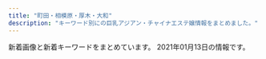 ```yaml
---
title: "町田・相模原・厚木・大和"
description: "キーワード別にの巨乳アジアン・チャイナエステ嬢情報をまとめました。"
---
```


新着画像と新着キーワードをまとめています。
2021年01月13日の情報です。

<DmmAffiliateIns />
<KeywordTable
  shops={
    [
    {
        "url": "http://www.hime.relaxjp.info/",
        "img_links": [
            "http://www.hime.relaxjp.info/images/b-tel.png",
            "http://www.hime.relaxjp.info/images/rsubt1.png",
            "http://www.hime.relaxjp.info/files/002-03.jpg",
            "http://www.hime.relaxjp.info/images/m4.jpg",
            "http://www.hime.relaxjp.info/files/005-02.jpg",
            "http://www.hime.relaxjp.info/images/m6.jpg",
            "http://www.hime.relaxjp.info/files/002.jpg",
            "http://www.hime.relaxjp.info/images/esthe2.jpg",
            "http://www.hime.relaxjp.info/photo_news/upimg/433955ffe94e800583_1.jpg",
            "http://www.hime.relaxjp.info/images/slider-img001.jpg",
            "http://www.hime.relaxjp.info/images/esthe3.jpg",
            "http://www.hime.relaxjp.info/images/rsubt6.png",
            "http://www.hime.relaxjp.info/images/rsubt2.png",
            "http://www.hime.relaxjp.info/images/m3.jpg",
            "http://www.hime.relaxjp.info/images/tel2.png",
            "http://www.hime.relaxjp.info/images/rsubt3.png",
            "http://www.hime.relaxjp.info/files/005-03.jpg",
            "http://www.hime.relaxjp.info/files/001.jpg",
            "http://www.hime.relaxjp.info/files/005.jpg",
            "http://www.hime.relaxjp.info/images/m2.jpg",
            "http://www.hime.relaxjp.info/images/esthe1.jpg",
            "http://www.hime.relaxjp.info/images/slider-img002.jpg",
            "http://www.hime.relaxjp.info/images/rsubt4.png",
            "http://www.hime.relaxjp.info/images/m1.jpg",
            "http://www.hime.relaxjp.info/images/b-online.png",
            "http://www.hime.relaxjp.info/files/002-02.jpg",
            "http://www.hime.relaxjp.info/files/001-03.jpg",
            "http://www.hime.relaxjp.info/files/001-02.jpg",
            "http://www.hime.relaxjp.info/images/rsubt7.png",
            "http://www.hime.relaxjp.info/images/rsubt5.png"
        ],
        "station": "\u4e2d\u592e\u6797\u9593\u99c5\u897f\u53e3",
        "name": "\u59eb",
        "keywords": {
            "D": 24,
            "87": 24
        }
    },
    {
        "keywords": {
            "87": 8,
            "D": 32,
            "86": 8,
            "88": 16
        },
        "img_links": [
            "http://www.kenkouen.relaxjp.info/files/004.jpg",
            "http://www.kenkouen.relaxjp.info/images/m2.jpg",
            "http://www.kenkouen.relaxjp.info/images/rsubt1.png",
            "http://www.kenkouen.relaxjp.info/images/b-online.png",
            "http://www.kenkouen.relaxjp.info/images/rsubt7.png",
            "http://www.kenkouen.relaxjp.info/images/slider-img002.jpg",
            "http://www.kenkouen.relaxjp.info/images/m6.jpg",
            "http://www.kenkouen.relaxjp.info/images/rsubt2.png",
            "http://www.kenkouen.relaxjp.info/files/003.jpg",
            "http://www.kenkouen.relaxjp.info/images/b-tel.png",
            "http://www.kenkouen.relaxjp.info/images/rsubt6.png",
            "http://www.kenkouen.relaxjp.info/images/rsubt4.png",
            "http://www.kenkouen.relaxjp.info/files/005.jpg",
            "http://www.kenkouen.relaxjp.info/images/m4.jpg",
            "http://www.kenkouen.relaxjp.info/images/m1.jpg",
            "http://www.kenkouen.relaxjp.info/images/slider-img001.jpg",
            "http://www.kenkouen.relaxjp.info/images/m3.jpg",
            "http://www.kenkouen.relaxjp.info/images/m5.jpg",
            "http://www.kenkouen.relaxjp.info/images/rsubt3.png",
            "http://www.kenkouen.relaxjp.info/images/rsubt5.png",
            "http://www.kenkouen.relaxjp.info/files/001.jpg"
        ],
        "station": "JR\u753a\u7530\u99c5\u5357\u53e3",
        "url": "http://www.kenkouen.relaxjp.info/",
        "name": "\u5065\u5eb7\u5712"
    },
    {
        "url": "http://koukoku.xyz/ocean/",
        "img_links": [
            "http://koukoku.xyz/ocean/css/top01.jpg",
            "http://koukoku.xyz/ocean/css/top03.jpg",
            "http://koukoku.xyz/ocean/css/staff/staff01.jpg",
            "http://koukoku.xyz/ocean/css/staff/staff03.jpg",
            "http://koukoku.xyz/ocean/css/m-head01.jpg",
            "http://koukoku.xyz/ocean/css/foot.jpg",
            "http://koukoku.xyz/ocean/images/call.png",
            "http://koukoku.xyz/ocean/css/osusume01.jpg",
            "http://koukoku.xyz/ocean/css/staff/staff02.jpg",
            "http://koukoku.xyz/ocean/css/top02.jpg",
            "http://koukoku.xyz/ocean/css/osusume03.jpg",
            "http://koukoku.xyz/ocean/css/osusume02.jpg"
        ],
        "station": "\u4e2d\u592e\u6797\u9593\u99c5\u5317\u53e3",
        "keywords": {},
        "name": "\u30aa\u30fc\u30b7\u30e3\u30f3"
    },
    {
        "url": "http://ikoi.jpn.vin/",
        "station": "JR\u76f8\u6a21\u539f\u99c5\u5357\u53e3",
        "name": "\u61a9\u3044",
        "img_links": [
            "http://ikoi.jpn.vin/images/r3.jpg",
            "http://ikoi.jpn.vin/i/images/guide_photo03.jpg",
            "http://ikoi.jpn.vin/i/images/guide3.jpg",
            "http://ikoi.jpn.vin/i/images/guide1.jpg",
            "http://ikoi.jpn.vin/i/images/flow3.jpg",
            "http://ikoi.jpn.vin/i/images/flow2.jpg",
            "http://ikoi.jpn.vin/images/f1.jpg",
            "http://ikoi.jpn.vin/images/r1.jpg",
            "http://ikoi.jpn.vin/images/flow1.jpg",
            "http://ikoi.jpn.vin/images/f2.jpg",
            "http://ikoi.jpn.vin/i/images/f5.jpg",
            "http://ikoi.jpn.vin/images/ac2.jpg",
            "http://ikoi.jpn.vin/images/guide_photo03.jpg",
            "http://ikoi.jpn.vin/images/ac3.jpg",
            "http://ikoi.jpn.vin/photos/sites/43/2020/11/202011130631149.jpg",
            "http://ikoi.jpn.vin/images/information.jpg",
            "http://ikoi.jpn.vin/images/ac1.jpg",
            "http://ikoi.jpn.vin/i/images/f1.jpg",
            "http://ikoi.jpn.vin/images/coupon.jpg",
            "http://ikoi.jpn.vin/images/guide3.jpg",
            "http://ikoi.jpn.vin/photos/sites/43/2020/11/2020110402141063.jpg",
            "http://ikoi.jpn.vin/photos/sites/43/2019/11/2019110605282192.jpg",
            "http://ikoi.jpn.vin/i/images/guide_photo02.jpg",
            "http://ikoi.jpn.vin/images/guide_photo01.jpg",
            "http://ikoi.jpn.vin/images/f3.jpg",
            "http://ikoi.jpn.vin/images/r4.jpg",
            "http://ikoi.jpn.vin/images/flow4.jpg",
            "http://ikoi.jpn.vin/images/flow2.jpg",
            "http://ikoi.jpn.vin/images/arrow.png",
            "http://ikoi.jpn.vin/images/guide1.jpg",
            "http://ikoi.jpn.vin/images/flow3.jpg",
            "http://ikoi.jpn.vin/i/images/f4.jpg",
            "http://ikoi.jpn.vin/photos/sites/43/2020/11/2020110402141132.jpg",
            "http://ikoi.jpn.vin/i/images/room3.jpg",
            "http://ikoi.jpn.vin/i/images/flow5.jpg",
            "http://ikoi.jpn.vin/images/f5.jpg",
            "http://ikoi.jpn.vin/i/images/f2.jpg",
            "http://ikoi.jpn.vin/images/ac4.jpg",
            "http://ikoi.jpn.vin/images/info1.jpg",
            "http://ikoi.jpn.vin/i/images/flow1.jpg",
            "http://ikoi.jpn.vin/photos/sites/43/2020/11/2020110402141084.jpg",
            "http://ikoi.jpn.vin/i/images/flow4.jpg",
            "http://ikoi.jpn.vin/i/images/guide_photo01.jpg",
            "http://ikoi.jpn.vin/i/images/f3.jpg",
            "http://ikoi.jpn.vin/images/f4.jpg",
            "http://ikoi.jpn.vin/i/images/guide2.jpg",
            "http://ikoi.jpn.vin/images/guide2.jpg",
            "http://ikoi.jpn.vin/images/mobile.jpg",
            "http://ikoi.jpn.vin/images/r2.jpg",
            "http://ikoi.jpn.vin/images/guide_photo02.jpg",
            "http://ikoi.jpn.vin/images/flow5.jpg"
        ],
        "keywords": {
            "C": 2,
            "D": 3,
            "85": 3,
            "87": 1,
            "86": 1
        }
    },
    {
        "url": "http://darling.estjp.info/",
        "name": "Darling \uff5e\u30c0\u30fc\u30ea\u30f3\uff5e",
        "img_links": [
            "http://darling.estjp.info/css/staff/staff16.jpg",
            "http://darling.estjp.info/css/top02-left.png",
            "http://darling.estjp.info/css/staff/staff19-a.jpg",
            "http://darling.estjp.info/css/staff/staff13.jpg",
            "http://darling.estjp.info/css/staff/staff010.jpg",
            "http://darling.estjp.info/css/staff/staff009-a.jpg",
            "http://darling.estjp.info/css/staff/staff009.jpg",
            "http://darling.estjp.info/css/staff/staff12.jpg",
            "http://darling.estjp.info/css/staff/staff003.jpg",
            "http://darling.estjp.info/css/staff/staff003-a.jpg",
            "http://darling.estjp.info/css/nav/nav-001.png",
            "http://darling.estjp.info/css/tel03.png",
            "http://darling.estjp.info/css/staff/staff12-a.jpg",
            "http://darling.estjp.info/css/staff/staff008-a.jpg",
            "http://darling.estjp.info/css/staff/staff001.jpg",
            "http://darling.estjp.info/css/staff/staff010-b.jpg",
            "http://darling.estjp.info/css/staff/staff13-a.jpg",
            "http://darling.estjp.info/css/top0003.png",
            "http://darling.estjp.info/css/staff/staff008.jpg",
            "http://darling.estjp.info/css/staff/staff15.jpg",
            "http://darling.estjp.info/css/top01.jpg",
            "http://darling.estjp.info/css/staff/staff12-b.jpg",
            "http://darling.estjp.info/css/staff/staff0005.jpg",
            "http://darling.estjp.info/css/staff/staff010-a.jpg",
            "http://darling.estjp.info/css/nav/nav-003.png",
            "http://darling.estjp.info/css/staff/staff16-a.jpg",
            "http://darling.estjp.info/css/staff/staff0005-a.jpg",
            "http://darling.estjp.info/css/nav/nav-004.png",
            "http://darling.estjp.info/css/staff/staff15-a.jpg",
            "http://darling.estjp.info/css/staff/staff001-a.jpg",
            "http://darling.estjp.info/css/staff/staff13-b.jpg",
            "http://darling.estjp.info/css/osusume-01.png",
            "http://darling.estjp.info/css/staff/staff008-b.jpg",
            "http://darling.estjp.info/css/nav/nav-005.png",
            "http://darling.estjp.info/css/staff/staff19.jpg",
            "http://darling.estjp.info/css/nav/nav-006.png",
            "http://darling.estjp.info/css/nav/nav-002.png"
        ],
        "keywords": {
            "C": 4,
            "90": 3,
            "89": 4,
            "87": 4,
            "D": 7
        },
        "station": "\u5c0f\u7530\u6025\u76f8\u6a21\u539f\u99c5\u5357\u53e3"
    },
    {
        "station": "\u6d77\u8001\u540d\u99c5\u6771\u53e3",
        "name": "\u30e9\u30d5\u30a7\u30b9\u30bf",
        "url": "http://lafesta.ests.jp/",
        "img_links": [
            "http://lafesta.ests.jp/images/top.jpg",
            "http://lafesta.ests.jp/images/mobile.jpg",
            "http://lafesta.ests.jp/images/staff0.jpg",
            "http://lafesta.ests.jp/images/s_staff.jpg",
            "http://lafesta.ests.jp/images/pick.jpg",
            "http://lafesta.ests.jp/photos/sites/43/2018/06/201806260314216.jpg",
            "http://lafesta.ests.jp/photos/sites/43/2018/06/2018062603142188.jpg",
            "http://lafesta.ests.jp/images/pick_bj2.jpg",
            "http://lafesta.ests.jp/photos/sites/43/2019/05/2019052513415829.jpg",
            "http://lafesta.ests.jp/photos/sites/43/2020/11/2020111211332413.jpg",
            "http://lafesta.ests.jp/images/s_news.jpg",
            "http://lafesta.ests.jp/images/s1.jpg",
            "http://lafesta.ests.jp/images/pick1.jpg",
            "http://lafesta.ests.jp/images/photo.jpg",
            "http://lafesta.ests.jp/photos/sites/43/2020/09/2020092918240213.jpg",
            "http://lafesta.ests.jp/images/s3.jpg"
        ],
        "keywords": {
            "C": 9
        }
    },
    {
        "keywords": {},
        "img_links": [
            "http://esthe-relax.info/img/link_headimg.jpg",
            "http://esthe-relax.info/girl/2.jpg",
            "http://esthe-relax.info/img/room/photo02.jpg",
            "http://esthe-relax.info/img/head_img01.jpg",
            "http://esthe-relax.info/girl/1.jpg",
            "http://esthe-relax.info/img/qr.png",
            "http://esthe-relax.info/img/rec_headimg.jpg",
            "http://esthe-relax.info/girl/4.jpg",
            "http://esthe-relax.info/img/staff_headimg.jpg",
            "http://esthe-relax.info/img/faq_headimg.jpg",
            "http://esthe-relax.info/img/footer_tel.png",
            "http://esthe-relax.info/topics/img/27-1.jpg",
            "http://esthe-relax.info/img/room/photo01.jpg",
            "http://esthe-relax.info/img/tel.png",
            "http://esthe-relax.info/topics/img/28-1.jpg",
            "http://esthe-relax.info/girl/3.jpg",
            "http://esthe-relax.info/girl/4_1.jpg",
            "http://esthe-relax.info/img/room/photo03.jpg",
            "http://esthe-relax.info/img/room/photo04.jpg"
        ],
        "name": "\u3072\u307e\u308f\u308a",
        "url": "http://esthe-relax.info/",
        "station": "\u5357\u6797\u9593\u99c5\u897f\u53e3"
    },
    {
        "url": "http://loran.work/",
        "keywords": {},
        "station": "JR\u6df5\u91ce\u8fba\u99c5\u5317\u53e3",
        "name": "\u548c\u5fc3",
        "img_links": [
            "http://loran.work/_src/50315851/wechatimg95.jpg",
            "http://loran.work/_src/50303447/line1.png",
            "http://loran.work/_src/50767780/wechatimg2771.jpg",
            "http://loran.work/_src/50340853/wechatimg95.jpg",
            "http://loran.work/_src/50767781/wechatimg2771.jpg",
            "http://loran.work/_src/35039026/wechatimg2505.jpg",
            "http://loran.work/_src/32429023/wechatimg178.jpg",
            "http://loran.work/_src/32428901/sign.png",
            "http://loran.work/_src/50303381/3_20201122132203909.jpg",
            "http://loran.work/_src/50315852/wechatimg95.jpg",
            "http://loran.work/_src/32428977/wechatimg106_20201123181022029.jpg",
            "http://loran.work/_src/32429025/wechatimg176.jpg",
            "http://loran.work/_src/50767767/wechatimg2771.jpg",
            "http://loran.work/_src/50315853/wechatimg107.jpg",
            "http://loran.work/_src/50315854/wechatimg107.jpg",
            "http://loran.work/_src/50303383/4_20201122132203882.jpg",
            "http://loran.work/_src/50315848/wechatimg100_20201123164709147.jpg",
            "http://loran.work/_src/32429021/wechatimg177.jpg",
            "http://loran.work/_src/50895964/wechatimg2771.jpg",
            "http://loran.work/_src/32428923/s_news.png",
            "http://loran.work/_src/32428972/zi_staff.png",
            "http://loran.work/_src/35039163/wechatimg95.jpg",
            "http://loran.work/_src/50767769/line1.png",
            "http://loran.work/_src/50303385/5_20201122132203915.jpg",
            "http://loran.work/_src/33200897/wechatimg107.jpg",
            "http://loran.work/_src/50303331/1_20201122130807535.jpg",
            "http://loran.work/_src/50315847/wechatimg100_20201123164709147.jpg",
            "http://loran.work/_src/50303437/line1.png",
            "http://loran.work/_src/50303443/wechatimg2505.jpg",
            "http://loran.work/_src/32428933/info.jpg",
            "http://loran.work/_src/33200845/line1.png",
            "http://loran.work/_src/50303367/2_20201122132143863.jpg",
            "http://loran.work/_src/32428937/end.jpg"
        ]
    },
    {
        "keywords": {
            "C": 14,
            "86": 10,
            "E": 4,
            "D": 8,
            "87": 2
        },
        "station": "\u76f8\u6a21\u5927\u91ce\u99c5\u5317\u53e3",
        "name": "\u7652\u3057\u672c\u8217",
        "url": "http://www.iyashihonpo.iesjp.com/",
        "img_links": [
            "http://www.iyashihonpo.iesjp.com/files/005-02.jpg",
            "http://www.iyashihonpo.iesjp.com/images/coverParts.png",
            "http://www.iyashihonpo.iesjp.com/files/002-02.jpg",
            "http://www.iyashihonpo.iesjp.com/files/007-03.jpg",
            "http://www.iyashihonpo.iesjp.com/files/004.jpg",
            "http://www.iyashihonpo.iesjp.com/images/backlistbtn.png",
            "http://www.iyashihonpo.iesjp.com/files/006.jpg",
            "http://www.iyashihonpo.iesjp.com/images/attention.png",
            "http://www.iyashihonpo.iesjp.com/files/001-03.jpg",
            "http://www.iyashihonpo.iesjp.com/files/002.jpg",
            "http://www.iyashihonpo.iesjp.com/files/005.jpg",
            "http://www.iyashihonpo.iesjp.com/files/007.jpg",
            "http://www.iyashihonpo.iesjp.com/files/002-03.jpg",
            "http://www.iyashihonpo.iesjp.com/files/005-03.jpg",
            "http://www.iyashihonpo.iesjp.com/files/004-03.jpg",
            "http://www.iyashihonpo.iesjp.com/files/004-02.jpg",
            "http://www.iyashihonpo.iesjp.com/images/infoSlide01.jpg",
            "http://www.iyashihonpo.iesjp.com/files/006-03.jpg",
            "http://www.iyashihonpo.iesjp.com/files/001.jpg",
            "http://www.iyashihonpo.iesjp.com/files/001-02.jpg",
            "http://www.iyashihonpo.iesjp.com/files/007-02.jpg",
            "http://www.iyashihonpo.iesjp.com/files/006-02.jpg"
        ]
    },
    {
        "img_links": [],
        "url": "http://kiminoharu.xyz/",
        "keywords": {},
        "name": "\u541b\u306e\u6625",
        "station": "JR\u6a4b\u672c\u99c5\u5317\u53e3"
    },
    {
        "url": "https://relax-yuran.xyz/",
        "img_links": [
            "https://relax-yuran.xyz/images/st/kiki2.jpg",
            "https://relax-yuran.xyz/images/room2.jpg",
            "https://relax-yuran.xyz/images/st/momo.jpg",
            "https://relax-yuran.xyz/images/nbj2.png",
            "http://menlog.net/link/menlog8831.jpg",
            "http://6navi.info/link/walker88.jpg",
            "https://relax-yuran.xyz/images/girl-z2.jpg",
            "https://relax-yuran.xyz/images/pick.jpg",
            "http://6navi.info/link/esthelove88-31.jpg",
            "https://relax-yuran.xyz/images/s_staff.png",
            "https://relax-yuran.xyz/images/top.png",
            "https://relax-yuran.xyz/images/st/momo2.jpg",
            "https://relax-yuran.xyz/images/st/shizuka.jpg",
            "https://relax-yuran.xyz/images/st/sakura.jpg",
            "https://relax-yuran.xyz/images/st/mimi.jpg",
            "https://relax-yuran.xyz/images/st/yuyu.jpg",
            "https://relax-yuran.xyz/images/s_link.png",
            "https://relax-yuran.xyz/images/st/mei.jpg",
            "https://relax-yuran.xyz/images/st/kiki.jpg",
            "https://relax-yuran.xyz/images/room1.jpg",
            "https://relax-yuran.xyz/images/girl-z1.jpg",
            "https://relax-yuran.xyz/images/mobile.jpg",
            "https://relax-yuran.xyz/images/movie.jpg",
            "https://relax-yuran.xyz/images/st/st_.jpg",
            "https://relax-yuran.xyz/images/room3.jpg"
        ],
        "keywords": {
            "C": 16,
            "\u30bb\u30af\u30b7\u30fc": 17
        },
        "name": "Rose \uff5e\u30ed\u30fc\u30ba\uff5e",
        "station": "\u5357\u6797\u9593\u99c5\u897f\u53e3"
    },
    {
        "url": "http://mai.abnavi.info/",
        "img_links": [
            "http://mai.abnavi.info/photos/sites/37/2020/10/2020103018180523.jpg",
            "http://mai.abnavi.info/photos/sites/37/2019/11/2019111711211273.jpg",
            "http://mai.abnavi.info/images/top.jpg",
            "http://mai.abnavi.info/images/room1.jpg",
            "http://mai.abnavi.info/images/end.png",
            "http://mai.abnavi.info/images/room4.jpg",
            "http://mai.abnavi.info/images/link.jpg",
            "http://mai.abnavi.info/images/room2.jpg",
            "http://mai.abnavi.info/images/mobile.jpg",
            "http://mai.abnavi.info/photos/sites/37/2020/08/2020082918252940.jpg",
            "http://mai.abnavi.info/images/room3.jpg",
            "http://mai.abnavi.info/images/staff.jpg",
            "http://mai.abnavi.info/photos/sites/37/2020/12/2020120717270293.jpg"
        ],
        "station": "\u672c\u539a\u6728\u99c5\u6771\u53e3",
        "keywords": {
            "86": 15,
            "D": 15,
            "C": 5,
            "85": 5
        },
        "name": "\u30a2\u30ab\u30b9\u30ea\u30cf\u30a6\u30b9"
    },
    {
        "name": "\u30ec\u30e2\u30f3",
        "keywords": {
            "86": 1,
            "H": 1,
            "E": 1,
            "88": 1,
            "D": 2,
            "C": 1,
            "87": 1,
            "85": 3
        },
        "img_links": [
            "http://ichijiku.work/uploads/200912/1-200912102620419.jpg",
            "http://ichijiku.work/static/picture/nav06.png",
            "http://ichijiku.work/uploads/200904/1-200Z4103035194.jpg",
            "http://ichijiku.work/static/picture/m-top04.png",
            "http://ichijiku.work/static/picture/sp-qizu.png",
            "http://ichijiku.work/static/picture/m-top02.png",
            "http://ichijiku.work/static/picture/nav03.png",
            "http://ichijiku.work/static/picture/nav01.png",
            "http://ichijiku.work/static/picture/m-top03.png",
            "http://ichijiku.work/uploads/201103/1-20110316291R44.jpg",
            "http://ichijiku.work/static/picture/nav04.png",
            "http://ichijiku.work/uploads/201218/1-20121Q30630462.jpg",
            "http://ichijiku.work/uploads/200904/1-200Z410325X00.jpg",
            "http://ichijiku.work/static/picture/sp-tel.png",
            "http://ichijiku.work/static/picture/nav05.png",
            "http://ichijiku.work/static/picture/nav02.png",
            "http://ichijiku.work/static/picture/m-head03.png",
            "http://ichijiku.work/uploads/200912/1-20091210251R02.jpg"
        ],
        "station": "\u672c\u539a\u6728\u99c5\u5317\u53e3",
        "url": "http://ichijiku.work/"
    },
    {
        "name": "\u685c\u82b1",
        "url": "http://www.es-yiyasi.work/",
        "station": "\u5c0f\u7530\u6025\u76f8\u6a21\u539f\u99c5\u5357\u53e3",
        "img_links": [
            "http://www.es-yiyasi.work/images/mobile.jpg",
            "http://www.es-yiyasi.work/images/4.png",
            "http://www.es-yiyasi.work/images/2.png",
            "http://www.es-yiyasi.work/img/aya1.jpg",
            "http://www.es-yiyasi.work/images/line.png",
            "http://www.es-yiyasi.work/images/sys1.jpg",
            "http://www.es-yiyasi.work/images/1.png",
            "http://www.es-yiyasi.work/images/info.jpg",
            "http://www.es-yiyasi.work/images/int1.jpg",
            "http://www.es-yiyasi.work/images/sys3.jpg",
            "http://www.es-yiyasi.work/images/sys2.jpg",
            "http://www.es-yiyasi.work/images/staff_t.jpg",
            "http://www.es-yiyasi.work/img/eri1.jpg",
            "http://www.es-yiyasi.work/images/interior_t.jpg",
            "http://www.es-yiyasi.work/images/int2.jpg",
            "http://www.es-yiyasi.work/images/3.png",
            "http://www.es-yiyasi.work/images/news.jpg",
            "http://www.es-yiyasi.work/img/rina1.jpg",
            "http://www.es-yiyasi.work/img/yuka1.jpg",
            "http://www.es-yiyasi.work/images/head.jpg"
        ],
        "keywords": {}
    },
    {
        "station": "\u4e2d\u592e\u6797\u9593\u99c5\u5317\u53e3",
        "keywords": {
            "C": 1,
            "86": 1,
            "89": 1,
            "88": 1,
            "D": 2
        },
        "name": "Rose mary \uff5e\u30ed\u30fc\u30ba\u30de\u30ea\u30fc\uff5e",
        "url": "http://rose.rankuens.com/",
        "img_links": [
            "http://rose.rankuens.com/css/head-change.jpg",
            "http://rose.rankuens.com/css/staff/staff01.jpg",
            "http://rose.rankuens.com/css/tel.png",
            "http://rose.rankuens.com/css/nav/nav-005.png",
            "http://rose.rankuens.com/css/nav/nav-006.png",
            "http://rose.rankuens.com/css/top03.jpg",
            "http://rose.rankuens.com/css/nav/nav-003.png",
            "http://rose.rankuens.com/css/tel04.png",
            "http://rose.rankuens.com/css/staff/staff02.jpg",
            "http://rose.rankuens.com/css/staff/staff03.jpg",
            "http://rose.rankuens.com/css/nav/nav-001.png",
            "http://rose.rankuens.com/css/nav/nav-002.png",
            "http://rose.rankuens.com/css/nav/nav-004.png",
            "http://rose.rankuens.com/css/osusume03.jpg"
        ]
    },
    {
        "name": "\u63c9\u307f\u5c4b",
        "station": "\u4e2d\u592e\u6797\u9593\u99c5\u5317\u53e3",
        "keywords": {
            "86": 7,
            "C": 2,
            "D": 9,
            "85": 4
        },
        "url": "http://nabanama.xyz/",
        "img_links": [
            "http://nabanama.xyz/static/picture/nav06.png",
            "http://nabanama.xyz/uploads/200108/1-20010Q636421B.jpg",
            "http://nabanama.xyz/static/picture/sp-qizu.png",
            "http://nabanama.xyz/uploads/200319/1-200319154F53U.jpg",
            "http://nabanama.xyz/static/picture/m-head03.png",
            "http://nabanama.xyz/static/picture/sp-tel.png",
            "http://nabanama.xyz/static/picture/nav01.png",
            "http://nabanama.xyz/static/picture/nav02.png",
            "http://nabanama.xyz/static/picture/m-top03.png",
            "http://nabanama.xyz/uploads/200921/1-200921093911H2.jpg",
            "http://nabanama.xyz/static/picture/m-top04.png",
            "http://nabanama.xyz/uploads/191220/1-191220010250228.jpg",
            "http://nabanama.xyz/uploads/200609/1-200609134224Y8.jpg",
            "http://nabanama.xyz/static/picture/nav03.png",
            "http://nabanama.xyz/uploads/200831/1-200S1105R1U0.jpg",
            "http://nabanama.xyz/uploads/191220/1-1912200103451M.jpg",
            "http://nabanama.xyz/static/picture/m-top02.png",
            "http://nabanama.xyz/uploads/200108/1-20010Q63402604.jpg",
            "http://nabanama.xyz/static/picture/nav05.png",
            "http://nabanama.xyz/static/picture/nav04.png",
            "http://nabanama.xyz/uploads/200907/1-200ZG23953X4.jpg",
            "http://nabanama.xyz/uploads/191220/1-191220010322E7.jpg",
            "http://nabanama.xyz/uploads/200424/1-2004240Z349126.jpg"
        ]
    },
    {
        "img_links": [
            "http://rose.este88.com/images/s_news.png",
            "http://rose.este88.com/girls/yuki1.jpg",
            "http://rose.este88.com/girls/momo1.jpg",
            "http://rose.este88.com/images/new.jpg",
            "http://rose.este88.com/images/s_staff.png",
            "http://rose.este88.com/girls/reko1.jpg",
            "http://rose.este88.com/girls/ana1.jpg",
            "http://rose.este88.com/girls/yuyu1.jpg",
            "http://rose.este88.com/images/top.png"
        ],
        "keywords": {},
        "station": "\u672c\u539a\u6728\u99c5\u5317\u53e3",
        "name": "\u30ed\u30fc\u30ba",
        "url": "http://rose.este88.com/"
    },
    {
        "keywords": {
            "D": 21,
            "E": 14
        },
        "station": "JR\u753a\u7530\u99c5\u5357\u53e3",
        "name": "Minty",
        "url": "http://sweety-est.net/",
        "img_links": [
            "http://sweety-est.net/img/tit3.png",
            "http://sweety-est.net/img/h1.png",
            "http://sweety-est.net/img/cg04.jpg",
            "http://sweety-est.net/img/cp-ttl.png",
            "http://sweety-est.net/img/cg03.jpg",
            "http://sweety-est.net/img/slide2-4.jpg",
            "http://sweety-est.net/img/open.png",
            "http://sweety-est.net/img/m4.png",
            "http://sweety-est.net/img/slide2-2.jpg",
            "http://sweety-est.net/img/m5.png",
            "http://sweety-est.net/img/cp-desc1sp.png",
            "http://sweety-est.net/img/slide2-3.jpg",
            "http://sweety-est.net/img/tit2.png",
            "http://sweety-est.net/img/cg05.jpg",
            "http://sweety-est.net/img/cg02.jpg",
            "http://sweety-est.net/img/cp-desc1.png",
            "http://sweety-est.net/img/tit6.png",
            "http://sweety-est.net/img/m1.png",
            "http://sweety-est.net/img/tit1.png",
            "http://sweety-est.net/img/cg01.jpg",
            "http://sweety-est.net/img/m3.png",
            "http://sweety-est.net/img/m6.png",
            "http://sweety-est.net/img/slide2-1.jpg",
            "http://sweety-est.net/img/tel2.png",
            "http://sweety-est.net/img/m2.png",
            "http://sweety-est.net/img/tit4.png",
            "http://sweety-est.net/img/toph.png",
            "http://sweety-est.net/img/phone.png",
            "http://sweety-est.net/img/tit5.png"
        ]
    },
    {
        "keywords": {},
        "station": "JR\u753a\u7530\u99c5\u5317\u53e3",
        "img_links": [
            "http://aroma-himawari.com/img/girl/list/staff-4.jpg",
            "http://aroma-himawari.com/img/material/arrow_prev.png",
            "http://aroma-himawari.com/img/girl/extra/staff-5-3.jpg",
            "http://aroma-himawari.com/img/girl/pickup/pickup-3.jpg",
            "http://aroma-himawari.com/img/girl/extra/staff-2-1.jpg",
            "http://aroma-himawari.com/img/material/elegant-15.jpg",
            "http://aroma-himawari.com/img/material/elegant-1.jpg",
            "http://aroma-himawari.com/img/girl/list/square-5.jpg",
            "http://aroma-himawari.com/img/girl/pickup/pickup-2.jpg",
            "http://aroma-himawari.com/img/material/elegant-8.jpg",
            "http://aroma-himawari.com/img/girl/list/staff-2.jpg",
            "http://aroma-himawari.com/img/material/elegant-7.jpg",
            "http://aroma-himawari.com/img/girl/list/staff-1.jpg",
            "http://aroma-himawari.com/img/girl/extra/staff-2-0.jpg",
            "http://aroma-himawari.com/img/material/elegant-12.jpg",
            "http://aroma-himawari.com/img/material/shiatsu-1.jpg",
            "http://aroma-himawari.com/img/material/elegant-16.jpg",
            "http://aroma-himawari.com/img/girl/extra/staff-1-3.jpg",
            "http://aroma-himawari.com/img/girl/extra/staff-4-0.jpg",
            "http://aroma-himawari.com/img/girl/list/square-2.jpg",
            "http://aroma-himawari.com/img/material/elegant-5.jpg",
            "http://aroma-himawari.com/img/girl/extra/staff-3-1.jpg",
            "http://aroma-himawari.com/img/girl/extra/staff-1-1.jpg",
            "http://aroma-himawari.com/img/girl/extra/staff-1-2.jpg",
            "http://aroma-himawari.com/img/material/shiatsu-5.jpg",
            "http://aroma-himawari.com/img/material/elegant-18.jpg",
            "http://aroma-himawari.com/img/girl/list/square-1.jpg",
            "http://aroma-himawari.com/img/material/elegant-19.jpg",
            "http://aroma-himawari.com/img/material/elegant-6.jpg",
            "http://aroma-himawari.com/img/material/elegant-14.jpg",
            "http://aroma-himawari.com/img/material/shiatsu-6.jpg",
            "http://aroma-himawari.com/img/girl/extra/staff-1-0.jpg",
            "http://aroma-himawari.com/img/girl/extra/staff-2-3.jpg",
            "http://aroma-himawari.com/img/camp/20201005_deluxe.png",
            "http://aroma-himawari.com/img/girl/extra/staff-3-2.jpg",
            "http://aroma-himawari.com/img/girl/extra/staff-4-2.jpg",
            "http://aroma-himawari.com/img/girl/list/staff-3.jpg",
            "http://aroma-himawari.com/img/girl/extra/staff-5-1.jpg",
            "http://aroma-himawari.com/img/material/elegant-4.jpg",
            "http://aroma-himawari.com/img/girl/extra/staff-4-1.jpg",
            "http://aroma-himawari.com/img/girl/extra/staff-4-3.jpg",
            "http://aroma-himawari.com/img/material/elegant-10.jpg",
            "http://aroma-himawari.com/img/girl/extra/staff-5-2.jpg",
            "http://aroma-himawari.com/img/material/arrow_next.png",
            "http://aroma-himawari.com/img/girl/extra/staff-2-2.jpg",
            "http://aroma-himawari.com/img/material/elegant-9.jpg",
            "http://aroma-himawari.com/img/girl/extra/staff-5-0.jpg",
            "http://aroma-himawari.com/img/girl/extra/staff-3-3.jpg",
            "http://aroma-himawari.com/img/girl/extra/staff-3-0.jpg",
            "http://aroma-himawari.com/img/girl/pickup/pickup-1.jpg",
            "http://aroma-himawari.com/img/girl/pickup/pickup-4.jpg",
            "http://aroma-himawari.com/img/material/elegant-2.jpg",
            "http://aroma-himawari.com/img/material/elegant-11.jpg",
            "http://aroma-himawari.com/img/material/elegant-17.jpg",
            "http://aroma-himawari.com/img/girl/list/square-4.jpg",
            "http://aroma-himawari.com/img/material/elegant-13.jpg",
            "http://aroma-himawari.com/img/girl/list/square-3.jpg",
            "http://aroma-himawari.com/img/material/elegant-3.jpg",
            "http://aroma-himawari.com/img/girl/list/staff-5.jpg"
        ],
        "name": "HIMAWARI",
        "url": "http://aroma-himawari.com/"
    },
    {
        "img_links": [
            "http://www.relax-fuwafuwa.cn/Public/Reception/picture/s_staff.png",
            "http://www.relax-fuwafuwa.cn/Public/Reception/picture/massage1.png",
            "http://www.relax-fuwafuwa.cn/Public/Reception/picture/news.png",
            "http://www.relax-fuwafuwa.cn/Public/Reception/picture/nei5.jpg",
            "http://www.relax-fuwafuwa.cn/Public/Reception/picture/staff1.jpg",
            "http://www.relax-fuwafuwa.cn/Public/Reception/picture/nei3.jpg",
            "http://www.relax-fuwafuwa.cn/Public/Reception/picture/nei_bj3.jpg",
            "http://www.relax-fuwafuwa.cn/Public/Reception/picture/biaoti.jpg",
            "http://www.relax-fuwafuwa.cn/ueditor/php/upload/image/20171213/1513161912109916.jpg",
            "http://www.relax-fuwafuwa.cn/Public/Reception/picture/2.png",
            "http://www.relax-fuwafuwa.cn/Public/Reception/picture/1.png",
            "http://www.relax-fuwafuwa.cn/Public/Reception/picture/top.png",
            "http://www.relax-fuwafuwa.cn/Public/Reception/picture/s_massage.png",
            "http://www.relax-fuwafuwa.cn/ueditor/php/upload/image/20201126/1606360937593110.jpg"
        ],
        "url": "http://www.relax-fuwafuwa.cn/",
        "keywords": {
            "95": 1,
            "F": 1,
            "94": 1,
            "89": 1,
            "E": 1
        },
        "station": "\u5c0f\u7530\u6025\u76f8\u6a21\u539f\u99c5\u5357\u53e3",
        "name": "\u3075\u308f\u3075\u308f"
    },
    {
        "url": "http://sh-yuka.work/",
        "keywords": {
            "86": 4,
            "D": 5,
            "85": 3,
            "C": 1
        },
        "name": "\u3086\u304b",
        "station": "\u4e2d\u592e\u6797\u9593\u99c5\u897f\u53e3",
        "img_links": [
            "http://sh-yuka.work/templets/default/picture/504339_80887437d74b4abab793825cf10fcfba_mv2_d_2586_2860_s_4_2.png",
            "http://sh-yuka.work/templets/default/picture/504339_81364141ef784efdac0337206b586e85_mv2.png",
            "http://sh-yuka.work/templets/default/picture/504339_9d7e65f16b2c4ad8932aacf9b075d81f_mv2_d_4724_7087_s_4_2.png",
            "http://sh-yuka.work/templets/default/picture/504339_f7143674e10f4748b569cd7df1c9af02_mv2.png",
            "http://sh-yuka.work/templets/default/picture/504339_24789f5562fa4f088be0b1134410514e_mv2.png",
            "http://sh-yuka.work/uploads/200714/1-200G409461R02.jpg",
            "http://sh-yuka.work/templets/default/picture/504339_6ac3d0c415404d4caea8f7806efc469e_mv2.png",
            "http://sh-yuka.work/uploads/201008/1-20100P93R4V3.jpg",
            "http://sh-yuka.work/templets/default/picture/504339_7e953fa3f1dd41aea09a25d07159362b_mv2.png",
            "http://sh-yuka.work/uploads/200721/1-200H1105351319.jpg",
            "http://sh-yuka.work/templets/default/picture/504339_d693404efae04362b04d73de913d8851_mv2_d_2084_2084_s_2.png",
            "http://sh-yuka.work/templets/default/picture/504339_7edd816c8a6a4b8dafc32c0979bee964_mv2_d_2480_3508_s_4_2.png",
            "http://sh-yuka.work/templets/default/picture/504339_21227f8954fd409581482fb167a52224_mv2.png",
            "http://sh-yuka.work/uploads/200108/1-20010QQ532137.jpg",
            "http://sh-yuka.work/templets/default/picture/504339_9994463d0234418bb05113314e8f9a17_mv2_d_4724_7369_s_4_2.png",
            "http://sh-yuka.work/uploads/200629/1-200629151R5E6.jpg",
            "http://sh-yuka.work/uploads/190717/1-1ZGG5544L32.jpg",
            "http://sh-yuka.work/templets/default/picture/504339_7b83b5f415b04665924c4c26f4c5cd27_mv2_d_4812_2043_s_2.png",
            "http://sh-yuka.work/uploads/200108/1-20010QQ625439.jpg",
            "http://sh-yuka.work/uploads/200728/1-200HQF02J29.jpg",
            "http://sh-yuka.work/templets/default/picture/close.png",
            "http://sh-yuka.work/templets/default/picture/504339_c3603a5d59b54b2793cbf3fbd516de13_mv2.png",
            "http://sh-yuka.work/templets/default/picture/504339_f7143674e10f4748b569cd7df1c9af02_mv2(1).png",
            "http://sh-yuka.work/templets/default/picture/504339_53f4914fb1244a5581c45fbe8fe05e15_mv2_d_2835_2953_s_4_2.png",
            "http://sh-yuka.work/uploads/200108/1-20010QQI61H.jpg",
            "http://sh-yuka.work/uploads/201218/1-20121Q1033GH.jpg",
            "http://sh-yuka.work/uploads/190717/1-1ZGG5550JX.jpg",
            "http://sh-yuka.work/uploads/200108/1-20010QQ6043H.jpg",
            "http://sh-yuka.work/uploads/190929/1-1Z929192K4454.jpg",
            "http://sh-yuka.work/uploads/200930/1-200930103059A0.jpg",
            "http://sh-yuka.work/templets/default/picture/504339_042c5bafc5f34692af2ee5e33bdba1e7_mv2.png",
            "http://sh-yuka.work/templets/default/picture/504339_60927e81bc2741dd89c63cce2eeb277d_mv2.png",
            "http://sh-yuka.work/uploads/200706/1-200F614263ab.jpg"
        ]
    },
    {
        "keywords": {
            "86": 1,
            "82": 3,
            "83": 2,
            "C": 4,
            "87": 2,
            "E": 1,
            "88": 2,
            "D": 11,
            "90": 6
        },
        "name": "COCOCHI",
        "img_links": [
            "http://in-esthe.com/cocochi/imge/p-19.jpg",
            "http://in-esthe.com/cocochi/imge/p-15.jpg",
            "http://in-esthe.com/cocochi/imge/p-10.jpg",
            "http://in-esthe.com/cocochi/imge/p-3.jpg",
            "http://in-esthe.com/cocochi/imge/int2.png",
            "http://in-esthe.com/cocochi/imge/botton.jpg",
            "http://in-esthe.com/cocochi/imge/p-6.jpg",
            "http://in-esthe.com/cocochi/imge/ta.jpg",
            "http://in-esthe.com/cocochi/imge/p-16.jpg",
            "http://in-esthe.com/cocochi/imge/sys.png",
            "http://in-esthe.com/cocochi/imge/interior_t.jpg",
            "http://in-esthe.com/cocochi/imge/p-13.jpg",
            "http://in-esthe.com/cocochi/imge/tel.jpg",
            "http://in-esthe.com/cocochi/imge/staff_t.jpg",
            "http://in-esthe.com/cocochi/imge/p-9.jpg",
            "http://in-esthe.com/cocochi/imge/p-12.jpg",
            "http://in-esthe.com/cocochi/imge/s1.png",
            "http://in-esthe.com/cocochi/imge/p-14.jpg",
            "http://in-esthe.com/cocochi/imge/s0.png",
            "http://in-esthe.com/cocochi/imge/p-20.jpg",
            "http://in-esthe.com/cocochi/imge/p-5.jpg",
            "http://in-esthe.com/cocochi/imge/p-2.jpg",
            "http://in-esthe.com/cocochi/imge/p-18.jpg",
            "http://in-esthe.com/cocochi/imge/p-4.jpg",
            "http://in-esthe.com/cocochi/imge/p-1.jpg"
        ],
        "url": "http://in-esthe.com/cocochi/",
        "station": "JR\u6df5\u91ce\u8fba\u99c5\u5317\u53e3"
    },
    {
        "station": "JR\u76f8\u6a21\u539f\u99c5\u5357\u53e3",
        "img_links": [
            "http://www.kawaii.maesjp.com/files/004.jpg",
            "http://www.kawaii.maesjp.com/files/007.jpg",
            "http://www.kawaii.maesjp.com/images/nav-006.png",
            "http://www.kawaii.maesjp.com/images/nav-002.png",
            "http://www.kawaii.maesjp.com/images/top02-left.png",
            "http://www.kawaii.maesjp.com/images/tel.png",
            "http://www.kawaii.maesjp.com/photo_news/upimg/633915fb2158af38fb_0.jpg",
            "http://www.kawaii.maesjp.com/images/osusume01.png",
            "http://www.kawaii.maesjp.com/photo_news/upimg/250145fa4dff3bfd8c_0.jpg",
            "http://www.kawaii.maesjp.com/files/002.jpg",
            "http://www.kawaii.maesjp.com/images/nav-005.png",
            "http://www.kawaii.maesjp.com/files/003.jpg",
            "http://www.kawaii.maesjp.com/images/nav-001.png",
            "http://www.kawaii.maesjp.com/images/nav-004.png",
            "http://www.kawaii.maesjp.com/images/top01.png",
            "http://www.kawaii.maesjp.com/files/006.jpg",
            "http://www.kawaii.maesjp.com/photo_news/upimg/250025fcf014da9b8e_0.jpg",
            "http://www.kawaii.maesjp.com/images/top003.png",
            "http://www.kawaii.maesjp.com/images/nav-003.png",
            "http://www.kawaii.maesjp.com/files/001.jpg",
            "http://www.kawaii.maesjp.com/files/005.jpg"
        ],
        "url": "http://www.kawaii.maesjp.com/",
        "name": "Kawaii\u604b\u4eba",
        "keywords": {}
    },
    {
        "name": "\u82b1\u9b41\uff5e\u304a\u3044\u3089\u3093\uff5e",
        "url": "http://www.kango.esjp.site/",
        "keywords": {
            "D": 64,
            "86": 16,
            "87": 48
        },
        "img_links": [
            "http://www.kango.esjp.site/images/m6.jpg",
            "http://www.kango.esjp.site/files/002.jpg",
            "http://www.kango.esjp.site/files/001.jpg",
            "http://www.kango.esjp.site/images/s_message.png",
            "http://www.kango.esjp.site/images/m2.jpg",
            "http://www.kango.esjp.site/images/s_news.png",
            "http://www.kango.esjp.site/photo_news/upimg/823325fc86c10c020c_0.jpg",
            "http://www.kango.esjp.site/images/s_pickup.png",
            "http://www.kango.esjp.site/images/m3.jpg",
            "http://www.kango.esjp.site/files/004.jpg",
            "http://www.kango.esjp.site/files/005.jpg",
            "http://www.kango.esjp.site/images/slider-img002.jpg",
            "http://www.kango.esjp.site/photo_news/upimg/471305ff8085124538_0.jpg",
            "http://www.kango.esjp.site/files/009.jpg",
            "http://www.kango.esjp.site/photo_news/upimg/471305ff8085124538_1.jpg",
            "http://www.kango.esjp.site/photo_news/upimg/823325fc86c10c020c_1.jpg",
            "http://www.kango.esjp.site/photo_news/upimg/132605fdafb9c74d66_1.jpg",
            "http://www.kango.esjp.site/images/s_top_therapist.png",
            "http://www.kango.esjp.site/images/slider-img001.jpg",
            "http://www.kango.esjp.site/photo_news/upimg/132605fdafb9c74d66_0.jpg",
            "http://www.kango.esjp.site/images/m4.jpg",
            "http://www.kango.esjp.site/files/006.jpg",
            "http://www.kango.esjp.site/files/008.jpg",
            "http://www.kango.esjp.site/images/m1.jpg",
            "http://www.kango.esjp.site/files/007.jpg"
        ],
        "station": "JR\u76f8\u6a21\u539f\u99c5\u5357\u53e3"
    },
    {
        "station": "JR\u6df5\u91ce\u8fba\u99c5\u5357\u53e3",
        "keywords": {},
        "name": "\u5409\u597d",
        "url": "http://yoshiko.jpest.net/",
        "img_links": [
            "http://yoshiko.jpest.net/uploads//sites/13/2020/10/1602825649-g22.jpg",
            "http://yoshiko.jpest.net/uploads//sites/13/2020/08/bj_03.jpg",
            "http://yoshiko.jpest.net/uploads//sites/13/2020/08/1604303415-top.jpg",
            "http://yoshiko.jpest.net/uploads//sites/13/2020/08/1604303247-top.jpg",
            "http://yoshiko.jpest.net/uploads//sites/13/2020/08/yuki.jpg",
            "http://yoshiko.jpest.net/uploads//sites/13/2020/08/news01.png",
            "http://yoshiko.jpest.net/uploads//sites/13/2020/08/lina.jpg",
            "http://yoshiko.jpest.net/uploads//sites/13/2020/08/lami.jpg",
            "http://yoshiko.jpest.net/uploads//sites/13/2020/08/news03.png",
            "http://yoshiko.jpest.net/uploads//sites/13/2020/08/r1.jpg",
            "http://yoshiko.jpest.net/uploads//sites/13/2020/08/r4.jpg",
            "http://yoshiko.jpest.net/uploads//sites/13/2020/08/g6.jpg",
            "http://yoshiko.jpest.net/uploads//sites/13/2020/10/1603075746-1.jpg",
            "http://yoshiko.jpest.net/uploads//sites/13/2020/08/r3.jpg",
            "http://yoshiko.jpest.net/uploads//sites/13/2020/08/g1.jpg",
            "http://yoshiko.jpest.net/uploads//sites/13/2020/08/1597221072-mobile.png",
            "http://yoshiko.jpest.net/uploads//sites/13/2020/10/1603068785-1.jpg",
            "http://yoshiko.jpest.net/uploads//sites/13/2020/08/laola.jpg",
            "http://yoshiko.jpest.net/uploads//sites/13/2020/08/r2.jpg",
            "http://yoshiko.jpest.net/uploads//sites/13/2020/08/tite-staff.jpg",
            "http://yoshiko.jpest.net/uploads//sites/13/2020/08/g5.jpg"
        ]
    },
    {
        "img_links": [
            "http://dream.ebb.jp/head_4_4332_1544580584784110.jpg",
            "http://dream.ebb.jp/staff_7559_1547886875744350.jpg",
            "http://dream.ebb.jp/head_3_4332_1544580584869237.jpg",
            "http://dream.ebb.jp/staff_7170_1544625837499078.jpg",
            "http://dream.ebb.jp/fengjing2.jpg",
            "http://dream.ebb.jp/head_1_4332_15445805847677.jpg",
            "http://dream.ebb.jp/7171.jpg",
            "http://dream.ebb.jp/fengjing1.jpg",
            "http://dream.ebb.jp/head_2_4332_1544580584367843.jpg"
        ],
        "keywords": {
            "E": 1,
            "88": 1,
            "84": 1,
            "C": 1
        },
        "station": "JR\u753a\u7530\u99c5",
        "url": "http://dream.ebb.jp/",
        "name": "\u591c\u306e\u5922"
    },
    {
        "img_links": [
            "http://soapaqzmn.xyz/picture/top.png",
            "http://soapaqzmn.xyz/uploads/201028/1-20102Q30016111.jpg",
            "http://soapaqzmn.xyz/uploads/201222/1-20122210352a24.jpg",
            "http://soapaqzmn.xyz/picture/staff_s.png",
            "http://soapaqzmn.xyz/picture/news.png",
            "http://soapaqzmn.xyz/uploads/201028/1-20102Q30031407.jpg",
            "http://soapaqzmn.xyz/uploads/201222/1-201222103513628.jpg",
            "http://soapaqzmn.xyz/uploads/201028/1-20102Q3000A38.jpg",
            "http://soapaqzmn.xyz/uploads/201028/1-20102Q30040215.jpg",
            "http://soapaqzmn.xyz/picture/evetop.png"
        ],
        "keywords": {
            "D": 4,
            "85": 4,
            "86": 2,
            "C": 2
        },
        "name": "Tiara\uff5e\u30c6\u30a3\u30a2\u30e9\uff5e",
        "station": "\u5357\u6797\u9593\u99c5\u897f\u53e3",
        "url": "http://soapaqzmn.xyz/"
    },
    {
        "url": "http://shegege.site/",
        "station": "\u672c\u539a\u6728\u99c5\u5317\u53e3",
        "img_links": [
            "http://shegege.site/img/nav-005.png",
            "http://shegege.site/uploads/190909/1-1ZZ9151421512.jpg",
            "http://shegege.site/uploads/201224/1-20122412301I25.jpg",
            "http://shegege.site/img/nav-001.png",
            "http://shegege.site/uploads/200711/1-200G11036344J.jpg",
            "http://shegege.site/uploads/200619/1-200619150304G2.jpg",
            "http://shegege.site/img/tel.png",
            "http://shegege.site/uploads/201218/1-20121Q25123912.jpg",
            "http://shegege.site/uploads/191107/1-19110G5523cb.jpg",
            "http://shegege.site/uploads/200325/1-200325131632G7.jpg",
            "http://shegege.site/uploads/200602/1-20060211364K04.jpg",
            "http://shegege.site/img/nav-004.png",
            "http://shegege.site/uploads/allimg/200711/1-200G1103624.jpg",
            "http://shegege.site/img/nav-003.png",
            "http://shegege.site/uploads/200520/1-2005200S91a39.jpg",
            "http://shegege.site/img/nav-006.png",
            "http://shegege.site/uploads/201128/1-20112Q01145319.jpg",
            "http://shegege.site/img/nav-002.png"
        ],
        "name": "AGEHA \uff5e\u30a2\u30b2\u30cf\uff5e",
        "keywords": {
            "D": 10,
            "88": 3,
            "86": 6,
            "89": 1
        }
    },
    {
        "name": "\u6021\u697d-\u30a4\u30e9\u30af-",
        "img_links": [
            "http://xn--cckdr4sjcn.com/images/cg03.jpg",
            "http://xn--cckdr4sjcn.com/images/cg12.jpg",
            "http://xn--cckdr4sjcn.com/images/cg07.jpg",
            "http://xn--cckdr4sjcn.com/images/cg10.jpg",
            "http://xn--cckdr4sjcn.com/images/news.png",
            "http://xn--cckdr4sjcn.com/images/cg06.jpg",
            "http://xn--cckdr4sjcn.com/images/r4.jpg",
            "http://xn--cckdr4sjcn.com/images/r1.jpg",
            "http://xn--cckdr4sjcn.com/images/cg13.jpg",
            "http://xn--cckdr4sjcn.com/images/kan.jpg",
            "http://xn--cckdr4sjcn.com/images/r3.jpg",
            "http://xn--cckdr4sjcn.com/images/cg08.jpg",
            "http://xn--cckdr4sjcn.com/images/evetop.png",
            "http://xn--cckdr4sjcn.com/images/cg05.jpg",
            "http://xn--cckdr4sjcn.com/images/staff_s.png",
            "http://xn--cckdr4sjcn.com/images/cg11.jpg",
            "http://xn--cckdr4sjcn.com/images/top.png",
            "http://xn--cckdr4sjcn.com/images/cg02.jpg",
            "http://xn--cckdr4sjcn.com/images/cg09.jpg",
            "http://xn--cckdr4sjcn.com/images/cg01.jpg",
            "http://xn--cckdr4sjcn.com/images/r2.jpg"
        ],
        "url": "http://xn--cckdr4sjcn.com/",
        "station": "\u5927\u548c\u99c5\u5357\u53e3",
        "keywords": {
            "C": 3,
            "E": 6,
            "86": 33,
            "D": 24
        }
    },
    {
        "keywords": {
            "89": 2,
            "86": 1,
            "87": 1,
            "92": 2,
            "D": 3,
            "91": 2,
            "E": 6,
            "90": 1
        },
        "img_links": [
            "http://tenshi.est888.com/css/staff/staff005.jpg",
            "http://tenshi.est888.com/css/top02-left03.jpg",
            "http://tenshi.est888.com/css/staff/staff07.jpg",
            "http://tenshi.est888.com/css/topbottom.jpg",
            "http://tenshi.est888.com/css/nav/nav02.png",
            "http://tenshi.est888.com/css/nav/nav03.png",
            "http://tenshi.est888.com/css/staff/staff02.jpg",
            "http://tenshi.est888.com/css/staff/staff06.jpg",
            "http://tenshi.est888.com/css/osusume07.jpg",
            "http://tenshi.est888.com/css/head04.jpg",
            "http://tenshi.est888.com/css/staff/staff09.jpg",
            "http://tenshi.est888.com/css/nav/nav04.png",
            "http://tenshi.est888.com/css/nav/nav05.png",
            "http://tenshi.est888.com/css/staff/staff08.jpg",
            "http://tenshi.est888.com/css/staff/staff01.jpg",
            "http://tenshi.est888.com/css/nav/nav06.png",
            "http://tenshi.est888.com/css/staff/staff04.jpg",
            "http://tenshi.est888.com/css/nav/nav01.png",
            "http://tenshi.est888.com/css/top02-left02a.jpg",
            "http://tenshi.est888.com/css/staff/staff03.jpg"
        ],
        "url": "http://tenshi.est888.com/",
        "name": "Angel \uff5e\u5929\u4f7f\uff5e",
        "station": "JR\u76f8\u6a21\u539f\u99c5\u5357\u53e3"
    },
    {
        "keywords": {
            "E": 9,
            "G": 9
        },
        "station": "\u76f8\u6a21\u539f\u99c5\u5357\u53e3",
        "img_links": [
            "http://www.cosetta.xyz/uploads/201120/1-201120123331Z1.jpg",
            "http://www.cosetta.xyz/uploads/201022/1-201022152253b0.jpg",
            "http://www.cosetta.xyz/uploads/201022/1-201022152402358.jpg",
            "http://www.cosetta.xyz/templets/default/picture/staff_t.jpg",
            "http://www.cosetta.xyz/templets/default/picture/head.jpg",
            "http://www.cosetta.xyz/uploads/201021/1-201021125G2D7.jpg",
            "http://www.cosetta.xyz/uploads/201021/1-201021125600292.png",
            "http://www.cosetta.xyz/uploads/201021/1-201021125616202.png",
            "http://www.cosetta.xyz/uploads/201022/1-20102215231a31.jpg",
            "http://www.cosetta.xyz/uploads/201022/1-20102215234O28.jpg",
            "http://www.cosetta.xyz/uploads/180620/1-1P62010154K00.png",
            "http://www.cosetta.xyz/uploads/201022/1-2010221523323L.jpg",
            "http://www.cosetta.xyz/templets/default/picture/news.jpg",
            "http://www.cosetta.xyz/uploads/180620/1-1P62010193X63.jpg",
            "http://www.cosetta.xyz/templets/default/picture/rec1.png",
            "http://www.cosetta.xyz/templets/default/picture/interior_t.jpg",
            "http://www.cosetta.xyz/uploads/201022/1-201022152305558.jpg",
            "http://www.cosetta.xyz/uploads/201117/1-20111G02H5553.jpg"
        ],
        "url": "http://www.cosetta.xyz/",
        "name": "\u30b7\u30fc\u30af\u30ec\u30c3\u30c8"
    },
    {
        "station": "\u672c\u539a\u6728\u99c5\u5317\u53e3",
        "keywords": {
            "D": 16,
            "88": 8,
            "86": 4,
            "E": 4,
            "91": 4,
            "87": 4
        },
        "name": "\u30cb\u30e3\u30fc\u30cb\u30e3",
        "img_links": [
            "http://www.nyanya.mesthe.com/files/002.jpg",
            "http://www.nyanya.mesthe.com/files/004.jpg",
            "http://www.nyanya.mesthe.com/images/m6.jpg",
            "http://www.nyanya.mesthe.com/images/slider-img001.jpg",
            "http://www.nyanya.mesthe.com/images/m3.jpg",
            "http://www.nyanya.mesthe.com/files/001.jpg",
            "http://www.nyanya.mesthe.com/images/slider-img002.jpg",
            "http://www.nyanya.mesthe.com/images/m1.jpg",
            "http://www.nyanya.mesthe.com/images/m2.jpg",
            "http://www.nyanya.mesthe.com/images/m4.jpg",
            "http://www.nyanya.mesthe.com/files/007.jpg",
            "http://www.nyanya.mesthe.com/files/003.jpg"
        ],
        "url": "http://www.nyanya.mesthe.com/"
    },
    {
        "img_links": [
            "http://www.es-rose.link/images/b4.jpg",
            "http://www.es-rose.link/images/ac1.jpg",
            "http://www.es-rose.link/images/b2.jpg",
            "http://www.es-rose.link/images/sys1.jpg",
            "http://www.es-rose.link/img/yuri1.jpg",
            "http://www.es-rose.link/images/4.jpg",
            "http://www.es-rose.link/images/5.jpg",
            "http://www.es-rose.link/images/b3.jpg",
            "http://www.es-rose.link/images/1.jpg",
            "http://www.es-rose.link/images/ta.jpg",
            "http://www.es-rose.link/images/s2.jpg",
            "http://www.es-rose.link/img/yoko1.jpg",
            "http://www.es-rose.link/images/s1.png",
            "http://www.es-rose.link/images/tel.jpg",
            "http://www.es-rose.link/images/2.jpg",
            "http://www.es-rose.link/images/b1.jpg",
            "http://www.es-rose.link/images/s3.jpg",
            "http://www.es-rose.link/images/sys2.jpg",
            "http://www.es-rose.link/images/staff_t.jpg",
            "http://www.es-rose.link/img/megumi1.jpg",
            "http://www.es-rose.link/img/yukari1.jpg",
            "http://www.es-rose.link/images/int1.jpg",
            "http://www.es-rose.link/images/s1.jpg",
            "http://www.es-rose.link/images/news.jpg",
            "http://www.es-rose.link/images/mobile.jpg",
            "http://www.es-rose.link/images/3.jpg",
            "http://www.es-rose.link/images/head.jpg",
            "http://www.es-rose.link/images/int2.jpg",
            "http://www.es-rose.link/images/s4.jpg",
            "http://www.es-rose.link/img/kaori1.jpg",
            "http://www.es-rose.link/images/interior_t.jpg"
        ],
        "name": "\u61a9\u3044",
        "station": "\u76f8\u6a21\u5927\u91ce\u99c5\u5317\u53e3",
        "url": "http://www.es-rose.link/",
        "keywords": {}
    },
    {
        "keywords": {
            "C": 5,
            "D": 3,
            "85": 6,
            "86": 2
        },
        "station": "\u76f8\u6a21\u5927\u91ce\u99c5\u5317\u53e3",
        "url": "http://www.sh-vivian.work/",
        "img_links": [
            "http://www.sh-vivian.work/uploads/200727/1-200HF95956124.jpg",
            "http://www.sh-vivian.work/uploads/200808/1-200PQ35Q3353.jpg",
            "http://www.sh-vivian.work/uploads/allimg/180820/1-1PR01K540436.jpg",
            "http://www.sh-vivian.work/uploads/191214/1-191214145050357.jpg",
            "http://www.sh-vivian.work/uploads/190716/1-1ZG60S142348.jpg",
            "http://www.sh-vivian.work/uploads/190716/1-1ZG6135Q21N.jpg",
            "http://www.sh-vivian.work/uploads/190208/1-1Z20Q51240493.jpg",
            "http://www.sh-vivian.work/uploads/190716/1-1ZG60S2061U.jpg",
            "http://www.sh-vivian.work/uploads/200703/1-200F3092311544.jpg",
            "http://www.sh-vivian.work/uploads/190716/1-1ZG60S04R93.jpg",
            "http://www.sh-vivian.work/uploads/201123/1-20112309300B22.jpg",
            "http://www.sh-vivian.work/templets/default/picture/bg_header_1.jpg",
            "http://www.sh-vivian.work/uploads/200401/1-2004010TH2T2.jpg"
        ],
        "name": "ViVian"
    },
    {
        "keywords": {
            "C": 19,
            "83": 12,
            "D": 108,
            "86": 48,
            "E": 24,
            "85": 12,
            "87": 48,
            "88": 12
        },
        "station": "\u672c\u539a\u6728\u99c5\u5317\u53e3",
        "url": "http://sakura.ies.fun/",
        "img_links": [
            "http://sakura.ies.fun/photos/sites/12/2018/05/2018053010184960.jpg",
            "http://sakura.ies.fun/photos/sites/12/2019/03/2019032201293340.jpg",
            "http://sakura.ies.fun/photos/sites/12/2019/01/2019012411562891.jpg",
            "http://sakura.ies.fun/images/s_link.jpg",
            "http://sakura.ies.fun/photos/sites/12/2019/03/2019032201283686.jpg",
            "http://sakura.ies.fun/images/top.jpg",
            "http://sakura.ies.fun/images/s1.jpg",
            "http://sakura.ies.fun/photos/sites/12/2019/03/2019032203022448.jpg",
            "http://sakura.ies.fun/images/room1.jpg",
            "http://sakura.ies.fun/photos/sites/12/2018/05/2018053010101743.jpg",
            "http://sakura.ies.fun/images/mobile.jpg",
            "http://sakura.ies.fun/photos/sites/12/2018/05/201805301010187.jpg",
            "http://sakura.ies.fun/images/pick.jpg",
            "http://sakura.ies.fun/photos/sites/12/2019/01/2019012411562899.jpg",
            "http://sakura.ies.fun/photos/sites/12/2019/03/2019032203475898.jpg",
            "http://sakura.ies.fun/images/room3.jpg",
            "http://sakura.ies.fun/images/s_news.jpg",
            "http://sakura.ies.fun/photos/sites/12/2019/01/2019012411562785.jpg",
            "http://sakura.ies.fun/images/s3.jpg",
            "http://sakura.ies.fun/images/room2.jpg",
            "http://sakura.ies.fun/images/s_staff.jpg",
            "http://sakura.ies.fun/images/room4.jpg",
            "http://sakura.ies.fun/photos/sites/12/2019/01/2019012411562997.jpg"
        ],
        "name": "\u3055\u304f\u3089"
    },
    {
        "station": "\u753a\u7530\u99c5\u6771\u53e3",
        "img_links": [
            "http://es-mina.com/pic/head.jpg",
            "http://es-mina.com/img/access/roada2.jpg",
            "http://es-mina.com/staff/nina/01mb.jpg",
            "http://es-mina.com/staff/sakura/01mb.jpg",
            "http://es-mina.com/staff/ran/01mb.jpg",
            "http://es-mina.com/staff/tina/01mb.jpg",
            "http://es-mina.com/img/mainft.jpg",
            "http://es-mina.com/pic/topimg1.jpg",
            "http://es-mina.com/staff/kana/01mb.jpg",
            "http://es-mina.com/img/access/roadsp.png",
            "http://es-mina.com/staff/ami/01mb.jpg",
            "http://es-mina.com/img/access/roada1.jpg",
            "http://es-mina.com/staff/izumi/01mb.jpg",
            "http://es-mina.com/pic/topimg2.jpg",
            "http://es-mina.com/staff/runa/01mb.jpg",
            "http://es-mina.com/staff/miki/01mb.jpg",
            "http://es-mina.com/img/access/roada3.jpg",
            "http://es-mina.com/staff/ririka/01mb.jpg",
            "http://es-mina.com/staff/minami/01mb.jpg",
            "http://es-mina.com/staff/hana/01mb.jpg",
            "http://es-mina.com/staff/momoko/01mb.jpg",
            "http://es-mina.com/staff/rin/01mb.jpg",
            "http://es-mina.com/staff/haruka/01mb.jpg",
            "http://es-mina.com/img/ttl_staff.png",
            "http://es-mina.com/staff/nanami/01mb.jpg",
            "http://es-mina.com/staff/momo/01mb.jpg",
            "http://es-mina.com/staff/yuina/01mb.jpg",
            "http://es-mina.com/img/access/roadb1.jpg",
            "http://es-mina.com/img/access/roadb4.jpg",
            "http://es-mina.com/staff/haru/01mb.jpg",
            "http://es-mina.com/staff/yuki/01mb.jpg",
            "http://es-mina.com/img/foot.jpg",
            "http://es-mina.com/staff/mana/01mb.jpg",
            "http://es-mina.com/staff/nene/01mb.jpg",
            "http://es-mina.com/img/access/roada4.jpg",
            "http://es-mina.com/pic/topimg3.jpg",
            "http://es-mina.com/staff/midori/01mb.jpg",
            "http://es-mina.com/img/conmsg.png",
            "http://es-mina.com/staff/ai/01mb.jpg",
            "http://es-mina.com/staff/rei/01mb.jpg",
            "http://es-mina.com/img/access/roadb2.jpg",
            "http://es-mina.com/img/ttl_concept.png",
            "http://es-mina.com/img/access/roadb3.jpg",
            "http://es-mina.com/staff/nana/01mb.jpg"
        ],
        "keywords": {
            "C": 33
        },
        "url": "http://es-mina.com/",
        "name": "MINA"
    },
    {
        "url": "http://www.talkabout.tokyo/",
        "station": "\u76f8\u6a21\u5927\u91ce\u99c5\u5317\u53e3",
        "keywords": {
            "94": 13,
            "F": 13
        },
        "name": "Madonna",
        "img_links": [
            "http://www.talkabout.tokyo/uploads/201019/1-20101ZZ35c62.jpg",
            "http://www.talkabout.tokyo/uploads/200605/1-200605091635J5.jpg",
            "http://www.talkabout.tokyo/picture/m-head01.jpg",
            "http://www.talkabout.tokyo/uploads/210112/1-210112163521218.jpg",
            "http://www.talkabout.tokyo/uploads/201020/1-20102013422C23.jpg",
            "http://www.talkabout.tokyo/uploads/200818/1-200QQ24S5552.jpg",
            "http://www.talkabout.tokyo/uploads/201020/1-20102013531a57.jpg",
            "http://www.talkabout.tokyo/uploads/200605/1-200605091605C6.jpg",
            "http://www.talkabout.tokyo/uploads/200818/1-200QQ24T5346.jpg",
            "http://www.talkabout.tokyo/uploads/200917/1-20091GI440257.jpg",
            "http://www.talkabout.tokyo/css/m-top04.jpg",
            "http://www.talkabout.tokyo/uploads/201019/1-20101ZZ3305O.jpg",
            "http://www.talkabout.tokyo/picture/call.png",
            "http://www.talkabout.tokyo/uploads/200605/1-200605091Q1F0.jpg",
            "http://www.talkabout.tokyo/uploads/210112/1-2101121F230117.jpg",
            "http://www.talkabout.tokyo/uploads/200605/1-200605091K4J3.jpg",
            "http://www.talkabout.tokyo/picture/m-top003.jpg",
            "http://www.talkabout.tokyo/picture/m-top004.jpg"
        ]
    },
    {
        "name": "Refresh \uff5e\u30ea\u30d5\u30ec\u30c3\u30b7\u30e5\uff5e",
        "station": "\u76f8\u6a21\u5927\u91ce\u99c5\u5357\u53e3",
        "keywords": {},
        "img_links": [
            "http://refresh.esnavi.work/momoka.jpg",
            "http://refresh.esnavi.work/yuki.jpg",
            "http://refresh.esnavi.work/1.jpg",
            "http://refresh.esnavi.work/up.jpg",
            "http://refresh.esnavi.work/interior_t.jpg",
            "http://refresh.esnavi.work/6.jpg",
            "http://refresh.esnavi.work/tg.jpg",
            "http://refresh.esnavi.work/acc2.jpg",
            "http://refresh.esnavi.work/3.jpg",
            "http://refresh.esnavi.work/koko.jpg",
            "http://refresh.esnavi.work/rec2.png",
            "http://refresh.esnavi.work/4.jpg",
            "http://refresh.esnavi.work/staff_t.jpg",
            "http://refresh.esnavi.work/news.jpg",
            "http://refresh.esnavi.work/acc3.jpg",
            "http://refresh.esnavi.work/ayako.jpg",
            "http://refresh.esnavi.work/int1.png",
            "http://refresh.esnavi.work/acc1.jpg",
            "http://refresh.esnavi.work/head.jpg",
            "http://refresh.esnavi.work/misaki.jpg",
            "http://refresh.esnavi.work/rec1.png"
        ],
        "url": "http://refresh.esnavi.work/"
    },
    {
        "keywords": {},
        "station": "\u5927\u548c\u99c5",
        "name": "\u4eba\u9b5a",
        "url": "http://roman-es.info/",
        "img_links": [
            "http://roman-es.info/staff/mikic.jpg",
            "http://roman-es.info/img/all/loader.png",
            "http://roman-es.info/staff/emi1.jpg",
            "http://roman-es.info/staff/yuki4.jpg",
            "http://roman-es.info/staff/yuki.jpg",
            "http://roman-es.info/staff/yuki1.jpg",
            "http://roman-es.info/staff/yuki3.jpg",
            "http://roman-es.info/img/pic/slide_1.jpg",
            "http://roman-es.info/staff/miki3.jpg",
            "http://roman-es.info/staff/miki1.jpg",
            "http://roman-es.info/staff/miki4.jpg",
            "http://roman-es.info/staff/yuki2.jpg",
            "http://roman-es.info/staff/emi2.jpg",
            "http://roman-es.info/staff/emi3.jpg",
            "http://roman-es.info/staff/emi.jpg",
            "http://roman-es.info/staff/miki2.jpg",
            "http://roman-es.info/img/pic/slide_2.jpg",
            "http://roman-es.info/staff/miki.jpg"
        ]
    },
    {
        "img_links": [
            "http://sln-esthe.com/scdl/staff/10351.jpg",
            "http://sln-esthe.com/scdl/staff/10641.jpg",
            "http://sln-esthe.com/scdl/staff/10661mb.jpg",
            "http://sln-esthe.com/scdl/staff/10691mb.jpg",
            "http://sln-esthe.com/scdl/staff/10411mb.jpg",
            "http://sln-esthe.com/scdl/staff/10022.jpg",
            "http://sln-esthe.com/scdl/staff/10161.jpg",
            "http://sln-esthe.com/img/access/road1.jpg",
            "http://sln-esthe.com/scdl/staff/10671mb.jpg",
            "http://sln-esthe.com/img/access/road3.jpg",
            "http://sln-esthe.com/scdl/staff/10211.jpg",
            "http://sln-esthe.com/scdl/staff/10631.jpg",
            "http://sln-esthe.com/scdl/staff/10551mb.jpg",
            "http://sln-esthe.com/scdl/staff/10231.jpg",
            "http://sln-esthe.com/scdl/staff/10181mb.jpg",
            "http://sln-esthe.com/scdl/staff/10281mb.jpg",
            "http://sln-esthe.com/scdl/staff/10331.jpg",
            "http://sln-esthe.com/scdl/staff/10231mb.jpg",
            "http://sln-esthe.com/scdl/staff/10581mb.jpg",
            "http://sln-esthe.com/scdl/staff/10571mb.jpg",
            "http://sln-esthe.com/img/access/road5.jpg",
            "http://sln-esthe.com/img/access/road7.jpg",
            "http://sln-esthe.com/img/access/road9.jpg",
            "http://sln-esthe.com/scdl/staff/10611mb.jpg",
            "http://sln-esthe.com/scdl/staff/10601mb.jpg",
            "http://sln-esthe.com/scdl/staff/10241mb.jpg",
            "http://sln-esthe.com/scdl/staff/10112.jpg",
            "http://sln-esthe.com/scdl/staff/10482.jpg",
            "http://sln-esthe.com/scdl/staff/10501.jpg",
            "http://sln-esthe.com/scdl/staff/10391mb.jpg",
            "http://sln-esthe.com/scdl/staff/10471.jpg",
            "http://sln-esthe.com/scdl/staff/10441.jpg",
            "http://sln-esthe.com/scdl/staff/10282.jpg",
            "http://sln-esthe.com/scdl/staff/10021.jpg",
            "http://sln-esthe.com/scdl/staff/10391.jpg",
            "http://sln-esthe.com/scdl/staff/10321.jpg",
            "http://sln-esthe.com/scdl/staff/10011.jpg",
            "http://sln-esthe.com/scdl/staff/10371mb.jpg",
            "http://sln-esthe.com/scdl/staff/10671.jpg",
            "http://sln-esthe.com/scdl/staff/10311mb.jpg",
            "http://sln-esthe.com/scdl/staff/10601.jpg",
            "http://sln-esthe.com/scdl/staff/10431.jpg",
            "http://sln-esthe.com/img/ttl_rec.png",
            "http://sln-esthe.com/scdl/staff/10111.jpg",
            "http://sln-esthe.com/scdl/staff/10561.jpg",
            "http://sln-esthe.com/scdl/staff/10451mb.jpg",
            "http://sln-esthe.com/scdl/staff/10271.jpg",
            "http://sln-esthe.com/scdl/staff/10121mb.jpg",
            "http://sln-esthe.com/scdl/staff/10131mb.jpg",
            "http://sln-esthe.com/scdl/staff/10651.jpg",
            "http://sln-esthe.com/scdl/staff/10131.jpg",
            "http://sln-esthe.com/scdl/staff/10481.jpg",
            "http://sln-esthe.com/scdl/staff/10071mb.jpg",
            "http://sln-esthe.com/scdl/staff/10151mb.jpg",
            "http://sln-esthe.com/scdl/staff/10661.jpg",
            "http://sln-esthe.com/img/faq/faq_st2.png",
            "http://sln-esthe.com/scdl/staff/10531.jpg",
            "http://sln-esthe.com/img/access/road4.jpg",
            "http://sln-esthe.com/scdl/staff/10101mb.jpg",
            "http://sln-esthe.com/scdl/staff/10271mb.jpg",
            "http://sln-esthe.com/scdl/staff/10141.jpg",
            "http://sln-esthe.com/scdl/staff/10451.jpg",
            "http://sln-esthe.com/scdl/staff/10413.jpg",
            "http://sln-esthe.com/scdl/staff/10381mb.jpg",
            "http://sln-esthe.com/scdl/staff/10611.jpg",
            "http://sln-esthe.com/scdl/staff/10711.jpg",
            "http://sln-esthe.com/scdl/staff/10442.jpg",
            "http://sln-esthe.com/img/faq/a.png",
            "http://sln-esthe.com/scdl/staff/10401.jpg",
            "http://sln-esthe.com/scdl/staff/10281.jpg",
            "http://sln-esthe.com/scdl/staff/10041mb.jpg",
            "http://sln-esthe.com/scdl/staff/10341mb.jpg",
            "http://sln-esthe.com/scdl/staff/10511.jpg",
            "http://sln-esthe.com/scdl/staff/10541mb.jpg",
            "http://sln-esthe.com/scdl/staff/10691.jpg",
            "http://sln-esthe.com/scdl/staff/10171.jpg",
            "http://sln-esthe.com/scdl/staff/10511mb.jpg",
            "http://sln-esthe.com/scdl/staff/10531mb.jpg",
            "http://sln-esthe.com/scdl/staff/10701.jpg",
            "http://sln-esthe.com/scdl/staff/10441mb.jpg",
            "http://sln-esthe.com/img/faq/faq_st1.png",
            "http://sln-esthe.com/scdl/staff/10621.jpg",
            "http://sln-esthe.com/scdl/staff/10031mb.jpg",
            "http://sln-esthe.com/scdl/staff/10414.jpg",
            "http://sln-esthe.com/scdl/staff/10031.jpg",
            "http://sln-esthe.com/scdl/staff/10261.jpg",
            "http://sln-esthe.com/scdl/staff/10541.jpg",
            "http://sln-esthe.com/scdl/staff/10481mb.jpg",
            "http://sln-esthe.com/pic/head.png",
            "http://sln-esthe.com/scdl/staff/10521.jpg",
            "http://sln-esthe.com/scdl/staff/10171mb.jpg",
            "http://sln-esthe.com/scdl/staff/10412.jpg",
            "http://sln-esthe.com/scdl/staff/10181.jpg",
            "http://sln-esthe.com/scdl/staff/10191.jpg",
            "http://sln-esthe.com/scdl/staff/10341.jpg",
            "http://sln-esthe.com/scdl/staff/10021mb.jpg",
            "http://sln-esthe.com/scdl/staff/10521mb.jpg",
            "http://sln-esthe.com/scdl/staff/10681.jpg",
            "http://sln-esthe.com/scdl/staff/10121.jpg",
            "http://sln-esthe.com/scdl/staff/10292.jpg",
            "http://sln-esthe.com/scdl/staff/10221.jpg",
            "http://sln-esthe.com/scdl/staff/10071.jpg",
            "http://sln-esthe.com/scdl/staff/10361mb.jpg",
            "http://sln-esthe.com/scdl/staff/10161mb.jpg",
            "http://sln-esthe.com/scdl/staff/10142.jpg",
            "http://sln-esthe.com/scdl/staff/10491mb.jpg",
            "http://sln-esthe.com/scdl/staff/10462.jpg",
            "http://sln-esthe.com/scdl/staff/10072.jpg",
            "http://sln-esthe.com/scdl/staff/10301.jpg",
            "http://sln-esthe.com/scdl/staff/10683.jpg",
            "http://sln-esthe.com/scdl/staff/10561mb.jpg",
            "http://sln-esthe.com/scdl/staff/10501mb.jpg",
            "http://sln-esthe.com/scdl/staff/10401mb.jpg",
            "http://sln-esthe.com/scdl/staff/10371.jpg",
            "http://sln-esthe.com/img/faq/q.png",
            "http://sln-esthe.com/scdl/staff/10141mb.jpg",
            "http://sln-esthe.com/scdl/staff/10111mb.jpg",
            "http://sln-esthe.com/scdl/staff/10402.jpg",
            "http://sln-esthe.com/img/access/roaddm.png",
            "http://sln-esthe.com/scdl/staff/10461.jpg",
            "http://sln-esthe.com/scdl/staff/10484.jpg",
            "http://sln-esthe.com/scdl/staff/10681mb.jpg",
            "http://sln-esthe.com/scdl/staff/10631mb.jpg",
            "http://sln-esthe.com/scdl/staff/10682.jpg",
            "http://sln-esthe.com/scdl/staff/10221mb.jpg",
            "http://sln-esthe.com/scdl/staff/10421.jpg",
            "http://sln-esthe.com/scdl/staff/10101.jpg",
            "http://sln-esthe.com/scdl/staff/10381.jpg",
            "http://sln-esthe.com/scdl/staff/10291mb.jpg",
            "http://sln-esthe.com/scdl/staff/10011mb.jpg",
            "http://sln-esthe.com/scdl/staff/10641mb.jpg",
            "http://sln-esthe.com/img/access/road6.jpg",
            "http://sln-esthe.com/scdl/staff/10571.jpg",
            "http://sln-esthe.com/scdl/staff/10701mb.jpg",
            "http://sln-esthe.com/scdl/staff/10351mb.jpg",
            "http://sln-esthe.com/img/ttl_faq.png",
            "http://sln-esthe.com/scdl/staff/10061mb.jpg",
            "http://sln-esthe.com/i/files/homeimg.jpg",
            "http://sln-esthe.com/scdl/staff/10411.jpg",
            "http://sln-esthe.com/scdl/staff/10581.jpg",
            "http://sln-esthe.com/img/ttl_staff.png",
            "http://sln-esthe.com/scdl/staff/10191mb.jpg",
            "http://sln-esthe.com/scdl/staff/10061.jpg",
            "http://sln-esthe.com/scdl/staff/10443.jpg",
            "http://sln-esthe.com/scdl/staff/10151.jpg",
            "http://sln-esthe.com/scdl/staff/10361.jpg",
            "http://sln-esthe.com/scdl/staff/10621mb.jpg",
            "http://sln-esthe.com/scdl/staff/10711mb.jpg",
            "http://sln-esthe.com/scdl/staff/10463.jpg",
            "http://sln-esthe.com/scdl/staff/10342.jpg",
            "http://sln-esthe.com/img/ttl_mobile.png",
            "http://sln-esthe.com/img/access/road2.jpg",
            "http://sln-esthe.com/img/access/road8.jpg",
            "http://sln-esthe.com/scdl/staff/10041.jpg",
            "http://sln-esthe.com/scdl/staff/10551.jpg",
            "http://sln-esthe.com/scdl/staff/10311.jpg",
            "http://sln-esthe.com/scdl/staff/10211mb.jpg",
            "http://sln-esthe.com/scdl/staff/10421mb.jpg",
            "http://sln-esthe.com/scdl/staff/10483.jpg",
            "http://sln-esthe.com/scdl/staff/10301mb.jpg",
            "http://sln-esthe.com/scdl/staff/10261mb.jpg",
            "http://sln-esthe.com/scdl/staff/10343.jpg",
            "http://sln-esthe.com/scdl/staff/10241.jpg",
            "http://sln-esthe.com/scdl/staff/10182.jpg",
            "http://sln-esthe.com/scdl/staff/10471mb.jpg",
            "http://sln-esthe.com/scdl/staff/10491.jpg",
            "http://sln-esthe.com/scdl/staff/10431mb.jpg",
            "http://sln-esthe.com/scdl/staff/10321mb.jpg",
            "http://sln-esthe.com/scdl/staff/10291.jpg",
            "http://sln-esthe.com/scdl/staff/10461mb.jpg",
            "http://sln-esthe.com/scdl/staff/10651mb.jpg",
            "http://sln-esthe.com/scdl/staff/10331mb.jpg"
        ],
        "name": "nana",
        "keywords": {
            "C": 41
        },
        "station": "\u3055\u304c\u307f\u91ce\u99c5\u5317\u53e3",
        "url": "http://sln-esthe.com/"
    },
    {
        "name": "\u30a8\u30b9\u30da\u30e9\u30f3\u30b5",
        "img_links": [
            "http://www.esperana.xyz/staff/junbi.jpg",
            "http://www.esperana.xyz/staff/3.jpg",
            "http://www.esperana.xyz/images/index_06.png",
            "http://www.esperana.xyz/images/index_05.png",
            "http://www.esperana.xyz/images/index_08.png",
            "http://www.esperana.xyz/images/index_04.png",
            "http://www.esperana.xyz/images/index_10.png",
            "http://www.esperana.xyz/images/staff_08.png",
            "http://www.esperana.xyz/staff/4.jpg",
            "http://www.esperana.xyz/images/index_12.png",
            "http://www.esperana.xyz/images/index_07.png",
            "http://www.esperana.xyz/staff/1.jpg"
        ],
        "station": "\u5927\u548c\u99c5\u5357\u53e3",
        "url": "http://www.esperana.xyz/",
        "keywords": {}
    },
    {
        "station": "\u76f8\u6a21\u5927\u91ce\u99c5\u5357\u53e3",
        "keywords": {
            "C": 18,
            "D": 18,
            "86": 6,
            "80": 6,
            "83": 6
        },
        "img_links": [
            "https://nekonoheya.ests.jp/photos/sites/51/2020/11/2020112515590912.jpeg",
            "https://nekonoheya.ests.jp/images/zi_staff.png",
            "https://nekonoheya.ests.jp/images/room3.jpg",
            "https://nekonoheya.ests.jp/images/room1.jpg",
            "https://nekonoheya.ests.jp/images/info.jpg",
            "https://nekonoheya.ests.jp/photos/sites/51/2020/11/2020112516053421.jpeg",
            "https://nekonoheya.ests.jp/images/staff_bj4.png",
            "https://nekonoheya.ests.jp/photos/sites/51/2020/11/2020112311362985.jpg",
            "https://nekonoheya.ests.jp/images/room4.jpg",
            "https://nekonoheya.ests.jp/images/line1.png",
            "https://nekonoheya.ests.jp/images/room2.jpg",
            "https://nekonoheya.ests.jp/photos/sites/51/2020/11/2020112515495933.jpeg",
            "https://nekonoheya.ests.jp/images/top.jpg",
            "https://nekonoheya.ests.jp/photos/sites/51/2021/01/202101131442022.jpg",
            "https://nekonoheya.ests.jp/images/s_news.png"
        ],
        "name": "\u732b\u306e\u5bb6",
        "url": "https://nekonoheya.ests.jp/"
    },
    {
        "img_links": [
            "http://esthe-japan.work/tsubaki/staff/staff1/01.jpg",
            "http://esthe-japan.work/tsubaki/staff/staff5/01.jpg",
            "http://esthe-japan.work/tsubaki/img/foot.jpg",
            "http://esthe-japan.work/tsubaki/pic/topimg.jpg",
            "http://esthe-japan.work/tsubaki/pic/head.png",
            "http://esthe-japan.work/tsubaki/staff/staff3/01.jpg",
            "http://esthe-japan.work/tsubaki/staff/staff4/01.jpg",
            "http://esthe-japan.work/tsubaki/img/ttl_staff.png",
            "http://esthe-japan.work/tsubaki/staff/staff2/01.jpg",
            "http://esthe-japan.work/tsubaki/pic/campaign.jpg"
        ],
        "name": "\u693f",
        "station": "JR\u76f8\u6a21\u539f\u99c5\u5357\u53e3",
        "url": "http://esthe-japan.work/tsubaki/",
        "keywords": {
            "C": 12
        }
    },
    {
        "station": "\u76f8\u6a21\u5927\u91ce\u99c5\u5357\u53e3",
        "keywords": {
            "85": 2,
            "84": 4,
            "C": 23,
            "86": 10,
            "83": 4,
            "D": 18,
            "E": 3
        },
        "img_links": [
            "http://sakura.fan.bz/photos/sites/96/2019/09/2019090608513621.jpg",
            "http://sakura.fan.bz/images/s_staff.png",
            "http://sakura.fan.bz/images/info.png",
            "http://sakura.fan.bz/photos/sites/96/2019/11/201911070206265.jpg",
            "http://sakura.fan.bz/photos/sites/96/2019/09/2019090609280369.jpg",
            "http://sakura.fan.bz/photos/sites/96/2020/12/2020120203192280.jpg",
            "http://sakura.fan.bz/photos/sites/96/2019/11/2019112803264378.jpg",
            "http://sakura.fan.bz/images/end.png",
            "http://sakura.fan.bz/images/news_bj3.png",
            "http://sakura.fan.bz/photos/sites/96/2019/09/2019090502332739.jpg",
            "http://sakura.fan.bz/images/top.jpg",
            "http://sakura.fan.bz/photos/sites/96/2019/09/2019090502332511.jpg",
            "http://sakura.fan.bz/images/news_bj1.png",
            "http://sakura.fan.bz/photos/sites/96/2019/10/2019100401374573.jpg",
            "http://sakura.fan.bz/images/s_news.png",
            "http://sakura.fan.bz/photos/sites/96/2019/09/2019090502332622.jpg",
            "http://sakura.fan.bz/images/s_face.png",
            "http://sakura.fan.bz/photos/sites/96/2019/12/2019120107502632.jpg"
        ],
        "name": "\u3055\u304f\u3089",
        "url": "http://sakura.fan.bz/"
    },
    {
        "keywords": {
            "\u304a\u3063\u3071\u3044": 2,
            "\u4e73": 2
        },
        "name": "FIRST CLASS",
        "url": "http://sh-firstclass.work/",
        "station": "\u5c0f\u7530\u6025\u76f8\u6a21\u539f\u99c5\u5317\u53e3",
        "img_links": [
            "http://sh-firstclass.work/uploads/201211/1-201211102325516.jpg",
            "http://sh-firstclass.work/uploads/180827/1-1PRFU230M5.jpg",
            "http://sh-firstclass.work/uploads/201210/1-201210153524524.jpg",
            "http://sh-firstclass.work/uploads/201211/1-201211102310I7.jpg",
            "http://sh-firstclass.work/uploads/201210/1-201210153549109.jpg",
            "http://sh-firstclass.work/uploads/201210/1-20121015355R55.jpg",
            "http://sh-firstclass.work/uploads/201210/1-201210153535K8.jpg",
            "http://sh-firstclass.work/uploads/201225/1-2012250Z036119.jpg",
            "http://sh-firstclass.work/templets/default/picture/home.png",
            "http://sh-firstclass.work/uploads/201221/1-2012211H95bY.jpg",
            "http://sh-firstclass.work/uploads/201225/1-2012250Z022J9.jpg",
            "http://sh-firstclass.work/uploads/180827/1-1PRFU21IU.jpg",
            "http://sh-firstclass.work/uploads/201210/1-20121015360H93.jpg",
            "http://sh-firstclass.work/uploads/201211/1-20121110233c46.jpg",
            "http://sh-firstclass.work/uploads/201225/1-2012250Z044642.jpg",
            "http://sh-firstclass.work/uploads/201210/1-20121015351E44.jpg",
            "http://sh-firstclass.work/templets/default/picture/therapis.png"
        ]
    },
    {
        "station": "\u76f8\u6a21\u5927\u91ce\u99c5\u5317\u53e3",
        "img_links": [
            "http://t-rose.work/images/rec1.jpg",
            "http://t-rose.work/images/head.jpg",
            "http://t-rose.work/img/nana1.jpg",
            "http://t-rose.work/img/yuri1.jpg",
            "http://t-rose.work/img/eri1.jpg",
            "http://t-rose.work/images/tg.jpg",
            "http://t-rose.work/images/staff_t.jpg",
            "http://t-rose.work/img/mimi1.jpg",
            "http://t-rose.work/staff/nana.jpg",
            "http://t-rose.work/staff/mimi.jpg",
            "http://t-rose.work/images/interior_t.jpg",
            "http://t-rose.work/img/ka1.jpg",
            "http://t-rose.work/images/sys.png",
            "http://t-rose.work/images/int2.png",
            "http://t-rose.work/images/rec2.png",
            "http://t-rose.work/staff/yuri.jpg",
            "http://t-rose.work/images/news.jpg",
            "http://t-rose.work/staff/ka.jpg",
            "http://t-rose.work/images/up.png",
            "http://t-rose.work/staff/eri.jpg",
            "http://t-rose.work/images/int1.png"
        ],
        "name": "\u591c\u6765\u9999",
        "keywords": {},
        "url": "http://t-rose.work/"
    },
    {
        "station": "\u672c\u539a\u6728\u99c5\u5317\u53e3",
        "keywords": {},
        "url": "http://onshin.xyz/",
        "img_links": [
            "http://onshin.xyz/_src/39571180/img20200212123750825675.jpg",
            "http://onshin.xyz/_src/39571004/img20200212123720046544.jpg",
            "http://onshin.xyz/_src/38965769/sign.png",
            "http://onshin.xyz/_src/39571191/img20200212123816283250.jpg",
            "http://onshin.xyz/_src/39571052/img20200212123842969058.jpg",
            "http://onshin.xyz/_src/38965813/staffgallery.png",
            "http://onshin.xyz/_src/38965856/s4.jpg",
            "http://onshin.xyz/_src/39571165/img20200212123720046544.jpg",
            "http://onshin.xyz/_src/38965827/img20200212123452130136.jpg",
            "http://onshin.xyz/_src/38965872/wechatimg51.jpg",
            "http://onshin.xyz/_src/38965784/navi_09.png",
            "http://onshin.xyz/_src/38965870/wechatimg46.jpg",
            "http://onshin.xyz/_src/38965842/img20200212123402999347.jpg",
            "http://onshin.xyz/_src/39571163/img20200212123720046544.jpg",
            "http://onshin.xyz/_src/38965868/wechatimg52.jpg",
            "http://onshin.xyz/_src/39571023/img20200212123750825675.jpg",
            "http://onshin.xyz/_src/39571164/img20200212123720046544.jpg",
            "http://onshin.xyz/_src/39571177/img20200212123750825675.jpg",
            "http://onshin.xyz/_src/39648933/wechatimg270.jpg",
            "http://onshin.xyz/_src/39571116/img20200212123605950636.jpg",
            "http://onshin.xyz/_src/38965843/img20200212123402999347.jpg",
            "http://onshin.xyz/_src/39570591/img20200212123605950636.jpg",
            "http://onshin.xyz/_src/39571051/img20200212123842969058.jpg",
            "http://onshin.xyz/_src/39571220/img20200212123842969058.jpg",
            "http://onshin.xyz/_src/38965864/time.png",
            "http://onshin.xyz/_src/39571005/img20200212123720046544.jpg",
            "http://onshin.xyz/_src/38965786/sign.png",
            "http://onshin.xyz/_src/38965789/sign.png",
            "http://onshin.xyz/_src/38965853/s1.jpg",
            "http://onshin.xyz/_src/38965848/img20200212123402999347.jpg",
            "http://onshin.xyz/_src/38965849/img20200212123452130136.jpg",
            "http://onshin.xyz/_src/39647637/cam2.jpg",
            "http://onshin.xyz/_src/39571145/wechatimg269_20200209155042881.jpg",
            "http://onshin.xyz/_src/39571192/img20200212123816283250.jpg",
            "http://onshin.xyz/_src/38965876/wechatimg49.jpg",
            "http://onshin.xyz/_src/39571141/wechatimg270.jpg",
            "http://onshin.xyz/_src/38965771/conbaner.png",
            "http://onshin.xyz/_src/38965826/img20200212123452130136.jpg",
            "http://onshin.xyz/_src/39571193/img20200212123816283250.jpg",
            "http://onshin.xyz/_src/38965767/now.jpg",
            "http://onshin.xyz/_src/38965805/img20200212123452130136.jpg",
            "http://onshin.xyz/_src/39571179/img20200212123750825675.jpg",
            "http://onshin.xyz/_src/39571162/img20200212123720046544.jpg",
            "http://onshin.xyz/_src/38965860/conbaner.png",
            "http://onshin.xyz/_src/38965850/img20200212123452130136.jpg",
            "http://onshin.xyz/_src/38965804/img20200212123452130136.jpg",
            "http://onshin.xyz/_src/39571022/img20200212123750825675.jpg",
            "http://onshin.xyz/_src/39570590/img20200212123605950636.jpg",
            "http://onshin.xyz/_src/38965847/img20200212123402999347.jpg",
            "http://onshin.xyz/_src/39571117/img20200212123605950636.jpg",
            "http://onshin.xyz/_src/39647639/cam2.jpg",
            "http://onshin.xyz/_src/38965812/sign.png",
            "http://onshin.xyz/_src/38965798/sign.png",
            "http://onshin.xyz/_src/39571231/img20200212123918630367.jpg",
            "http://onshin.xyz/_src/39627767/wx00020211-183028%402x.png",
            "http://onshin.xyz/_src/38965845/img20200212123402999347.jpg",
            "http://onshin.xyz/_src/38965809/sign.png",
            "http://onshin.xyz/_src/39571217/img20200212123842969058.jpg",
            "http://onshin.xyz/_src/39571218/img20200212123842969058.jpg",
            "http://onshin.xyz/_src/38965886/re.png",
            "http://onshin.xyz/_src/39571234/img20200212123918630367.jpg",
            "http://onshin.xyz/_src/38965837/sign.png",
            "http://onshin.xyz/_src/39571178/img20200212123750825675.jpg",
            "http://onshin.xyz/_src/39571114/img20200212123605950636.jpg",
            "http://onshin.xyz/_src/38965759/s2.jpg",
            "http://onshin.xyz/_src/38965834/sign.png",
            "http://onshin.xyz/_src/39571233/img20200212123918630367.jpg",
            "http://onshin.xyz/_src/38965844/img20200212123402999347.jpg",
            "http://onshin.xyz/_src/39571232/img20200212123918630367.jpg",
            "http://onshin.xyz/_src/38965874/wechatimg48.jpg",
            "http://onshin.xyz/_src/39571219/img20200212123842969058.jpg",
            "http://onshin.xyz/_src/38965770/sign.png",
            "http://onshin.xyz/_src/39571055/img20200212123918630367.jpg",
            "http://onshin.xyz/_src/38965854/s2.jpg",
            "http://onshin.xyz/_src/38965821/sign.png",
            "http://onshin.xyz/_src/39571056/img20200212123918630367.jpg",
            "http://onshin.xyz/_src/38965760/s3.jpg",
            "http://onshin.xyz/_src/39571146/wechatimg269_20200209155042881.jpg",
            "http://onshin.xyz/_src/38965884/wechatimg89089a3d49ce9555a298149aea23d992.jpg",
            "http://onshin.xyz/_src/39648932/wechatimg269_20200209155042881.jpg",
            "http://onshin.xyz/_src/38965795/sign.png",
            "http://onshin.xyz/_src/38965818/sign.png",
            "http://onshin.xyz/_src/38965766/now.jpg",
            "http://onshin.xyz/_src/39571142/wechatimg269_20200209155042881.jpg",
            "http://onshin.xyz/_src/38965778/navi_03.png",
            "http://onshin.xyz/_src/39571027/img20200212123816283250.jpg",
            "http://onshin.xyz/_src/38965782/navi_07.png",
            "http://onshin.xyz/_src/38965857/s4.jpg",
            "http://onshin.xyz/_src/38965855/s3.jpg",
            "http://onshin.xyz/_src/38965758/s1.jpg",
            "http://onshin.xyz/_src/38965878/wechatimg47.jpg",
            "http://onshin.xyz/_src/39571026/img20200212123816283250.jpg",
            "http://onshin.xyz/_src/39571190/img20200212123816283250.jpg",
            "http://onshin.xyz/_src/38965780/navi_05.png",
            "http://onshin.xyz/_src/39571115/img20200212123605950636.jpg"
        ],
        "name": "\u695a\u3005"
    },
    {
        "name": "dorami",
        "keywords": {},
        "station": "\u672c\u539a\u6728\u99c5\u5317\u53e3",
        "img_links": [
            "http://dorami-jp.work/static/picture/esthe1.jpg",
            "http://dorami-jp.work/static/picture/footer-l.png",
            "http://dorami-jp.work/static/picture/esthe2.jpg",
            "http://dorami-jp.work/static/picture/ac2.jpg",
            "http://dorami-jp.work/static/picture/staff.png",
            "http://dorami-jp.work/uploads/201212/1-201212100Q2220.jpg",
            "http://dorami-jp.work/static/picture/footer-r.png",
            "http://dorami-jp.work/static/picture/staff_t.png",
            "http://dorami-jp.work/static/picture/esthe3.jpg",
            "http://dorami-jp.work/static/picture/home.png",
            "http://dorami-jp.work/static/picture/info_t.png",
            "http://dorami-jp.work/static/picture/sys1.png",
            "http://dorami-jp.work/static/picture/ac1.jpg",
            "http://dorami-jp.work/uploads/201212/1-201212100RL28.jpg",
            "http://dorami-jp.work/uploads/201212/1-201212100Ja10.jpg",
            "http://dorami-jp.work/static/picture/main1.jpg"
        ],
        "url": "http://dorami-jp.work/"
    },
    {
        "name": "\u30d4\u30e5\u30a2\u30cf\u30fc\u30c8",
        "url": "http://www.crossi.xyz/",
        "img_links": [
            "http://www.crossi.xyz/uploads/191217/1-19121F95615334.jpg",
            "http://www.crossi.xyz/uploads/201202/1-201202124950B1.jpg",
            "http://www.crossi.xyz/templets/default/picture/interior_t.jpg",
            "http://www.crossi.xyz/uploads/201228/1-20122Q4191LP.jpg",
            "http://www.crossi.xyz/uploads/201228/1-20122Q41943338.jpg",
            "http://www.crossi.xyz/uploads/200907/1-200ZG41P4318.jpg",
            "http://www.crossi.xyz/uploads/190920/1-1Z920134SY60.jpg",
            "http://www.crossi.xyz/uploads/200612/1-200612160S0B8.jpg",
            "http://www.crossi.xyz/uploads/200907/1-200ZG41K4546.jpg",
            "http://www.crossi.xyz/templets/default/picture/tt.jpg",
            "http://www.crossi.xyz/templets/default/picture/staff_t.jpg",
            "http://www.crossi.xyz/uploads/210111/1-2101111429551G.jpg",
            "http://www.crossi.xyz/uploads/201202/1-201202124933147.jpg",
            "http://www.crossi.xyz/uploads/191122/1-191122162430591.jpg",
            "http://www.crossi.xyz/uploads/190925/1-1Z925145924H3.jpg",
            "http://www.crossi.xyz/uploads/allimg/180731/1-1PI1145244194.jpg",
            "http://www.crossi.xyz/templets/default/picture/news.jpg",
            "http://www.crossi.xyz/uploads/201102/1-201102150K9453.jpg",
            "http://www.crossi.xyz/uploads/200403/1-200403124533327.jpg",
            "http://www.crossi.xyz/uploads/190920/1-1Z920134U1939.jpg",
            "http://www.crossi.xyz/uploads/190920/1-1Z920134ZW29.jpg",
            "http://www.crossi.xyz/uploads/201127/1-20112G53913193.jpg",
            "http://www.crossi.xyz/uploads/200529/1-2005291A551629.jpg",
            "http://www.crossi.xyz/uploads/200706/1-200F6134600642.jpg",
            "http://www.crossi.xyz/uploads/210111/1-210111143025433.jpg",
            "http://www.crossi.xyz/uploads/200612/1-200612160U52W.jpg",
            "http://www.crossi.xyz/uploads/191016/1-191016134K2213.jpg",
            "http://www.crossi.xyz/templets/default/picture/rec1.png",
            "http://www.crossi.xyz/uploads/191106/1-191106100051532.jpg",
            "http://www.crossi.xyz/uploads/180905/1-1PZ515095RN.jpg",
            "http://www.crossi.xyz/uploads/191217/1-19121F95I5240.jpg",
            "http://www.crossi.xyz/uploads/200706/1-200F613453VR.jpg",
            "http://www.crossi.xyz/templets/default/picture/int1.png",
            "http://www.crossi.xyz/uploads/201102/1-201102150J3926.jpg",
            "http://www.crossi.xyz/uploads/allimg/180801/1-1PP1091925J2.jpg",
            "http://www.crossi.xyz/uploads/190925/1-1Z9251500315P.jpg",
            "http://www.crossi.xyz/uploads/200529/1-2005291A543193.jpg",
            "http://www.crossi.xyz/uploads/180906/1-1PZ60934021N.jpg",
            "http://www.crossi.xyz/uploads/200403/1-200403124524956.jpg",
            "http://www.crossi.xyz/uploads/201127/1-20112G53930U0.jpg"
        ],
        "keywords": {},
        "station": "\u672c\u539a\u6728\u99c5\u6771\u53e3"
    },
    {
        "img_links": [
            "http://yumenokoi.xyz.mn/images/info2.jpg",
            "http://yumenokoi.xyz.mn/photos/sites/63/2020/08/2020082804382098.jpg",
            "http://yumenokoi.xyz.mn/images/top.jpg",
            "http://yumenokoi.xyz.mn/images/1.jpg",
            "http://yumenokoi.xyz.mn/photos/sites/63/2020/08/2020082804381466.jpg",
            "http://yumenokoi.xyz.mn/images/mobile.jpg",
            "http://yumenokoi.xyz.mn/images/s_staff.jpg",
            "http://yumenokoi.xyz.mn/images/news1.jpg",
            "http://yumenokoi.xyz.mn/images/2.jpg",
            "http://yumenokoi.xyz.mn/images/s_link.jpg",
            "http://yumenokoi.xyz.mn/images/staff_bj3.jpg"
        ],
        "name": "\u5922\u306e\u604b",
        "station": "\u5927\u548c\u99c5\u5317\u53e3",
        "url": "http://yumenokoi.xyz.mn/",
        "keywords": {
            "D": 2,
            "86": 2
        }
    },
    {
        "name": "\u30ab\u30a8\u30eb\u306e\u5bb6",
        "keywords": {},
        "station": "JR\u6a4b\u672c\u99c5\u5317\u53e3",
        "url": "http://hm705.jpn.cm/",
        "img_links": [
            "http://hm705.jpn.cm/images/blogger.jpg",
            "http://hm705.jpn.cm/photos/sites/37/2018/06/2018061903375846.jpg",
            "http://hm705.jpn.cm/images/top.jpg",
            "http://hm705.jpn.cm/images/s_link.jpg",
            "http://hm705.jpn.cm/photos/sites/37/2020/01/2020012609400388.jpg",
            "http://hm705.jpn.cm/photos/sites/37/2020/12/2020120203142783.jpg",
            "http://hm705.jpn.cm/images/mobile.jpg",
            "http://hm705.jpn.cm/images/end.png",
            "http://hm705.jpn.cm/images/s_blogger.jpg",
            "http://hm705.jpn.cm/images/s_staff.jpg",
            "http://hm705.jpn.cm/images/ac1.jpg",
            "http://hm705.jpn.cm/images/s.jpg",
            "http://hm705.jpn.cm/images/dian.jpg",
            "http://hm705.jpn.cm/images/info1.jpg"
        ]
    },
    {
        "station": "\u76f8\u6a21\u5927\u91ce\u99c5\u5357\u53e3",
        "keywords": {
            "\u4e73": 2,
            "\u5de8\u4e73": 2,
            "86": 4,
            "89": 1,
            "D": 9,
            "90": 1,
            "E": 2,
            "87": 5
        },
        "name": "\u30d9\u30d3\u30fc",
        "img_links": [
            "http://www.baby.esjp.info/files/054.jpg",
            "http://www.baby.esjp.info/files/054-02.jpg",
            "http://www.baby.esjp.info/files/047.jpg",
            "http://www.baby.esjp.info/images/shop/shop02.jpg",
            "http://www.baby.esjp.info/files/016.jpg",
            "http://www.baby.esjp.info/images/shop/shop04.jpg",
            "http://www.baby.esjp.info/files/051-02.jpg",
            "http://www.baby.esjp.info/files/053-02.jpg",
            "http://www.baby.esjp.info/images/tit-infor.png",
            "http://www.baby.esjp.info/images/top.png",
            "http://www.baby.esjp.info/files/049-02.jpg",
            "http://www.baby.esjp.info/files/048-02.jpg",
            "http://www.baby.esjp.info/files/050.jpg",
            "http://www.baby.esjp.info/files/038.jpg",
            "http://www.baby.esjp.info/files/048.jpg",
            "http://www.baby.esjp.info/images/infor.png",
            "http://www.baby.esjp.info/images/top_sche.png",
            "http://www.baby.esjp.info/files/047-02.jpg",
            "http://www.baby.esjp.info/files/045-02.jpg",
            "http://www.baby.esjp.info/files/045.jpg",
            "http://www.baby.esjp.info/files/051.jpg",
            "http://www.baby.esjp.info/images/girl-z1.jpg",
            "http://www.baby.esjp.info/files/038-02.jpg",
            "http://www.baby.esjp.info/images/shop/shop03.jpg",
            "http://www.baby.esjp.info/images/girl-z2.jpg",
            "http://www.baby.esjp.info/files/052.jpg",
            "http://www.baby.esjp.info/images/mobile.png",
            "http://www.baby.esjp.info/files/052-02.jpg",
            "http://www.baby.esjp.info/files/049.jpg",
            "http://www.baby.esjp.info/files/053.jpg",
            "http://www.baby.esjp.info/images/link_line.png",
            "http://www.baby.esjp.info/files/050-02.jpg",
            "http://www.baby.esjp.info/images/shop/shop01.jpg",
            "http://www.baby.esjp.info/images/staff_line.png",
            "http://www.baby.esjp.info/images/bj3.png",
            "http://www.baby.esjp.info/files/016-02.jpg"
        ],
        "url": "http://www.baby.esjp.info/"
    },
    {
        "station": "\u9db4\u9593\u99c5\u6771\u53e3",
        "img_links": [
            "http://hanabi-est.tokyo/images/88.png",
            "http://hanabi-est.tokyo/images/mobile.png",
            "http://hanabi-est.tokyo/images/200.png",
            "http://hanabi-est.tokyo/images/sora.jpg",
            "http://hanabi-est.tokyo/images/a3.jpg",
            "http://hanabi-est.tokyo/images/aya.jpg",
            "http://hanabi-est.tokyo/images/tite-link.png",
            "http://hanabi-est.tokyo/images/a2.jpg",
            "http://hanabi-est.tokyo/images/yuki.jpg",
            "http://hanabi-est.tokyo/images/tite-staff.png",
            "http://hanabi-est.tokyo/images/a6.jpg",
            "http://hanabi-est.tokyo/images/tit-new.png",
            "http://hanabi-est.tokyo/images/a1.jpg",
            "http://hanabi-est.tokyo/images/n-03.png",
            "http://hanabi-est.tokyo/images/a4.jpg",
            "http://hanabi-est.tokyo/images/tit-newface.png",
            "http://hanabi-est.tokyo/images/mimi.jpg",
            "http://hanabi-est.tokyo/images/n-01.png",
            "http://hanabi-est.tokyo/images/a5.jpg",
            "http://hanabi-est.tokyo/images/300.png",
            "http://hanabi-est.tokyo/images/p-r.png"
        ],
        "url": "http://hanabi-est.tokyo/",
        "keywords": {},
        "name": "\u82b1\u706b"
    },
    {
        "station": "\u672c\u539a\u6728\u99c5\u5317\u53e3",
        "keywords": {
            "C": 14
        },
        "img_links": [
            "http://msg-aroma.com/img/att.png",
            "http://msg-aroma.com/pic/topimg4.png",
            "http://msg-aroma.com/staff/nanami/01mb.jpg",
            "http://msg-aroma.com/pic/topimg2.png",
            "http://msg-aroma.com/pic/topimg5.png",
            "http://msg-aroma.com/img/ttl_kohkin.png",
            "http://msg-aroma.com/img/ttl_mobile.png",
            "http://msg-aroma.com/staff/yuriko/01.jpg",
            "http://msg-aroma.com/staff/sakura/01mb.jpg",
            "http://msg-aroma.com/staff/marina/01.jpg",
            "http://msg-aroma.com/staff/marina/01mb.jpg",
            "http://msg-aroma.com/staff/nanami/01.jpg",
            "http://msg-aroma.com/staff/yuriko/01mb.jpg",
            "http://msg-aroma.com/pic/topimg1.png",
            "http://msg-aroma.com/img/ttl_staff.jpg",
            "http://msg-aroma.com/staff/miki/01.jpg",
            "http://msg-aroma.com/pic/topimg3.png",
            "http://msg-aroma.com/pic/head.jpg",
            "http://msg-aroma.com/staff/sakura/01.jpg",
            "http://msg-aroma.com/i/files/homeimg.jpg",
            "http://msg-aroma.com/staff/miki/01mb.jpg"
        ],
        "url": "http://msg-aroma.com/",
        "name": "\u30c1\u30e3\u30fc\u30df\u30f3\u30b0"
    },
    {
        "url": "http://esutework.xyz/",
        "keywords": {
            "C": 2
        },
        "station": "\u76f8\u6b66\u53f0\u524d\u99c5\u5357\u53e3",
        "img_links": [
            "http://esutework.xyz/pic/topimg2.jpg",
            "http://esutework.xyz/staff/kanako/01.jpg",
            "http://esutework.xyz/img/foot.png",
            "http://esutework.xyz/i/files/homeimg.jpg",
            "http://esutework.xyz/staff/ayumi/01.jpg",
            "http://esutework.xyz/staff/ran/01.jpg",
            "http://esutework.xyz/staff/yuki/01.jpg",
            "http://esutework.xyz/staff/momoka/01.jpg",
            "http://esutework.xyz/pic/head.jpg",
            "http://esutework.xyz/img/ttl_staff.png",
            "http://esutework.xyz/staff/mari/01.jpg",
            "http://esutework.xyz/pic/topimg1.jpg"
        ],
        "name": "\u5fc3\u697d"
    },
    {
        "url": "http://relax-free.info/iyashinomori/",
        "station": "\u5357\u6797\u9593\u99c5\u897f\u53e3",
        "keywords": {},
        "name": "\u7652\u3057\u306e\u68ee",
        "img_links": [
            "http://relax-free.info/iyashinomori/images/pic8.jpg",
            "http://relax-free.info/iyashinomori/images/bar-interior.png",
            "http://relax-free.info/iyashinomori/images/c-interior.png",
            "http://relax-free.info/iyashinomori/images/index.png",
            "http://relax-free.info/iyashinomori/images/c-therapist.png",
            "http://relax-free.info/iyashinomori/images/bar-other.png",
            "http://relax-free.info/iyashinomori/images/bill.jpg",
            "http://relax-free.info/iyashinomori/images/b-qr.jpg",
            "http://relax-free.info/iyashinomori/images/c-top.png",
            "http://relax-free.info/iyashinomori/images/pic2.jpg",
            "http://relax-free.info/iyashinomori/images/pic7.jpg",
            "http://relax-free.info/iyashinomori/staff/staff-mika.png",
            "http://relax-free.info/iyashinomori/images/pic1.jpg",
            "http://relax-free.info/iyashinomori/images/bar-newface.png",
            "http://relax-free.info/iyashinomori/images/footter.png",
            "http://relax-free.info/iyashinomori/images/bar-news.png",
            "http://relax-free.info/iyashinomori/images/bar-therapist.png",
            "http://relax-free.info/iyashinomori/staff/staff-mai.png",
            "http://relax-free.info/iyashinomori/staff/staff-haru.png",
            "http://relax-free.info/iyashinomori/images/b-tel.png",
            "http://relax-free.info/iyashinomori/images/bar-cam.png"
        ]
    },
    {
        "name": "Lucky",
        "keywords": {},
        "url": "http://biretuip.xyz/",
        "station": "\u672c\u539a\u6728\u99c5\u5317\u53e3",
        "img_links": [
            "http://biretuip.xyz/static/picture/sys1.png",
            "http://biretuip.xyz/uploads/201109/1-201109134H31D.jpg",
            "http://biretuip.xyz/static/picture/esthe3.jpg",
            "http://biretuip.xyz/static/picture/ac1.jpg",
            "http://biretuip.xyz/uploads/201109/1-201109134G0153.jpg",
            "http://biretuip.xyz/static/picture/footer-r.png",
            "http://biretuip.xyz/static/picture/esthe1.jpg",
            "http://biretuip.xyz/static/picture/home.png",
            "http://biretuip.xyz/static/picture/main1.jpg",
            "http://biretuip.xyz/static/picture/staff_t.png",
            "http://biretuip.xyz/static/picture/info_t.png",
            "http://biretuip.xyz/static/picture/footer-l.png",
            "http://biretuip.xyz/uploads/201109/1-201109134AB46.jpg",
            "http://biretuip.xyz/static/picture/staff.png",
            "http://biretuip.xyz/static/picture/esthe2.jpg"
        ]
    },
    {
        "url": "http://e-rei.info/",
        "keywords": {
            "\u4e73": 12,
            "84": 8,
            "C": 28,
            "88": 8,
            "\u80f8": 12,
            "D": 8
        },
        "name": "\u9e97",
        "img_links": [
            "http://eskk.e-rei.info/uploads/2021/01/yu.jpg",
            "http://eskk.e-rei.info/uploads/2020/01/006.jpg",
            "http://e-rei.info/images/movie.jpg",
            "http://e-rei.info/images/s_news.png",
            "http://e-rei.info/images/r1.jpg",
            "http://eskk.e-rei.info/uploads/2019/12/001-1.jpg",
            "http://e-rei.info/images/s_mobile4.jpg",
            "http://e-rei.info/images/r3.jpg",
            "http://e-rei.info/images/g0.jpg",
            "http://e-rei.info/images/x1.png",
            "http://eskk.e-rei.info/uploads/2019/12/001-2.jpg",
            "http://e-rei.info/images/top2.jpg",
            "http://e-rei.info/images/s_service.png",
            "http://e-rei.info/images/r2.jpg",
            "http://eskk.e-rei.info/uploads/2020/01/001-3.jpg",
            "http://e-rei.info/images/s_mobile.jpg",
            "http://e-rei.info/images/s_staff.png",
            "http://e-rei.info/images/mobile.png",
            "http://eskk.e-rei.info/uploads/2020/01/004.jpg",
            "http://e-rei.info/images/x3.png",
            "http://e-rei.info/images/03.jpg",
            "http://e-rei.info/images/s_news.jpg",
            "http://eskk.e-rei.info/uploads/2020/09/111.jpg",
            "http://e-rei.info/images/s_mobile2.jpg",
            "http://eskk.e-rei.info/uploads/2020/06/001-3.jpg",
            "http://e-rei.info/images/s_mobile3.jpg",
            "http://e-rei.info/images/01.jpg",
            "http://e-rei.info/images/02.jpg",
            "http://e-rei.info/images/s_staff1.png",
            "http://e-rei.info/images/top.png",
            "http://eskk.e-rei.info/uploads/2021/01/mi.jpg"
        ],
        "station": "\u5927\u548c\u99c5\u5317\u53e3"
    },
    {
        "keywords": {},
        "name": "\u521d\u306e\u8449",
        "url": "http://shonoyou.me-es.com/",
        "station": "\u5ea7\u9593\u99c5\u897f\u53e3",
        "img_links": [
            "http://shonoyou.me-es.com/girl/015.jpg",
            "http://shonoyou.me-es.com/images/index_21.jpg",
            "http://shonoyou.me-es.com/images/index_27.jpg",
            "http://shonoyou.me-es.com/images/index_24.jpg",
            "http://shonoyou.me-es.com/girl/010.jpg",
            "http://shonoyou.me-es.com/images/index_11.jpg",
            "http://shonoyou.me-es.com/images/index_04.jpg",
            "http://shonoyou.me-es.com/images/index_02.jpg",
            "http://shonoyou.me-es.com/images/top.jpg",
            "http://shonoyou.me-es.com/images/index_09.jpg",
            "http://shonoyou.me-es.com/images/rec_10.jpg",
            "http://shonoyou.me-es.com/girl/017a.jpg",
            "http://shonoyou.me-es.com/images/top2.jpg",
            "http://shonoyou.me-es.com/images/index_12.jpg",
            "http://shonoyou.me-es.com/images/index_17.jpg",
            "http://shonoyou.me-es.com/images/index_07.jpg",
            "http://shonoyou.me-es.com/images/index_22.jpg",
            "http://shonoyou.me-es.com/girl/02.jpg",
            "http://shonoyou.me-es.com/girl/016a.jpg",
            "http://shonoyou.me-es.com/images/index_19.jpg",
            "http://shonoyou.me-es.com/girl/02a.jpg",
            "http://shonoyou.me-es.com/images/index_25.jpg",
            "http://shonoyou.me-es.com/images/index_03.jpg",
            "http://shonoyou.me-es.com/girl/018.jpg",
            "http://shonoyou.me-es.com/images/index_06.jpg",
            "http://shonoyou.me-es.com/girl/018a.jpg",
            "http://shonoyou.me-es.com/girl/016.jpg",
            "http://shonoyou.me-es.com/images/info.jpg",
            "http://shonoyou.me-es.com/images/staff_10.jpg",
            "http://shonoyou.me-es.com/images/index_20.jpg",
            "http://shonoyou.me-es.com/images/index_16.jpg",
            "http://shonoyou.me-es.com/images/index_10.jpg",
            "http://shonoyou.me-es.com/girl/010a.jpg",
            "http://shonoyou.me-es.com/images/rec.jpg",
            "http://shonoyou.me-es.com/girl/015a.jpg",
            "http://shonoyou.me-es.com/images/index_14.jpg",
            "http://shonoyou.me-es.com/girl/017.jpg",
            "http://shonoyou.me-es.com/images/info_10.jpg",
            "http://shonoyou.me-es.com/images/index_05.jpg"
        ]
    },
    {
        "station": "\u5357\u6797\u9593\u99c5\u897f\u53e3",
        "url": "http://sakura-relax.work/",
        "name": "\u30b5\u30af\u30e9",
        "keywords": {
            "C": 7
        },
        "img_links": [
            "http://sakura-relax.work/sp/img/st11.jpg",
            "http://sakura-relax.work/img/st02.jpg",
            "http://sakura-relax.work/sp/img/t-a.jpg",
            "http://sakura-relax.work/img/s11.jpg",
            "http://sakura-relax.work/sp/img/st10.jpg",
            "http://sakura-relax.work/img/s00.jpg",
            "http://sakura-relax.work/img/st6.jpg",
            "http://sakura-relax.work/img/xmas.png",
            "http://sakura-relax.work/sp/img/botton.jpg",
            "http://sakura-relax.work/img/head.png",
            "http://sakura-relax.work/sp/img/jk.jpg",
            "http://sakura-relax.work/sp/img/st02.jpg",
            "http://sakura-relax.work/sp/img/pc.jpg",
            "http://sakura-relax.work/sp/img/st002.jpg",
            "http://sakura-relax.work/sp/img/s000.jpg",
            "http://sakura-relax.work/sp/img/t-s.jpg",
            "http://sakura-relax.work/sp/img/add.jpg",
            "http://sakura-relax.work/sp/img/time.jpg",
            "http://sakura-relax.work/sp/img/info.jpg",
            "http://sakura-relax.work/img/jk.jpg",
            "http://sakura-relax.work/img/s000.jpg",
            "http://sakura-relax.work/img/s10.jpg",
            "http://sakura-relax.work/sp/img/tel.jpg",
            "http://sakura-relax.work/img/st10.jpg",
            "http://sakura-relax.work/img/st002.jpg",
            "http://sakura-relax.work/sp/img/pic.jpg",
            "http://sakura-relax.work/sp/img/sys.jpg",
            "http://sakura-relax.work/sp/img/s00.jpg",
            "http://sakura-relax.work/img/st11.jpg",
            "http://sakura-relax.work/sp/img/p6.jpg",
            "http://sakura-relax.work/sp/img/p10.jpg",
            "http://sakura-relax.work/img/bottom.png",
            "http://sakura-relax.work/sp/img/t-o.jpg",
            "http://sakura-relax.work/sp/img/tel2.jpg",
            "http://sakura-relax.work/img/mo.png",
            "http://sakura-relax.work/img/st2.jpg",
            "http://sakura-relax.work/sp/img/st2.jpg",
            "http://sakura-relax.work/sp/img/xmas.png",
            "http://sakura-relax.work/img/s6.jpg",
            "http://sakura-relax.work/sp/img/tit.jpg",
            "http://sakura-relax.work/sp/img/t-t.jpg",
            "http://sakura-relax.work/sp/img/st6.jpg",
            "http://sakura-relax.work/img/s2.jpg",
            "http://sakura-relax.work/sp/img/t-r.jpg",
            "http://sakura-relax.work/sp/img/p11.jpg"
        ]
    },
    {
        "keywords": {
            "D": 5,
            "E": 1,
            "86": 6
        },
        "station": "\u4e2d\u592e\u6797\u9593\u99c5\u5317\u53e3",
        "img_links": [
            "http://forever-est.xyz/images/fbb.jpg",
            "http://forever-est.xyz/images/girl3.png",
            "http://forever-est.xyz/images/tit3.jpg",
            "http://forever-est.xyz/images/r01.jpg",
            "http://forever-est.xyz/images/girl6.png",
            "http://forever-est.xyz/images/but2.png",
            "http://forever-est.xyz/images/r04.jpg",
            "http://forever-est.xyz/images/r03.jpg",
            "http://forever-est.xyz/images/but5.png",
            "http://forever-est.xyz/images/line.jpg",
            "http://forever-est.xyz/images/tit2.jpg",
            "http://forever-est.xyz/images/girl7.png",
            "http://forever-est.xyz/images/girl1.png",
            "http://forever-est.xyz/images/girl2.png",
            "http://forever-est.xyz/images/line1.jpg",
            "http://forever-est.xyz/images/r02.jpg",
            "http://forever-est.xyz/images/but3.png",
            "http://forever-est.xyz/images/tit5.jpg",
            "http://forever-est.xyz/images/but6.png",
            "http://forever-est.xyz/images/tit6.jpg",
            "http://forever-est.xyz/images/ftb.jpg",
            "http://forever-est.xyz/images/girl5.png",
            "http://forever-est.xyz/images/but1.png",
            "http://forever-est.xyz/images/but4.png",
            "http://forever-est.xyz/images/tit1.jpg",
            "http://forever-est.xyz/images/head1.jpg"
        ],
        "url": "http://forever-est.xyz/",
        "name": "\u5fc3\u306e\u5922"
    },
    {
        "url": "http://www.yuri.esjoho.com/",
        "name": "\u767e\u5408",
        "img_links": [
            "http://www.yuri.esjoho.com/images/top.jpg",
            "http://www.yuri.esjoho.com/files/001-02.jpg",
            "http://www.yuri.esjoho.com/images/s_info.jpg",
            "http://www.yuri.esjoho.com/images/1.jpg",
            "http://www.yuri.esjoho.com/files/003-03.jpg",
            "http://www.yuri.esjoho.com/images/s_pick.jpg",
            "http://www.yuri.esjoho.com/files/001.jpg",
            "http://www.yuri.esjoho.com/images/s_news.jpg",
            "http://www.yuri.esjoho.com/files/002-02.jpg",
            "http://www.yuri.esjoho.com/images/gallery1.jpg",
            "http://www.yuri.esjoho.com/files/003-02.jpg",
            "http://www.yuri.esjoho.com/images/nbj3.jpg",
            "http://www.yuri.esjoho.com/files/003.jpg",
            "http://www.yuri.esjoho.com/files/004-03.jpg",
            "http://www.yuri.esjoho.com/files/002-03.jpg",
            "http://www.yuri.esjoho.com/images/mobile.jpg",
            "http://www.yuri.esjoho.com/files/002.jpg",
            "http://www.yuri.esjoho.com/files/004-02.jpg",
            "http://www.yuri.esjoho.com/files/001-03.jpg",
            "http://www.yuri.esjoho.com/images/end1.png",
            "http://www.yuri.esjoho.com/files/004.jpg",
            "http://www.yuri.esjoho.com/images/s_staff.jpg"
        ],
        "keywords": {
            "F": 2,
            "88": 2,
            "D": 4,
            "E": 2,
            "87": 4,
            "89": 2
        },
        "station": "\u753a\u7530\u99c5\u5317\u53e3"
    },
    {
        "img_links": [
            "http://en-massage.work/img/st1.jpg",
            "http://en-massage.work/sp/img/sta3.jpg",
            "http://en-massage.work/sp/img/pickupsize1.jpg",
            "http://en-massage.work/img/sta2.jpg",
            "http://en-massage.work/sp/img/t-t.jpg",
            "http://en-massage.work/img/bottom2.png",
            "http://en-massage.work/img/pickupsize4.jpg",
            "http://en-massage.work/sp/img/pc.jpg",
            "http://en-massage.work/sp/img/info.jpg",
            "http://en-massage.work/sp/img/pickupsize4.jpg",
            "http://en-massage.work/img/pickupsize2.jpg",
            "http://en-massage.work/sp/img/cam.jpg",
            "http://en-massage.work/sp/img/time.jpg",
            "http://en-massage.work/sp/img/add.jpg",
            "http://en-massage.work/sp/img/pic.jpg",
            "http://en-massage.work/sp/img/sta4.jpg",
            "http://en-massage.work/sp/img/t-o.jpg",
            "http://en-massage.work/sp/img/tit.jpg",
            "http://en-massage.work/img/haed.png",
            "http://en-massage.work/sp/img/tel.jpg",
            "http://en-massage.work/sp/img/pickupsize3.jpg",
            "http://en-massage.work/sp/img/t-r.jpg",
            "http://en-massage.work/img/nost.jpg",
            "http://en-massage.work/img/st2.jpg",
            "http://en-massage.work/img/st3.jpg",
            "http://en-massage.work/img/sta1.jpg",
            "http://en-massage.work/sp/img/pickupsize2.jpg",
            "http://en-massage.work/img/sta4.jpg",
            "http://en-massage.work/sp/img/sta2.jpg",
            "http://en-massage.work/img/sta3.jpg",
            "http://en-massage.work/sp/img/botton.jpg",
            "http://en-massage.work/sp/img/sta1.jpg",
            "http://en-massage.work/sp/img/t-s.jpg",
            "http://en-massage.work/img/bottom.png",
            "http://en-massage.work/sp/img/sys.jpg",
            "http://en-massage.work/img/pickupsize3.jpg",
            "http://en-massage.work/img/pickupsize1.jpg",
            "http://en-massage.work/sp/img/t-a.jpg",
            "http://en-massage.work/img/st4.jpg",
            "http://en-massage.work/img/enent.jpg"
        ],
        "name": "\u7e01",
        "url": "http://en-massage.work/",
        "keywords": {
            "83": 3,
            "D": 3,
            "87": 3,
            "C": 20,
            "86": 6
        },
        "station": "\u76f8\u6a21\u5927\u91ce\u99c5\u5357\u53e3"
    },
    {
        "keywords": {
            "C": 18,
            "86": 30
        },
        "station": "JR\u76f8\u6a21\u539f\u99c5\u5357\u53e3",
        "url": "https://latis.ests.jp/",
        "name": "Latis \u30e9\u30c6\u30a3\u30b9",
        "img_links": [
            "https://latis.ests.jp/photos/sites/147/2020/10/2020102803370790.jpg",
            "https://latis.ests.jp/images/s_news.jpg",
            "https://latis.ests.jp/images/s_face.jpg",
            "https://latis.ests.jp/images/top.png",
            "https://latis.ests.jp/images/s_link.jpg",
            "https://latis.ests.jp/photos/sites/147/2020/10/2020102803071223.jpg",
            "https://latis.ests.jp/images/s2.jpg",
            "https://latis.ests.jp/photos/sites/147/2020/10/2020102803070556.jpg",
            "https://latis.ests.jp/images/mobile.jpg",
            "https://latis.ests.jp/images/s_staff.jpg",
            "https://latis.ests.jp/images/s_pick.jpg",
            "https://latis.ests.jp/photos/sites/147/2020/10/2020102803071677.jpg",
            "https://latis.ests.jp/images/xin.jpg",
            "https://latis.ests.jp/images/s1.jpg"
        ]
    },
    {
        "img_links": [
            "http://www.alice.iesjp.com/files/005.jpg",
            "http://www.alice.iesjp.com/files/006.jpg",
            "http://www.alice.iesjp.com/files/007.jpg",
            "http://www.alice.iesjp.com/photo_news/upimg/641995ff833cdaa8d5_0.jpg",
            "http://www.alice.iesjp.com/files/002.jpg",
            "http://www.alice.iesjp.com/files/001.jpg",
            "http://www.alice.iesjp.com/files/004.jpg"
        ],
        "url": "http://www.alice.iesjp.com/",
        "keywords": {
            "C": 4,
            "86": 4,
            "87": 20,
            "D": 20
        },
        "name": "Alice \uff5e\u30a2\u30ea\u30b9\uff5e",
        "station": "\u672c\u539a\u6728\u99c5\u5317\u53e3"
    },
    {
        "station": "\u5c0f\u7530\u6025\u7dda\u753a\u7530\u99c5\u897f\u53e3",
        "name": "\u3084\u3059\u3089\u304e",
        "keywords": {
            "87": 5,
            "86": 10,
            "C": 12,
            "85": 5,
            "D": 20
        },
        "img_links": [
            "http://yasuragi.tyo.ac/photos/sites/55/2019/12/2019121604403490.jpg",
            "http://yasuragi.tyo.ac/photos/sites/55/2019/12/2019121604403165.jpg",
            "http://yasuragi.tyo.ac/photos/sites/55/2020/10/2020102309174314.jpg",
            "http://yasuragi.tyo.ac/images/room2.jpg",
            "http://yasuragi.tyo.ac/images/room3.jpg",
            "http://yasuragi.tyo.ac/images/s_news.png",
            "http://yasuragi.tyo.ac/photos/sites/55/2019/12/2019121604403829.jpg",
            "http://yasuragi.tyo.ac/images/s3.jpg",
            "http://yasuragi.tyo.ac/images/room1.jpg",
            "http://yasuragi.tyo.ac/images/top.jpg",
            "http://yasuragi.tyo.ac/images/room4.jpg",
            "http://yasuragi.tyo.ac/images/s_link.png",
            "http://yasuragi.tyo.ac/images/news_bj1.png",
            "http://yasuragi.tyo.ac/images/end.jpg",
            "http://yasuragi.tyo.ac/images/mobile.jpg",
            "http://yasuragi.tyo.ac/images/s_staff.png",
            "http://yasuragi.tyo.ac/images/news_bj3.png"
        ],
        "url": "http://yasuragi.tyo.ac/"
    },
    {
        "name": "Clivia\u30fb\u30af\u30ea\u30d3\u30a2",
        "keywords": {
            "86": 7,
            "D": 14,
            "83": 1,
            "85": 8,
            "87": 6,
            "84": 3,
            "C": 52
        },
        "station": "\u672c\u539a\u6728\u99c5\u5317\u53e3",
        "url": "http://clivia.jpn.mn/",
        "img_links": [
            "http://clivia.jpn.mn/photos/sites/7/2019/12/2019121016510026.jpg",
            "http://clivia.jpn.mn/photos/sites/7/2019/12/2019121016595298.jpg",
            "http://clivia.jpn.mn/photos/sites/7/2019/12/2019121016344158.jpg",
            "http://clivia.jpn.mn/photos/sites/7/2018/11/2018110213101766.jpg",
            "http://clivia.jpn.mn/photos/sites/7/2018/01/cn.jpg",
            "http://clivia.jpn.mn/images/s_staff.png",
            "http://clivia.jpn.mn/photos/sites/7/2019/12/2019121016505828.jpg",
            "http://clivia.jpn.mn/images/ser3.jpg",
            "http://clivia.jpn.mn/images/end.png",
            "http://clivia.jpn.mn/photos/sites/7/2018/01/243403403239253278.jpg",
            "http://clivia.jpn.mn/images/staff_bj1.png",
            "http://clivia.jpn.mn/images/l3.png",
            "http://clivia.jpn.mn/images/ser1.jpg",
            "http://clivia.jpn.mn/images/topic.png",
            "http://clivia.jpn.mn/photos/sites/7/2019/12/2019121016505897.jpg",
            "http://clivia.jpn.mn/photos/sites/7/2018/06/2018062402305965.jpg",
            "http://clivia.jpn.mn/photos/sites/7/2018/06/201806240230592.jpg",
            "http://clivia.jpn.mn/photos/sites/7/2019/12/2019121016364243.jpg",
            "http://clivia.jpn.mn/images/line1.png",
            "http://clivia.jpn.mn/images/top.png",
            "http://clivia.jpn.mn/photos/sites/7/2019/12/2019121016364199.jpg",
            "http://clivia.jpn.mn/photos/sites/7/2019/12/2019121016505928.jpg",
            "http://clivia.jpn.mn/photos/sites/7/2019/12/2019121016394078.jpg",
            "http://clivia.jpn.mn/photos/sites/7/2019/10/2019102614594291.jpg",
            "http://clivia.jpn.mn/photos/sites/7/2018/09/2018091111213257.jpg",
            "http://clivia.jpn.mn/images/line3.png",
            "http://clivia.jpn.mn/images/l1.png",
            "http://clivia.jpn.mn/images/headline.png",
            "http://clivia.jpn.mn/images/staff_bj3.png",
            "http://clivia.jpn.mn/photos/sites/7/2019/12/2019121016595178.jpg",
            "http://clivia.jpn.mn/images/hua1.png",
            "http://clivia.jpn.mn/photos/sites/7/2019/12/2019121016323542.jpg",
            "http://clivia.jpn.mn/photos/sites/7/2018/06/201806120710442.jpg",
            "http://clivia.jpn.mn/photos/sites/7/2018/10/2018101717032134.jpg",
            "http://clivia.jpn.mn/images/s3.png",
            "http://clivia.jpn.mn/photos/sites/7/2019/12/2019121016595368.jpg",
            "http://clivia.jpn.mn/images/s1.png",
            "http://clivia.jpn.mn/photos/sites/7/2018/06/2018062707564386.jpg",
            "http://clivia.jpn.mn/images/hua.png",
            "http://clivia.jpn.mn/images/ser2.jpg",
            "http://clivia.jpn.mn/photos/sites/7/2019/12/2019121016595291.jpg",
            "http://clivia.jpn.mn/photos/sites/7/2019/12/2019121016505936.jpg",
            "http://clivia.jpn.mn/photos/sites/7/2019/12/2019121016510012.jpg",
            "http://clivia.jpn.mn/images/s_link.png",
            "http://clivia.jpn.mn/images/face.png"
        ]
    },
    {
        "name": "For you",
        "station": "JR\u6a4b\u672c\u99c5\u5317\u53e3",
        "url": "http://www.k-koen.work/",
        "img_links": [
            "http://www.k-koen.work/img/lala1.jpg",
            "http://www.k-koen.work/staff/risa.jpg",
            "http://www.k-koen.work/images/menu/interior.png",
            "http://www.k-koen.work/img/risa1.jpg",
            "http://www.k-koen.work/sp/images/int2.jpg",
            "http://www.k-koen.work/img/ai1.jpg",
            "http://www.k-koen.work/images/news.jpg",
            "http://www.k-koen.work/sp/images/rec.jpg",
            "http://www.k-koen.work/sp/staff/yuyu.jpg",
            "http://www.k-koen.work/sp/img/koko1.jpg",
            "http://www.k-koen.work/staff/emi.jpg",
            "http://www.k-koen.work/sp/menu/interior.png",
            "http://www.k-koen.work/sp/menu/top.png",
            "http://www.k-koen.work/sp/img/yuyu1.jpg",
            "http://www.k-koen.work/images/time.jpg",
            "http://www.k-koen.work/img/koko1.jpg",
            "http://www.k-koen.work/images/koko_200x40.png",
            "http://www.k-koen.work/images/int2.png",
            "http://www.k-koen.work/sp/images/news.jpg",
            "http://www.k-koen.work/sp/staff/lala.jpg",
            "http://www.k-koen.work/sp/images/head.jpg",
            "http://www.k-koen.work/images/int1.jpg",
            "http://www.k-koen.work/sp/images/newsb.png",
            "http://www.k-koen.work/sp/staff/koko.jpg",
            "http://www.k-koen.work/sp/img/emi1.jpg",
            "http://www.k-koen.work/staff/ai.jpg",
            "http://www.k-koen.work/sp/images/interior_t.jpg",
            "http://www.k-koen.work/sp/menu/staff.png",
            "http://www.k-koen.work/img/maya1.jpg",
            "http://www.k-koen.work/sp/staff/emi.jpg",
            "http://www.k-koen.work/images/tg.jpg",
            "http://www.k-koen.work/images/interior_t.jpg",
            "http://www.k-koen.work/sp/images/tel.jpg",
            "http://www.k-koen.work/staff/maya.jpg",
            "http://www.k-koen.work/sp/staff/ai.jpg",
            "http://www.k-koen.work/sp/images/ac1.jpg",
            "http://www.k-koen.work/sp/img/ai1.jpg",
            "http://www.k-koen.work/sp/img/maya1.jpg",
            "http://www.k-koen.work/img/lala2.jpg",
            "http://www.k-koen.work/sp/images/bg.png",
            "http://www.k-koen.work/sp/images/sys1.jpg",
            "http://www.k-koen.work/sp/staff/kaori.jpg",
            "http://www.k-koen.work/images/sm.jpg",
            "http://www.k-koen.work/images/tel.png",
            "http://www.k-koen.work/sp/img/kaori1.jpg",
            "http://www.k-koen.work/sp/images/footer.png",
            "http://www.k-koen.work/sp/img/lala2.jpg",
            "http://www.k-koen.work/images/staff_t.jpg",
            "http://www.k-koen.work/sp/staff/risa.jpg",
            "http://www.k-koen.work/staff/lala.jpg",
            "http://www.k-koen.work/img/kaori1.jpg",
            "http://www.k-koen.work/img/emi1.jpg",
            "http://www.k-koen.work/staff/koko.jpg",
            "http://www.k-koen.work/sp/images/koko_200x40.png",
            "http://www.k-koen.work/sp/img/risa1.jpg",
            "http://www.k-koen.work/images/menu/staff.png",
            "http://www.k-koen.work/images/menu/top.png",
            "http://www.k-koen.work/staff/kaori.jpg",
            "http://www.k-koen.work/images/right.png",
            "http://www.k-koen.work/sp/images/sys2.jpg",
            "http://www.k-koen.work/images/rec.jpg",
            "http://www.k-koen.work/sp/staff/maya.jpg",
            "http://www.k-koen.work/sp/images/staff_t.jpg",
            "http://www.k-koen.work/staff/yuyu.jpg",
            "http://www.k-koen.work/sp/images/topgirl.jpg",
            "http://www.k-koen.work/images/sys2.png",
            "http://www.k-koen.work/images/sys1.jpg",
            "http://www.k-koen.work/sp/img/lala1.jpg",
            "http://www.k-koen.work/img/yuyu1.jpg",
            "http://www.k-koen.work/sp/images/int1.jpg"
        ],
        "keywords": {}
    },
    {
        "name": "\u5973\u795e\u306e\u30ad\u30b9",
        "img_links": [
            "http://www.megami.iesjp.com/photo_news/upimg/818585fd1b65d74203_0.jpg",
            "http://www.megami.iesjp.com/images/img_tel.png",
            "http://www.megami.iesjp.com/files/005.jpg",
            "http://www.megami.iesjp.com/images/tit_new.png",
            "http://www.megami.iesjp.com/photo_news/upimg/818585fd1b65d74203_1.jpg",
            "http://www.megami.iesjp.com/photo_news/upimg/445985ff2bb207e3fd_1.jpg",
            "http://www.megami.iesjp.com/files/002.jpg",
            "http://www.megami.iesjp.com/files/006.jpg",
            "http://www.megami.iesjp.com/files/004.jpg",
            "http://www.megami.iesjp.com/photo_news/upimg/445985ff2bb207e3fd_0.jpg",
            "http://www.megami.iesjp.com/files/001.jpg",
            "http://www.megami.iesjp.com/images/top.jpg",
            "http://www.megami.iesjp.com/images/sp_top.jpg",
            "http://www.megami.iesjp.com/images/tit_therapist.png",
            "http://www.megami.iesjp.com/images/sp_tit_new.png",
            "http://www.megami.iesjp.com/images/maining.jpg",
            "http://www.megami.iesjp.com/photo_news/upimg/574925fe41e38cb0fd_1.jpg",
            "http://www.megami.iesjp.com/images/sp_tit_therapist.png",
            "http://www.megami.iesjp.com/files/003.jpg",
            "http://www.megami.iesjp.com/photo_news/upimg/574925fe41e38cb0fd_0.jpg"
        ],
        "url": "http://www.megami.iesjp.com/",
        "station": "\u5927\u548c\u99c5\u5c0f\u7530\u6025\u53e3",
        "keywords": {
            "86": 12,
            "87": 24,
            "\u80f8": 1,
            "C": 12,
            "D": 24
        }
    },
    {
        "url": "http://o-jp.com/yizumi/",
        "keywords": {},
        "station": "JR\u753a\u7530\u99c5\u5317\u53e3",
        "img_links": [
            "http://o-jp.com/yizumi/images/mobile.jpg",
            "http://o-jp.com/yizumi/images/staff01.jpg",
            "http://o-jp.com/yizumi/images/hito.jpg",
            "http://o-jp.com/yizumi/images/staff1.jpg"
        ],
        "name": "\u7652\u3057\u306e\u6cc9"
    },
    {
        "name": "Amanda \uff5e\u30a2\u30de\u30f3\u30c0\uff5e",
        "station": "\u5927\u548c\u99c5\u5357\u53e3",
        "img_links": [
            "http://forever-est.tokyo/images/m20.jpg",
            "http://forever-est.tokyo/images/rot.jpg",
            "http://forever-est.tokyo/images/act.jpg",
            "http://forever-est.tokyo/images/m10.jpg",
            "http://forever-est.tokyo/images/m50.jpg",
            "http://forever-est.tokyo/images/no.png",
            "http://forever-est.tokyo/images/t1.jpg",
            "http://forever-est.tokyo/images/ret1.jpg",
            "http://forever-est.tokyo/images/lab.jpg",
            "http://forever-est.tokyo/images/line.png",
            "http://forever-est.tokyo/images/cg04.jpg",
            "http://forever-est.tokyo/images/t4.jpg",
            "http://forever-est.tokyo/images/t3.jpg",
            "http://forever-est.tokyo/images/cg01.jpg",
            "http://forever-est.tokyo/images/m40.jpg",
            "http://forever-est.tokyo/images/cg06.jpg",
            "http://forever-est.tokyo/images/m30.jpg",
            "http://forever-est.tokyo/images/ret.jpg",
            "http://forever-est.tokyo/images/t5.jpg",
            "http://forever-est.tokyo/images/m60.jpg",
            "http://forever-est.tokyo/images/t2.jpg",
            "http://forever-est.tokyo/images/ltb.jpg",
            "http://forever-est.tokyo/images/fla.jpg",
            "http://forever-est.tokyo/images/top.jpg",
            "http://forever-est.tokyo/images/cg02.jpg"
        ],
        "url": "http://forever-est.tokyo/",
        "keywords": {
            "86": 4,
            "D": 3,
            "E": 1
        }
    },
    {
        "station": "\u5927\u548c\u99c5\u5317\u53e3",
        "name": "\u8594\u8587\u5712",
        "img_links": [
            "http://es-flower.work/img/yumi1.jpg",
            "http://es-flower.work/img/yuri1.jpg",
            "http://es-flower.work/images/rec2.jpg",
            "http://es-flower.work/images/sys1.png",
            "http://es-flower.work/images/int1.png",
            "http://es-flower.work/images/news.jpg",
            "http://es-flower.work/images/sys2.png",
            "http://es-flower.work/staff/yuri.jpg",
            "http://es-flower.work/img/yuki1.jpg",
            "http://es-flower.work/images/interior_t.jpg",
            "http://es-flower.work/images/rec1.png",
            "http://es-flower.work/staff/yuki.jpg",
            "http://es-flower.work/images/b3.jpg",
            "http://es-flower.work/images/b2.jpg",
            "http://es-flower.work/images/int2.png",
            "http://es-flower.work/images/staff_t.jpg",
            "http://es-flower.work/images/tel.jpg",
            "http://es-flower.work/images/2.jpg",
            "http://es-flower.work/images/mobile.jpg",
            "http://es-flower.work/images/1.jpg",
            "http://es-flower.work/staff/yumi.jpg",
            "http://es-flower.work/images/tg.jpg",
            "http://es-flower.work/images/3.jpg",
            "http://es-flower.work/images/head.jpg"
        ],
        "keywords": {},
        "url": "http://es-flower.work/"
    },
    {
        "keywords": {
            "C": 16,
            "D": 4,
            "88": 2,
            "85": 5
        },
        "img_links": [
            "http://mrgurokisetsu.tokyo/uploads/200828/1-200RP93113I1.jpg",
            "http://mrgurokisetsu.tokyo/uploads/200828/1-200RP92314957.jpg",
            "http://mrgurokisetsu.tokyo/uploads/201114/1-201114140IG24.jpg",
            "http://mrgurokisetsu.tokyo/images/end.png",
            "http://mrgurokisetsu.tokyo/uploads/200828/1-200RP92115101.jpg",
            "http://mrgurokisetsu.tokyo/uploads/181218/1-1Q21R10649544.png",
            "http://mrgurokisetsu.tokyo/uploads/181219/1-1Q219153224547.jpg",
            "http://mrgurokisetsu.tokyo/uploads/200828/1-200RP9192Y24.jpg",
            "http://mrgurokisetsu.tokyo/uploads/200828/1-200RP92124K5.jpg",
            "http://mrgurokisetsu.tokyo/uploads/181219/1-1Q21915324H06.jpg",
            "http://mrgurokisetsu.tokyo/uploads/200828/1-200RP92022417.jpg",
            "http://mrgurokisetsu.tokyo/uploads/181218/1-1Q21R106025N.png",
            "http://mrgurokisetsu.tokyo/uploads/200828/1-200RP919363I.jpg",
            "http://mrgurokisetsu.tokyo/uploads/200828/1-200RP931222A.jpg",
            "http://mrgurokisetsu.tokyo/uploads/200828/1-200RP92032509.jpg",
            "http://mrgurokisetsu.tokyo/uploads/181218/1-1Q21R10G3C3.png",
            "http://mrgurokisetsu.tokyo/images/top-sp.png",
            "http://mrgurokisetsu.tokyo/uploads/181219/1-1Q2191A044L9.jpg",
            "http://mrgurokisetsu.tokyo/uploads/200828/1-200RP92305117.jpg",
            "http://mrgurokisetsu.tokyo/uploads/181218/1-1Q21R10626151.png",
            "http://mrgurokisetsu.tokyo/uploads/201026/1-201026161220H2.jpg",
            "http://mrgurokisetsu.tokyo/uploads/181219/1-1Q2191A133208.jpg"
        ],
        "name": "MINA",
        "station": "\u6d77\u8001\u540d\u99c5\u5357\u53e3",
        "url": "http://mrgurokisetsu.tokyo/"
    },
    {
        "name": "\u6708\u306e\u96eb",
        "url": "http://makura.este.work/",
        "img_links": [
            "http://makura.este.work/2/uploadimg/1557998297.jpeg",
            "http://makura.este.work/r1.jpg",
            "http://makura.este.work/head.jpg",
            "http://makura.este.work/2/uploadimg/1558003136.jpg",
            "http://makura.este.work/2/uploadimg/1610256023.jpg",
            "http://makura.este.work/2/uploadimg/1601010844.jpg",
            "http://makura.este.work/2/uploadimg/1604659425.jpg",
            "http://makura.este.work/interior_t.jpg",
            "http://makura.este.work/news.png",
            "http://makura.este.work/tel.jpg",
            "http://makura.este.work/2/uploadimg/1557998019.jpeg",
            "http://makura.este.work/s1.png",
            "http://makura.este.work/ta.jpg",
            "http://makura.este.work/sys2.png",
            "http://makura.este.work/2/uploadimg/1599646307.jpg",
            "http://makura.este.work/r2.jpg",
            "http://makura.este.work/2/uploadimg/1598867272.jpg",
            "http://makura.este.work/staff_t.jpg"
        ],
        "keywords": {
            "86": 27,
            "87": 18,
            "D": 36,
            "83": 18,
            "88": 9,
            "C": 27
        },
        "station": "\u672c\u539a\u6728\u99c5\u5317\u53e3"
    },
    {
        "keywords": {
            "85": 8,
            "86": 48,
            "82": 16,
            "E": 8,
            "C": 40,
            "D": 40,
            "88": 16
        },
        "img_links": [
            "http://www.whitemilk.iesjp.com/files/011.jpg",
            "http://www.whitemilk.iesjp.com/files/008.jpg",
            "http://www.whitemilk.iesjp.com/files/005.jpg",
            "http://www.whitemilk.iesjp.com/images/rsubt4.png",
            "http://www.whitemilk.iesjp.com/files/009.jpg",
            "http://www.whitemilk.iesjp.com/images/m4.jpg",
            "http://www.whitemilk.iesjp.com/images/rsubt1.png",
            "http://www.whitemilk.iesjp.com/images/m6.jpg",
            "http://www.whitemilk.iesjp.com/files/006.jpg",
            "http://www.whitemilk.iesjp.com/files/007.jpg",
            "http://www.whitemilk.iesjp.com/images/m1.jpg",
            "http://www.whitemilk.iesjp.com/photo_news/upimg/384765fc43ddd57c2e_0.jpg",
            "http://www.whitemilk.iesjp.com/files/003.jpg",
            "http://www.whitemilk.iesjp.com/photo_news/upimg/807595ff6abbdb5daf_0.jpg",
            "http://www.whitemilk.iesjp.com/images/rsubt6.png",
            "http://www.whitemilk.iesjp.com/images/m3.jpg",
            "http://www.whitemilk.iesjp.com/files/010.jpg",
            "http://www.whitemilk.iesjp.com/images/rsubt3.png",
            "http://www.whitemilk.iesjp.com/images/rsubt5.png",
            "http://www.whitemilk.iesjp.com/files/002.jpg",
            "http://www.whitemilk.iesjp.com/files/004.jpg",
            "http://www.whitemilk.iesjp.com/images/b-online.png",
            "http://www.whitemilk.iesjp.com/images/m2.jpg",
            "http://www.whitemilk.iesjp.com/images/slider-img001.jpg",
            "http://www.whitemilk.iesjp.com/images/slider-img002.jpg",
            "http://www.whitemilk.iesjp.com/images/rsubt2.png",
            "http://www.whitemilk.iesjp.com/files/001.jpg",
            "http://www.whitemilk.iesjp.com/images/rsubt7.png",
            "http://www.whitemilk.iesjp.com/images/b-tel.png"
        ],
        "station": "\u5927\u548c\u99c5\u5317\u53e3",
        "name": "\u30db\u30ef\u30a4\u30c8\u30df\u30eb\u30af",
        "url": "http://www.whitemilk.iesjp.com/"
    },
    {
        "station": "\u5927\u548c\u99c5\u5357\u53e3",
        "url": "http://precious.estheya.com/",
        "name": "\u30d7\u30ec\u30b7\u30e3\u30b9",
        "keywords": {
            "86": 1,
            "89": 2,
            "D": 2,
            "C": 1
        },
        "img_links": [
            "http://precious.estheya.com/css/head02.jpg",
            "http://precious.estheya.com/css/top03.png",
            "http://precious.estheya.com/css/osusume01.png",
            "http://precious.estheya.com/css/nav/nav-004.jpg",
            "http://precious.estheya.com/css/c01.png",
            "http://precious.estheya.com/css/nav/nav-001.jpg",
            "http://precious.estheya.com/css/staff/staff01.png",
            "http://precious.estheya.com/css/staff/staff02-a.png",
            "http://precious.estheya.com/css/staff/staff03.png",
            "http://precious.estheya.com/css/staff/staff01-a.png",
            "http://precious.estheya.com/css/nav/nav-005.jpg",
            "http://precious.estheya.com/css/staff/staff03-a.png",
            "http://precious.estheya.com/css/nav/nav-003.jpg",
            "http://precious.estheya.com/css/top02.jpg",
            "http://precious.estheya.com/css/staff/staff02.png",
            "http://precious.estheya.com/css/nav/nav-002.jpg",
            "http://precious.estheya.com/css/nav/nav-006.jpg"
        ]
    },
    {
        "station": "JR\u6df5\u91ce\u8fba\u99c5\u5317\u53e3",
        "url": "http://esthe-relax.tokyo/",
        "keywords": {
            "86": 6,
            "D": 4,
            "E": 2
        },
        "img_links": [
            "http://esthe-relax.tokyo/images/staff_s.png",
            "http://esthe-relax.tokyo/images/cg04.jpg",
            "http://esthe-relax.tokyo/images/rec.png",
            "http://esthe-relax.tokyo/images/cg01.jpg",
            "http://esthe-relax.tokyo/images/precau.png",
            "http://esthe-relax.tokyo/link/menlog.jpg",
            "http://esthe-relax.tokyo/images/cg07.jpg",
            "http://esthe-relax.tokyo/images/sruru.jpg",
            "http://esthe-relax.tokyo/images/cg02.jpg",
            "http://esthe-relax.tokyo/images/top.png",
            "http://esthe-relax.tokyo/images/news.png",
            "http://esthe-relax.tokyo/images/evetop.png",
            "http://esthe-relax.tokyo/images/cg03.jpg",
            "http://esthe-relax.tokyo/images/cg05.jpg"
        ],
        "name": "Fairy \uff5e\u30d5\u30a7\u30a2\u30ea\u30fc\uff5e"
    },
    {
        "img_links": [
            "http://esthe-japan.work/nekochan/staff/sayuri/01.jpg",
            "http://esthe-japan.work/nekochan/pic/campaign_ani.jpg",
            "http://esthe-japan.work/nekochan/img/ttl_mobile.png",
            "http://esthe-japan.work/nekochan/staff/rina/01.jpg",
            "http://esthe-japan.work/nekochan/staff/momo/01.jpg",
            "http://esthe-japan.work/nekochan/staff/yui/01.jpg",
            "http://esthe-japan.work/nekochan/pic/head.png",
            "http://esthe-japan.work/nekochan/img/ttl_staff.png"
        ],
        "keywords": {},
        "station": "\u76f8\u6a21\u5927\u91ce\u99c5\u5357\u53e3",
        "name": "\u306d\u3053\u3061\u3083\u3093",
        "url": "http://esthe-japan.work/nekochan/"
    },
    {
        "keywords": {
            "87": 1,
            "91": 1,
            "D": 1,
            "\u30bb\u30af\u30b7\u30fc": 112,
            "92": 1,
            "88": 1,
            "90": 3,
            "82": 1,
            "84": 1,
            "C": 1
        },
        "name": "\u30b3\u30b9\u30e2\u30b9",
        "station": "\u76f8\u6a21\u5927\u91ce\u99c5\u5317\u53e3",
        "url": "http://sagamiono.net/",
        "img_links": [
            "http://sagamiono.net/staffPhoto/b20200525191720.jpg",
            "http://sagamiono.net/staffPhoto/b20200525191307.jpg",
            "http://sagamiono.net/images/guide.jpg",
            "http://sagamiono.net/staffPhoto/s20200926145114.jpg",
            "http://sagamiono.net/staffPhoto/s20200525191524.jpg",
            "http://sagamiono.net/images/returnBtn.png",
            "http://sagamiono.net/staffPhoto/s20200525191204.jpg",
            "http://sagamiono.net/images/gallery/01.jpg",
            "http://sagamiono.net/js/sliderLine/slide_prev.png",
            "http://sagamiono.net/staffPhoto/s20200525191307.jpg",
            "http://sagamiono.net/images/slider1/03.jpg",
            "http://sagamiono.net/images/gallery/04.jpg",
            "http://sagamiono.net/staffPhoto/b20200525192025.jpg",
            "http://sagamiono.net/staffPhoto/s20210112150825.jpg",
            "http://sagamiono.net/staffPhoto/b20200926145114.jpg",
            "http://sagamiono.net/staffPhoto/s20200525191720.jpg",
            "http://sagamiono.net/staffPhoto/s20200525191629.jpg",
            "http://sagamiono.net/staffPhoto/b20200525191629.jpg",
            "http://sagamiono.net/uploadfiles/images/08.jpg",
            "http://sagamiono.net/uploadfiles/images/anketo.jpg",
            "http://sagamiono.net/staffPhoto/b20210112150825.jpg",
            "http://sagamiono.net/uploadfiles/images/campaignSagamionoNetFuyu.jpg",
            "http://sagamiono.net/staffPhoto/b20200525191524.jpg",
            "http://sagamiono.net/staffPhoto/s20200525191814.jpg",
            "http://sagamiono.net/js/sliderLine/slide_next.png",
            "http://sagamiono.net/staffPhoto/b20200525191814.jpg",
            "http://sagamiono.net/images/gallery/02.jpg",
            "http://sagamiono.net/images/gallery/03.jpg",
            "http://sagamiono.net/staffPhoto/s20200525192025.jpg",
            "http://sagamiono.net/images/showFrame.png",
            "http://sagamiono.net/staffPhoto/b20200525191204.jpg",
            "http://sagamiono.net/images/slider1/01.jpg"
        ]
    },
    {
        "url": "http://www.binatsujiyamu.xyz/",
        "name": "apple",
        "keywords": {
            "84": 1,
            "C": 7,
            "85": 6,
            "88": 1,
            "D": 7
        },
        "img_links": [
            "http://www.binatsujiyamu.xyz/picture/room1.jpg",
            "http://www.binatsujiyamu.xyz/picture/s_staff.jpg",
            "http://www.binatsujiyamu.xyz/uploads/201130/1-201130100954123.jpg",
            "http://www.binatsujiyamu.xyz/picture/room3.jpg",
            "http://www.binatsujiyamu.xyz/uploads/201127/1-20112F95955356.jpg",
            "http://www.binatsujiyamu.xyz/uploads/201127/1-20112F959323K.jpg",
            "http://www.binatsujiyamu.xyz/uploads/201210/1-201210153411Y3.jpg",
            "http://www.binatsujiyamu.xyz/uploads/201127/1-20112F959422X.jpg",
            "http://www.binatsujiyamu.xyz/uploads/201210/1-2012101534292F.jpg",
            "http://www.binatsujiyamu.xyz/picture/top.jpg",
            "http://www.binatsujiyamu.xyz/uploads/201127/1-20112G00024345.jpg",
            "http://www.binatsujiyamu.xyz/uploads/210104/1-210104092912C1.jpg",
            "http://www.binatsujiyamu.xyz/picture/s_news.jpg",
            "http://www.binatsujiyamu.xyz/picture/s_shedule.jpg",
            "http://www.binatsujiyamu.xyz/uploads/201130/1-201130101004S1.jpg",
            "http://www.binatsujiyamu.xyz/uploads/201221/1-2012211I135639.jpg",
            "http://www.binatsujiyamu.xyz/uploads/201127/1-20112G00002R8.jpg",
            "http://www.binatsujiyamu.xyz/uploads/201127/1-20112G00015616.jpg",
            "http://www.binatsujiyamu.xyz/uploads/210104/1-210104092925B3.jpg",
            "http://www.binatsujiyamu.xyz/uploads/201130/1-201130101035461.jpg",
            "http://www.binatsujiyamu.xyz/uploads/201130/1-201130101045408.jpg",
            "http://www.binatsujiyamu.xyz/picture/room4.jpg",
            "http://www.binatsujiyamu.xyz/picture/room2.jpg"
        ],
        "station": "\u753a\u7530\u99c5"
    },
    {
        "url": "https://whois.iest.info/",
        "keywords": {
            "89": 3,
            "92": 3,
            "F": 6,
            "95": 6,
            "\u80f8": 9,
            "90": 9,
            "I": 3,
            "\u30c0\u30a4\u30ca\u30de\u30a4\u30c8": 3,
            "C": 15,
            "H": 9,
            "94": 3,
            "G": 12,
            "\u30bb\u30af\u30b7\u30fc": 6
        },
        "img_links": [
            "https://whois.iest.info/images/side_card.jpg",
            "https://whois.iest.info/images/staff0.jpg",
            "https://whois.iest.info/images/ico_hote.png",
            "https://whois.iest.info/images/room1.jpg",
            "https://whois.iest.info/images/service05.jpg",
            "https://whois.iest.info/images/service06.jpg",
            "https://whois.iest.info/images/txt_staff01.png",
            "https://whois.iest.info/images/service04.jpg",
            "https://whois.iest.info/images/side_nav04.jpg",
            "https://whois.iest.info/images/side_nav03.jpg",
            "https://whois.iest.info/photos/sites/80/2021/01/2021011222582266.jpg",
            "https://whois.iest.info/images/service08.jpg",
            "https://whois.iest.info/images/side_nav02.jpg",
            "https://whois.iest.info/images/room2.jpg",
            "https://whois.iest.info/photos/sites/80/2020/12/202012021145272.jpg",
            "https://whois.iest.info/images/service09.jpg",
            "https://whois.iest.info/photos/sites/80/2020/11/2020112915384812.jpg",
            "https://whois.iest.info/images/service07.jpg",
            "https://whois.iest.info/images/side_nav05.jpg",
            "https://whois.iest.info/photos/sites/80/2020/11/2020112902015472.jpg",
            "https://whois.iest.info/images/side_nav01.jpg",
            "https://whois.iest.info/images/service02.jpg",
            "https://whois.iest.info/images/service03.jpg",
            "https://whois.iest.info/images/room4.jpg",
            "https://whois.iest.info/photos/sites/80/2021/01/2021010522393242.jpg",
            "https://whois.iest.info/images/com_tel.jpg",
            "https://whois.iest.info/photos/sites/80/2020/12/2020121914020978.jpg",
            "https://whois.iest.info/images/service01.jpg",
            "https://whois.iest.info/images/bg_com03.jpg",
            "https://whois.iest.info/images/re.png",
            "https://whois.iest.info/images/tit_service.jpg",
            "https://whois.iest.info/photos/sites/80/2020/11/2020112901415093.jpg",
            "https://whois.iest.info/images/room3.jpg",
            "https://whois.iest.info/photos/sites/80/2020/12/2020122400170460.jpg",
            "https://whois.iest.info/images/top.jpg",
            "https://whois.iest.info/images/tit_staff.jpg"
        ],
        "station": "\u5357\u6797\u9593\u99c5\u897f\u53e3",
        "name": "\u8ab0\u304c\u3044\u308b\u306e?"
    },
    {
        "keywords": {
            "86": 48,
            "D": 48
        },
        "name": "\u30aa\u30fc\u30bf\u30e0\u30fb\u30e9\u30f4",
        "station": "\u76f8\u6a21\u539f\u99c5\u5357\u53e3",
        "img_links": [
            "http://www.autumn.masg.info/files/004.jpg",
            "http://www.autumn.masg.info/files/003-03.jpg",
            "http://www.autumn.masg.info/files/001-02.jpg",
            "http://www.autumn.masg.info/img/top_slider01.jpg",
            "http://www.autumn.masg.info/files/004-02.jpg",
            "http://www.autumn.masg.info/files/002.jpg",
            "http://www.autumn.masg.info/files/001-03.jpg",
            "http://www.autumn.masg.info/files/002-02.jpg",
            "http://www.autumn.masg.info/img/top_slider02.jpg",
            "http://www.autumn.masg.info/files/003.jpg",
            "http://www.autumn.masg.info/files/004-03.jpg",
            "http://www.autumn.masg.info/files/001.jpg",
            "http://www.autumn.masg.info/files/002-03.jpg",
            "http://www.autumn.masg.info/files/003-02.jpg"
        ],
        "url": "http://www.autumn.masg.info/"
    },
    {
        "station": "\u76f8\u6a21\u5927\u91ce\u99c5\u5357\u53e3",
        "img_links": [
            "http://www.spun.work/images/8.jpg",
            "http://www.spun.work/img/mari1.jpg",
            "http://www.spun.work/img/haruko1.jpg",
            "http://www.spun.work/images/6.jpg",
            "http://www.spun.work/images/news.png",
            "http://www.spun.work/images/sys1.png",
            "http://www.spun.work/images/sys2.png",
            "http://www.spun.work/images/1.jpg",
            "http://www.spun.work/images/interior_t.jpg",
            "http://www.spun.work/images/9.jpg",
            "http://www.spun.work/images/info.png",
            "http://www.spun.work/images/2.jpg",
            "http://www.spun.work/images/staff_t.jpg",
            "http://www.spun.work/images/line.png",
            "http://www.spun.work/images/mobile.jpg",
            "http://www.spun.work/images/int1.png",
            "http://www.spun.work/img/satomi1.jpg",
            "http://www.spun.work/images/ta.jpg",
            "http://www.spun.work/images/int2.png",
            "http://www.spun.work/img/momoka1.jpg",
            "http://www.spun.work/img/yuki1.jpg",
            "http://www.spun.work/images/head.jpg",
            "http://www.spun.work/images/tel.jpg"
        ],
        "url": "http://www.spun.work/",
        "keywords": {},
        "name": "\u30b9\u30de\u30a4\u30eb"
    },
    {
        "img_links": [
            "http://massage-est.info/images/no.png",
            "http://massage-est.info/images/head.jpg",
            "http://massage-est.info/images/cg05.jpg",
            "http://massage-est.info/images/fla.jpg",
            "http://massage-est.info/images/cg03.jpg",
            "http://massage-est.info/images/cg01.jpg",
            "http://massage-est.info/images/cg04.jpg",
            "http://massage-est.info/images/cg02.jpg",
            "http://massage-est.info/images/cg11.jpg"
        ],
        "station": "\u5927\u548c\u99c5\u5357\u53e3",
        "url": "http://massage-est.info/",
        "name": "\u685c\u6843-\u3055\u304f\u3089\u3093\u307c-",
        "keywords": {}
    },
    {
        "name": "7F Mermaid \u30a8\u30b9\u30c6",
        "img_links": [
            "http://cdn.simplesite.com/i/50/bb/282882359341136720/i282882364654238281._szw1280h1280_.jpg",
            "http://cdn.simplesite.com/i/50/bb/282882359341136720/i282882364654259998._szw1280h1280_.jpg",
            "http://cdn.simplesite.com/i/50/bb/282882359341136720/i282882364654611697._szw1280h1280_.jpg",
            "http://cdn.simplesite.com/i/50/bb/282882359341136720/i282882364654262982._szw1280h1280_.jpg",
            "http://cdn.simplesite.com/i/50/bb/282882359341136720/i282882364654566879._szw1280h1280_.jpg",
            "http://cdn.simplesite.com/i/50/bb/282882359341136720/i282882364654610909._szw1280h1280_.jpg",
            "http://cdn.simplesite.com/i/50/bb/282882359341136720/i282882364654444468._szw1280h1280_.jpg",
            "http://cdn.simplesite.com/i/50/bb/282882359341136720/i282882364654166233._szw1280h1280_.jpg"
        ],
        "keywords": {},
        "url": "http://mermaidbluesea.simplesite.com/",
        "station": "JR\u76f8\u6a21\u539f\u99c5\u5357\u53e3"
    },
    {
        "img_links": [
            "http://tuboan.xyz/_src/32794238/zi_staff.png",
            "http://tuboan.xyz/_src/32794348/wechatimg164.jpg",
            "http://tuboan.xyz/_src/32794334/line1.png",
            "http://tuboan.xyz/_src/32794240/line1.png",
            "http://tuboan.xyz/_src/32794322/wechatimg116_20190529213149608.jpg",
            "http://tuboan.xyz/_src/32794243/wechatimg136_20190530165104204.jpg",
            "http://tuboan.xyz/_src/32794320/wechatimg136_20190530165104204.jpg",
            "http://tuboan.xyz/_src/32794344/wechatimg120.jpg",
            "http://tuboan.xyz/_src/32794328/wechatimg131.jpg",
            "http://tuboan.xyz/_src/39443173/wechatimg76.jpg",
            "http://tuboan.xyz/_src/32794340/wechatimg162.jpg",
            "http://tuboan.xyz/_src/32794342/line1.png",
            "http://tuboan.xyz/_src/32794250/line1.png",
            "http://tuboan.xyz/_src/32794336/wechatimg116_20190529213149608.jpg",
            "http://tuboan.xyz/_src/35851915/wechatimg307.jpg",
            "http://tuboan.xyz/_src/32794248/wechatimg131.jpg",
            "http://tuboan.xyz/_src/32794338/line1.png",
            "http://tuboan.xyz/_src/32794359/wechatimg148.jpg",
            "http://tuboan.xyz/_src/32794246/line1.png",
            "http://tuboan.xyz/_src/32794325/wechatimg162.jpg",
            "http://tuboan.xyz/_src/32794352/1_20190531100800502.jpg",
            "http://tuboan.xyz/_src/32876882/1_20190531100800502.jpg",
            "http://tuboan.xyz/_src/32794361/wechatimg5740.jpg",
            "http://tuboan.xyz/_src/32794205/s_news.png",
            "http://tuboan.xyz/_src/32794324/wechatimg120.jpg",
            "http://tuboan.xyz/_src/32794327/wechatimg134.jpg",
            "http://tuboan.xyz/_src/32876943/wechatimg179.jpg",
            "http://tuboan.xyz/_src/32794280/wechatimg176.jpg",
            "http://tuboan.xyz/_src/32794278/wechatimg178.jpg",
            "http://tuboan.xyz/_src/32794184/sign.png",
            "http://tuboan.xyz/_src/35851941/line1.png",
            "http://tuboan.xyz/_src/32794210/info.jpg",
            "http://tuboan.xyz/_src/32794358/wechatimg148.jpg",
            "http://tuboan.xyz/_src/32794346/line1.png",
            "http://tuboan.xyz/_src/32794350/line1.png",
            "http://tuboan.xyz/_src/32794360/wechatimg5740.jpg",
            "http://tuboan.xyz/_src/32794214/end.jpg",
            "http://tuboan.xyz/_src/32794329/3_20190531100402371.jpg",
            "http://tuboan.xyz/_src/32794276/wechatimg177.jpg",
            "http://tuboan.xyz/_src/39443177/wechatimg76.jpg",
            "http://tuboan.xyz/_src/39443180/line1.png",
            "http://tuboan.xyz/_src/32794244/3_20190531100402371.jpg",
            "http://tuboan.xyz/_src/32794330/line1.png",
            "http://tuboan.xyz/_src/32794332/wechatimg134.jpg",
            "http://tuboan.xyz/_src/35851913/wechatimg307.jpg",
            "http://tuboan.xyz/_src/32794321/wechatimg164.jpg",
            "http://tuboan.xyz/_src/32846891/wechatimg134.jpg"
        ],
        "keywords": {},
        "name": "\u307b\u307b\u3048\u307f",
        "station": "\u672c\u539a\u6728\u99c5\u5317\u53e3",
        "url": "http://tuboan.xyz/"
    },
    {
        "url": "https://koi.reraku.work/",
        "name": "\u604b",
        "station": "JR\u76f8\u6a21\u539f\u99c5\u5357\u53e3",
        "keywords": {
            "D": 16,
            "C": 12,
            "86": 8,
            "87": 8
        },
        "img_links": [
            "https://koi.reraku.work/images/ntop4.jpg",
            "https://koi.reraku.work/images/s_face.jpg",
            "https://koi.reraku.work/images/ntop2.jpg",
            "https://koi.reraku.work/photos/sites/25/2020/09/2020090309224550.jpg",
            "https://koi.reraku.work/photos/sites/25/2020/09/2020090503504425.jpg",
            "https://koi.reraku.work/images/top.jpg",
            "https://koi.reraku.work/images/ntop3.jpg",
            "https://koi.reraku.work/images/s_link.jpg",
            "https://koi.reraku.work/images/s_news.jpg",
            "https://koi.reraku.work/images/ntop1.jpg",
            "https://koi.reraku.work/images/s_staff.jpg",
            "https://koi.reraku.work/images/ntop6.jpg",
            "https://koi.reraku.work/images/s_staff1.jpg",
            "https://koi.reraku.work/photos/sites/25/2020/09/202009030922489.jpg",
            "https://koi.reraku.work/images/ntop5.jpg",
            "https://koi.reraku.work/images/end.jpg",
            "https://koi.reraku.work/photos/sites/25/2020/09/2020090309224715.jpg"
        ]
    },
    {
        "name": "Aimu\uff5e\u30a2\u30a4\u30e0\uff5e",
        "img_links": [
            "http://www.aimu.iesjp.com/files/001-03.jpg",
            "http://www.aimu.iesjp.com/images/footer.jpg",
            "http://www.aimu.iesjp.com/images/index_11.jpg",
            "http://www.aimu.iesjp.com/files/003-02.jpg",
            "http://www.aimu.iesjp.com/images/index_09.jpg",
            "http://www.aimu.iesjp.com/files/003.jpg",
            "http://www.aimu.iesjp.com/files/004.jpg",
            "http://www.aimu.iesjp.com/images/index_04.jpg",
            "http://www.aimu.iesjp.com/images/index_05.jpg",
            "http://www.aimu.iesjp.com/images/index_23.jpg",
            "http://www.aimu.iesjp.com/images/index_07.jpg",
            "http://www.aimu.iesjp.com/images/index_03.jpg",
            "http://www.aimu.iesjp.com/images/index_21.jpg",
            "http://www.aimu.iesjp.com/images/index_22.jpg",
            "http://www.aimu.iesjp.com/files/002.jpg",
            "http://www.aimu.iesjp.com/images/header.jpg",
            "http://www.aimu.iesjp.com/files/001.jpg",
            "http://www.aimu.iesjp.com/files/001-02.jpg",
            "http://www.aimu.iesjp.com/files/005-03.jpg",
            "http://www.aimu.iesjp.com/files/003-03.jpg",
            "http://www.aimu.iesjp.com/images/index_08.jpg",
            "http://www.aimu.iesjp.com/images/index_13.jpg",
            "http://www.aimu.iesjp.com/files/002-03.jpg",
            "http://www.aimu.iesjp.com/images/index_19.jpg",
            "http://www.aimu.iesjp.com/files/004-02.jpg",
            "http://www.aimu.iesjp.com/files/004-03.jpg",
            "http://www.aimu.iesjp.com/files/005.jpg",
            "http://www.aimu.iesjp.com/images/index_18.jpg",
            "http://www.aimu.iesjp.com/files/005-02.jpg",
            "http://www.aimu.iesjp.com/images/index_06.jpg",
            "http://www.aimu.iesjp.com/images/index_12.jpg",
            "http://www.aimu.iesjp.com/images/backlistbtn.png",
            "http://www.aimu.iesjp.com/files/002-02.jpg",
            "http://www.aimu.iesjp.com/images/index_16.jpg"
        ],
        "station": "\u4e2d\u592e\u6797\u9593\u99c5",
        "url": "http://www.aimu.iesjp.com/",
        "keywords": {
            "D": 3,
            "C": 2,
            "87": 3,
            "86": 2
        }
    },
    {
        "img_links": [
            "http://www.yozakura-aroma.xyz/images/shop/rl3.jpg",
            "http://www.yozakura-aroma.xyz/images/sys5.jpg",
            "http://www.yozakura-aroma.xyz/images/nav/nav-t-job.jpg",
            "http://www.yozakura-aroma.xyz/images/staff/ami.jpg",
            "http://www.yozakura-aroma.xyz/images/527385908605281370.jpg",
            "http://www.yozakura-aroma.xyz/images/1.jpg",
            "http://www.yozakura-aroma.xyz/images/nav/nav-t-sta.jpg",
            "http://www.yozakura-aroma.xyz/images/3.jpg",
            "http://www.yozakura-aroma.xyz/images/13.png",
            "http://www.yozakura-aroma.xyz/images/index-skr_16.jpg",
            "http://www.yozakura-aroma.xyz/images/index-rin_04.jpg",
            "http://www.yozakura-aroma.xyz/images/nav/nav-t-sys.jpg",
            "http://www.yozakura-aroma.xyz/images/staff/meijia.jpg",
            "http://www.yozakura-aroma.xyz/images/13.jpg",
            "http://www.yozakura-aroma.xyz/images/7a.jpg",
            "http://www.yozakura-aroma.xyz/images/rina.png",
            "http://www.yozakura-aroma.xyz/images/shop/rl1.jpg",
            "http://www.yozakura-aroma.xyz/images/index-rin_02.jpg"
        ],
        "url": "http://www.yozakura-aroma.xyz/",
        "keywords": {},
        "station": "\u6d77\u8001\u540d\u99c5\u6771\u53e3",
        "name": "\u591c\u685c"
    },
    {
        "keywords": {},
        "name": "\u30da\u30f3\u30c8\u30cf\u30a6\u30b9",
        "url": "http://www.pentohausu.xyz/",
        "img_links": [
            "http://www.pentohausu.xyz/images/lanmu-t-st2.jpg",
            "http://www.pentohausu.xyz/images/staff/1/8.jpg",
            "http://www.pentohausu.xyz/images/staff/1/mie.png",
            "http://www.pentohausu.xyz/images/index-rin_04.jpg",
            "http://www.pentohausu.xyz/images/staff/1/4.jpg",
            "http://www.pentohausu.xyz/images/nav/nav-t-sys.jpg",
            "http://www.pentohausu.xyz/images/index-rin_20.jpg",
            "http://www.pentohausu.xyz/images/shop/6.jpg",
            "http://www.pentohausu.xyz/images/nav/nav-t-job.jpg",
            "http://www.yozakura-aroma.xyz/images/staff/2.jpg",
            "http://www.pentohausu.xyz/images/index-rin_02.jpg",
            "http://www.pentohausu.xyz/images/staff/1/7.jpg",
            "http://www.pentohausu.xyz/images/lanmu-t-st.jpg",
            "http://www.pentohausu.xyz/images/shop/5.jpg",
            "http://www.pentohausu.xyz/images/sys.png",
            "http://www.pentohausu.xyz/images/staff/1/sayuri.jpg",
            "http://www.pentohausu.xyz/images/index-rin_14.jpg",
            "http://www.pentohausu.xyz/images/staff/1/aya.jpg"
        ],
        "station": "\u76f8\u6b66\u53f0\u524d\u99c5\u5317\u53e3"
    },
    {
        "img_links": [
            "https://static.wixstatic.com/media/c0eb72_56265fa853294a9093fa7786ee537f22~mv2.png",
            "https://static.wixstatic.com/media/c0eb72_98b428f5c01048a18ac1fdf614233f9d~mv2.png",
            "https://static.wixstatic.com/media/11062b_3898087230504168ad90bb7a6500590d~mv2.jpg",
            "https://static.wixstatic.com/media/c0eb72_49932dfe75854b10851e2f635bbef7f5~mv2.jpg",
            "https://static.wixstatic.com/media/c0eb72_0cba03bfdf8f4900959025ea45e5454a~mv2.jpg",
            "https://static.wixstatic.com/media/c0eb72_60792a94bdc64b04abee2a5d38576eb6~mv2.jpg",
            "https://static.wixstatic.com/media/11062b_7f904ced8c7641f3917f933e8c02308d~mv2.jpg",
            "https://static.wixstatic.com/media/c0eb72_4e84fbe114f64716846f56f12bd3ea99~mv2.jpg",
            "https://static.wixstatic.com/media/c0eb72_0246c3a79d3447e283cf1cef01a5b64c~mv2.png",
            "https://static.wixstatic.com/media/c0eb72_129acdbe2b2648bcbc5dbb0e1b582288~mv2.png",
            "https://static.wixstatic.com/media/35cc8b66422e4621a4e266aea1a0632c.jpg",
            "https://static.wixstatic.com/media/c0eb72_7d41a4b101d7452dbf19e5b357046865~mv2.jpg",
            "https://static.wixstatic.com/media/c0eb72_466a1992d47a47e991e8719347920e7f~mv2.jpg"
        ],
        "keywords": {},
        "url": "https://www.newrakuraku.com/",
        "name": "\u3089\u304f\u3089\u304f",
        "station": "\u5c0f\u7530\u6025\u76f8\u6a21\u539f\u99c5\u5317\u53e3"
    },
    {
        "station": "\u5927\u548c\u99c5\u5317\u53e3",
        "keywords": {},
        "name": "\u723d\u5feb",
        "img_links": [
            "http://soukai55.com/images/flash_a.jpg",
            "http://soukai55.com/images/home/indnx_sale.png",
            "http://soukai55.com/images/gallery/gallery_1.jpg",
            "http://soukai55.com/images/staff_image/staff_05.jpg",
            "http://soukai55.com/images/gallery/gallery_3.jpg",
            "http://soukai55.com/images/gallery/gallery_4.jpg",
            "http://soukai55.com/images/top/top_04.jpg",
            "http://soukai55.com/images/top/top_02.jpg",
            "http://soukai55.com/images/index_btm.jpg",
            "http://soukai55.com/images/top/top_05.jpg",
            "http://soukai55.com/images/staff_image/staff_04.jpg",
            "http://soukai55.com/images/home/indnx_re.jpg",
            "http://soukai55.com/images/flash_b.jpg",
            "http://soukai55.com/images/top/top_01.jpg",
            "http://soukai55.com/images/top/top_06.jpg",
            "http://soukai55.com/images/gallery/gallery_2.jpg",
            "http://soukai55.com/images/staff_image/staff_03.jpg",
            "http://soukai55.com/images/top/top_03.jpg",
            "http://soukai55.com/images/home/indnx_phone.jpg",
            "http://soukai55.com/images/top/top_08.png",
            "http://soukai55.com/images/gallery/gallery_a.jpg",
            "http://soukai55.com/images/gallery/gallery_c.jpg",
            "http://soukai55.com/images/home/indnx_qr.jpg",
            "http://soukai55.com/images/gallery/gallery_b.jpg",
            "http://soukai55.com/images/gallery/gallery_d.jpg",
            "http://soukai55.com/images/staff_image/staff_02.jpg",
            "http://soukai55.com/images/home/top.jpg",
            "http://soukai55.com/images/staff_image/staff_01.jpg"
        ],
        "url": "http://soukai55.com/"
    },
    {
        "name": "\u3089\u304f\u3089\u304f",
        "keywords": {
            "88": 1,
            "C": 1,
            "87": 1,
            "E": 1,
            "D": 2,
            "86": 1,
            "84": 1
        },
        "img_links": [
            "http://www.smile-es.info/staff/mio2.jpg",
            "http://www.smile-es.info/staff/aya1.jpg",
            "http://www.smile-es.info/staff/nao2.jpg",
            "http://www.smile-es.info/img/pic/int4.jpg",
            "http://www.smile-es.info/staff/aya.jpg",
            "http://www.smile-es.info/staff/mio1.jpg",
            "http://www.smile-es.info/staff/mio3.jpg",
            "http://www.smile-es.info/img/pic/int1.jpg",
            "http://www.smile-es.info/staff/mio4.jpg",
            "http://www.smile-es.info/img/pic/int2.jpg",
            "http://www.smile-es.info/staff/aya2.jpg",
            "http://www.smile-es.info/img/pic/int3.jpg",
            "http://www.smile-es.info/staff/nao3.jpg",
            "http://www.smile-es.info/staff/mio.jpg",
            "http://www.smile-es.info/staff/mika3.jpg",
            "http://www.smile-es.info/img/pic/rec.jpg",
            "http://www.smile-es.info/staff/aya3.jpg",
            "http://www.smile-es.info/staff/zb.jpg",
            "http://www.smile-es.info/staff/mika1.jpg",
            "http://www.smile-es.info/staff/aya4.jpg",
            "http://www.smile-es.info/staff/mika.jpg",
            "http://www.smile-es.info/img/pic/slide_1.jpg",
            "http://www.smile-es.info/img/pic/slide_2.jpg",
            "http://www.smile-es.info/staff/nao1.jpg",
            "http://www.smile-es.info/staff/nao.jpg",
            "http://www.smile-es.info/staff/mika2.jpg"
        ],
        "station": "\u5927\u548c\u99c5\u5357\u53e3",
        "url": "http://www.smile-es.info/"
    },
    {
        "keywords": {
            "86": 1,
            "87": 3,
            "D": 4
        },
        "name": "\u7f8e\u4eba\u30af\u30e9\u30d6",
        "station": "JR\u76f8\u6a21\u539f\u99c5\u5357\u53e3",
        "url": "http://www.club.masg.info/",
        "img_links": [
            "http://www.club.masg.info/files/001.jpg",
            "http://www.club.masg.info/common/images/photo01.jpg",
            "http://www.club.masg.info/images/icon_top.png",
            "http://www.club.masg.info/images/icon_staff.png",
            "http://www.club.masg.info/common/images/photo03.jpg",
            "http://www.club.masg.info/files/005.jpg",
            "http://www.club.masg.info/images/mainImg_sub.jpg",
            "http://www.club.masg.info/files/002.jpg",
            "http://www.club.masg.info/images/icon_concept.png",
            "http://www.club.masg.info/common/images/photo02.jpg",
            "http://www.club.masg.info/images/end-info.png",
            "http://www.club.masg.info/files/003.jpg",
            "http://www.club.masg.info/images/icon_tel.png",
            "http://www.club.masg.info/images/btn2.png",
            "http://www.club.masg.info/images/icon_info.png"
        ]
    },
    {
        "name": "Tiara",
        "url": "http://hitlyiopm.xyz/",
        "keywords": {
            "89": 4,
            "86": 1,
            "D": 5
        },
        "station": "\u5c0f\u7530\u6025\u76f8\u6a21\u539f\u99c5\u5357\u53e3",
        "img_links": [
            "http://hitlyiopm.xyz/picture/m-top02.jpg",
            "http://hitlyiopm.xyz/uploads/201021/1-20102112353H51.jpg",
            "http://hitlyiopm.xyz/picture/m-top03.jpg",
            "http://hitlyiopm.xyz/picture/c-01.jpg",
            "http://hitlyiopm.xyz/picture/nav-002.jpg",
            "http://hitlyiopm.xyz/picture/nav-006.jpg",
            "http://hitlyiopm.xyz/uploads/201021/1-201021123520249.jpg",
            "http://hitlyiopm.xyz/uploads/201021/1-2010211235033D.jpg",
            "http://hitlyiopm.xyz/picture/m-top05.jpg",
            "http://hitlyiopm.xyz/picture/nav-003.jpg",
            "http://hitlyiopm.xyz/uploads/201226/1-201226151234C4.jpg",
            "http://hitlyiopm.xyz/picture/nav-001.jpg",
            "http://hitlyiopm.xyz/picture/nav-004.jpg",
            "http://hitlyiopm.xyz/picture/nav-005.jpg",
            "http://hitlyiopm.xyz/picture/m-head01.jpg",
            "http://hitlyiopm.xyz/uploads/201021/1-20102112344O57.jpg"
        ]
    },
    {
        "keywords": {},
        "url": "http://sh-leo.work/",
        "img_links": [
            "http://sh-leo.work/picture/shinphoto3.jpg",
            "http://sh-leo.work/picture/topimg2.jpg",
            "http://sh-leo.work/picture/shinphoto4.jpg",
            "http://sh-leo.work/picture/p3_ct1.png",
            "http://sh-leo.work/picture/faq_st1.png",
            "http://sh-leo.work/picture/camp20180713_2.png",
            "http://sh-leo.work/picture/top_sin1.jpg",
            "http://sh-leo.work/picture/fm6.png",
            "http://sh-leo.work/picture/s_1.jpg",
            "http://sh-leo.work/picture/fm1.png",
            "http://sh-leo.work/picture/fm4.png",
            "http://sh-leo.work/picture/shinphoto2.jpg",
            "http://sh-leo.work/picture/s_5.jpg",
            "http://sh-leo.work/picture/top_t3.png",
            "http://sh-leo.work/picture/fm5.png",
            "http://sh-leo.work/picture/faq_st2.png",
            "http://sh-leo.work/picture/topimg1.jpg",
            "http://sh-leo.work/picture/q.png",
            "http://sh-leo.work/picture/s_4.jpg",
            "http://sh-leo.work/picture/age.png",
            "http://sh-leo.work/picture/fm2.png",
            "http://sh-leo.work/picture/att.png",
            "http://sh-leo.work/picture/frames.png",
            "http://sh-leo.work/picture/p6_ct1.png",
            "http://sh-leo.work/picture/p4_ct1_sub1.png",
            "http://sh-leo.work/picture/topimg3.jpg",
            "http://sh-leo.work/picture/optionrev1.png",
            "http://sh-leo.work/picture/top_pickback.png",
            "http://sh-leo.work/picture/p4_ct1.png",
            "http://sh-leo.work/picture/fm3.png",
            "http://sh-leo.work/picture/top_t4.png",
            "http://sh-leo.work/picture/p2_ct1.png",
            "http://sh-leo.work/picture/top_sin2.jpg",
            "http://sh-leo.work/picture/top_t1.png",
            "http://sh-leo.work/picture/shinphoto1.jpg",
            "http://sh-leo.work/picture/a.png",
            "http://sh-leo.work/picture/s_2.jpg",
            "http://sh-leo.work/picture/s_3.jpg",
            "http://sh-leo.work/picture/frameback.png",
            "http://sh-leo.work/picture/top_sin3.jpg",
            "http://sh-leo.work/picture/top_t2.png",
            "http://sh-leo.work/picture/top_t8.png",
            "http://sh-leo.work/picture/top_t5.png"
        ],
        "station": "\u5c0f\u7530\u6025\u76f8\u6a21\u539f\u99c5\u5357\u53e3",
        "name": "LEO\uff5e\u30ec\u30aa\uff5e"
    },
    {
        "keywords": {
            "D": 72,
            "83": 12,
            "87": 72
        },
        "name": "\u7652\u3057\u30cf\u30a6\u30b9",
        "station": "\u4e2d\u592e\u6797\u9593\u99c5\u5c0f\u7530\u6025\u5357\u53e3",
        "img_links": [
            "http://www.iyashi.relaxjp.info/files/003-02.jpg",
            "http://www.iyashi.relaxjp.info/files/001-03.jpg",
            "http://www.iyashi.relaxjp.info/files/007-03.jpg",
            "http://www.iyashi.relaxjp.info/files/002-03.jpg",
            "http://www.iyashi.relaxjp.info/files/003-03.jpg",
            "http://www.iyashi.relaxjp.info/files/005-03.jpg",
            "http://www.iyashi.relaxjp.info/files/005-02.jpg",
            "http://www.iyashi.relaxjp.info/files/001.jpg",
            "http://www.iyashi.relaxjp.info/files/006-03.jpg",
            "http://www.iyashi.relaxjp.info/files/007.jpg",
            "http://www.iyashi.relaxjp.info/files/004-02.jpg",
            "http://www.iyashi.relaxjp.info/files/006-02.jpg",
            "http://www.iyashi.relaxjp.info/img/top_slider02.jpg",
            "http://www.iyashi.relaxjp.info/files/004.jpg",
            "http://www.iyashi.relaxjp.info/files/002.jpg",
            "http://www.iyashi.relaxjp.info/files/005.jpg",
            "http://www.iyashi.relaxjp.info/img/top_slider01.jpg",
            "http://www.iyashi.relaxjp.info/files/002-02.jpg",
            "http://www.iyashi.relaxjp.info/files/007-02.jpg",
            "http://www.iyashi.relaxjp.info/files/001-02.jpg",
            "http://www.iyashi.relaxjp.info/files/004-03.jpg",
            "http://www.iyashi.relaxjp.info/files/003.jpg",
            "http://www.iyashi.relaxjp.info/files/006.jpg"
        ],
        "url": "http://www.iyashi.relaxjp.info/"
    },
    {
        "keywords": {
            "\u80f8": 4,
            "E": 4,
            "D": 2,
            "C": 2
        },
        "station": "JR\u753a\u7530\u99c5\u5317\u53e3",
        "img_links": [
            "https://est-fc.com/js/sliderLine/slide_next.png",
            "https://est-fc.com/staffPhoto/s20201229174501.jpg",
            "https://est-fc.com/staffPhoto/s20201229185724.jpg",
            "https://est-fc.com/staffPhoto/b20201229185724.jpg",
            "https://est-fc.com/staffPhoto/b20201229185637.jpg",
            "https://est-fc.com/staffPhoto/b20201229174501.jpg",
            "https://est-fc.com/js/sliderLine/slide_prev.png",
            "https://est-fc.com/uploadfiles/Image/campaignEstFcCom.jpg",
            "https://est-fc.com/images/slider/01.jpg",
            "https://est-fc.com/images/slider/02.jpg",
            "https://est-fc.com/staffPhoto/s20201229185637.jpg"
        ],
        "name": "FIRST CLASS",
        "url": "https://est-fc.com/"
    },
    {
        "url": "http://shizukachan.work/",
        "keywords": {
            "89": 8,
            "E": 9
        },
        "station": "\u672c\u539a\u6728\u99c5\u5317\u53e3",
        "img_links": [
            "http://shizukachan.work/picture/s3.jpg",
            "http://shizukachan.work/picture/news_bj1.jpg",
            "http://shizukachan.work/picture/s1.jpg",
            "http://shizukachan.work/picture/ac1.jpg",
            "http://shizukachan.work/uploads/201218/1-20121Q55311a8.jpg",
            "http://shizukachan.work/picture/s_staff.png",
            "http://shizukachan.work/uploads/210113/1-2101130U955E4.jpg",
            "http://shizukachan.work/picture/s_news.jpg",
            "http://shizukachan.work/uploads/210113/1-2101130Z003120.jpg",
            "http://shizukachan.work/picture/top.jpg",
            "http://shizukachan.work/uploads/201218/1-20121Q55215214.jpg",
            "http://shizukachan.work/uploads/201116/1-201116131245247.jpg",
            "http://shizukachan.work/picture/news_bj3.jpg",
            "http://shizukachan.work/uploads/201116/1-2011161311591A.jpg",
            "http://shizukachan.work/uploads/201116/1-20111613123G45.jpg",
            "http://shizukachan.work/picture/info.jpg",
            "http://shizukachan.work/uploads/201218/1-20121Q55235W4.jpg",
            "http://shizukachan.work/picture/ac2.jpg",
            "http://shizukachan.work/uploads/210113/1-2101130Z012A0.jpg",
            "http://shizukachan.work/uploads/210104/1-2101041HQ5144.jpg"
        ],
        "name": "\u3057\u305a\u304b\u3061\u3083\u3093"
    },
    {
        "url": "http://a-relax.info",
        "keywords": {
            "F": 1,
            "D": 6,
            "92": 1,
            "E": 1,
            "90": 1,
            "88": 1,
            "85": 3,
            "80": 1,
            "87": 3,
            "C": 8,
            "89": 2,
            "86": 5
        },
        "img_links": [
            "http://a-relax.info/images/index_37.jpg",
            "http://a-relax.info/images/index_11.jpg",
            "http://a-relax.info/images/index_01.jpg",
            "http://a-relax.info/girl/017.jpg",
            "http://a-relax.info/girl/022.jpg",
            "http://a-relax.info/images/r01.jpg",
            "http://a-relax.info/images/index_27.jpg",
            "http://a-relax.info/girl/024.jpg",
            "http://a-relax.info/images/index_29.jpg",
            "http://a-relax.info/images/index_07.jpg",
            "http://a-relax.info/images/index_20.jpg",
            "http://a-relax.info/images/index_31.jpg",
            "http://a-relax.info/images/staff_01.jpg",
            "http://a-relax.info/images/rec.jpg",
            "http://a-relax.info/images/index_23.jpg",
            "http://a-relax.info/girl/019.jpg",
            "http://a-relax.info/girl/025.jpg",
            "http://a-relax.info/images/index_28.jpg",
            "http://a-relax.info/images/index_34.jpg",
            "http://a-relax.info/images/info_01.jpg",
            "http://a-relax.info/images/sub_23.jpg",
            "http://a-relax.info/images/index_14.jpg",
            "http://a-relax.info/girl/021.jpg",
            "http://a-relax.info/girl/02.jpg",
            "http://a-relax.info/images/index_15.jpg",
            "http://a-relax.info/girl/018.jpg",
            "http://a-relax.info/images/index_16.jpg",
            "http://a-relax.info/images/index_25.jpg",
            "http://a-relax.info/images/r03.jpg",
            "http://a-relax.info/images/index_06.jpg",
            "http://a-relax.info/images/index_35.jpg",
            "http://a-relax.info/images/r04.jpg",
            "http://a-relax.info/images/index_22.jpg",
            "http://a-relax.info/girl/016.jpg",
            "http://a-relax.info/images/r05.jpg",
            "http://a-relax.info/images/index_10.jpg",
            "http://a-relax.info/images/index_04.jpg",
            "http://a-relax.info/images/index_03.jpg",
            "http://a-relax.info/girl/014.jpg",
            "http://a-relax.info/images/index_12.jpg",
            "http://a-relax.info/images/01.jpg",
            "http://a-relax.info/images/index_40.jpg",
            "http://a-relax.info/girl/01.jpg",
            "http://a-relax.info/images/index_24.jpg",
            "http://a-relax.info/girl/023.jpg",
            "http://a-relax.info/images/index_17.jpg",
            "http://a-relax.info/images/index_13.jpg",
            "http://a-relax.info/girl/04.jpg",
            "http://a-relax.info/images/02.jpg",
            "http://a-relax.info/images/index_18.jpg",
            "http://a-relax.info/girl/011.jpg",
            "http://a-relax.info/images/index_32.jpg",
            "http://a-relax.info/images/index_36.jpg",
            "http://a-relax.info/images/index_09.jpg",
            "http://a-relax.info/images/rec_19.jpg",
            "http://a-relax.info/girl/00.jpg",
            "http://a-relax.info/girl/05.jpg",
            "http://a-relax.info/images/index_02.jpg",
            "http://a-relax.info/girl/03.jpg",
            "http://a-relax.info/images/index_08.jpg",
            "http://a-relax.info/images/info_19.jpg",
            "http://a-relax.info/images/staff_19.jpg",
            "http://a-relax.info/images/r02.jpg",
            "http://a-relax.info/girl/013.jpg",
            "http://a-relax.info/images/index_38.jpg",
            "http://a-relax.info/girl/026.jpg"
        ],
        "name": "\u3075\u308c\u3042\u3044",
        "station": "\u5357\u6797\u9593\u99c5\u897f\u53e3"
    },
    {
        "img_links": [
            "http://merci-massage.work/sp/img/p-2.jpg",
            "http://merci-massage.work/img/1F338.png",
            "http://merci-massage.work/img/head.jpg",
            "http://merci-massage.work/sp/img/p-3.jpg",
            "http://merci-massage.work/img/acc3.jpg",
            "http://merci-massage.work/sp/img/acc2.jpg",
            "http://merci-massage.work/sp/img/t-s.jpg",
            "http://merci-massage.work/img/st01.jpg",
            "http://merci-massage.work/sp/img/tel.jpg",
            "http://merci-massage.work/sp/img/acc4.jpg",
            "http://merci-massage.work/img/sta1.jpg",
            "http://merci-massage.work/sp/img/t-o.jpg",
            "http://merci-massage.work/img/st3.jpg",
            "http://merci-massage.work/sp/img/info.jpg",
            "http://merci-massage.work/img/acc1.jpg",
            "http://merci-massage.work/sp/img/st2.jpg",
            "http://merci-massage.work/sp/img/pc.jpg",
            "http://merci-massage.work/img/s2.jpg",
            "http://merci-massage.work/img/s1.jpg",
            "http://merci-massage.work/img/sta2.jpg",
            "http://merci-massage.work/sp/img/time.jpg",
            "http://merci-massage.work/sp/img/tit.jpg",
            "http://merci-massage.work/img/mo.png",
            "http://merci-massage.work/img/st2.jpg",
            "http://merci-massage.work/sp/img/cam.jpg",
            "http://merci-massage.work/img/botton.jpg",
            "http://merci-massage.work/img/st02.jpg",
            "http://merci-massage.work/sp/img/1F338.png",
            "http://merci-massage.work/img/st002.jpg",
            "http://merci-massage.work/sp/img/acc3.jpg",
            "http://merci-massage.work/img/s3.jpg",
            "http://merci-massage.work/img/st1.jpg",
            "http://merci-massage.work/sp/img/st1.jpg",
            "http://merci-massage.work/img/acc2.jpg",
            "http://merci-massage.work/img/nos.jpg",
            "http://merci-massage.work/sp/img/t-a.jpg",
            "http://merci-massage.work/img/acc4.jpg",
            "http://merci-massage.work/img/sta3.jpg",
            "http://merci-massage.work/sp/img/add.jpg",
            "http://merci-massage.work/sp/img/botton.jpg",
            "http://merci-massage.work/sp/img/sys.jpg",
            "http://merci-massage.work/img/campian.jpg",
            "http://merci-massage.work/sp/img/acc1.jpg",
            "http://merci-massage.work/sp/img/t-t.jpg",
            "http://merci-massage.work/sp/img/pic.jpg",
            "http://merci-massage.work/sp/img/st3.jpg",
            "http://merci-massage.work/img/st03.jpg",
            "http://merci-massage.work/sp/img/t-r.jpg",
            "http://merci-massage.work/sp/img/p-1.jpg"
        ],
        "url": "http://merci-massage.work/",
        "station": "\u672c\u539a\u6728\u99c5\u5357\u53e3",
        "keywords": {
            "C": 10,
            "87": 3,
            "91": 3,
            "86": 3
        },
        "name": "Merci \uff5e\u30e1\u30eb\u30b7\u30fc\uff5e"
    },
    {
        "name": "\u30b5\u30e9\u30f3",
        "station": "\u4e2d\u592e\u6797\u9593\u99c5\u897f\u53e3",
        "url": "https://saran.sosoxo.com/",
        "img_links": [
            "https://saran.sosoxo.com/wp-content/themes/este/img/top-img04.png",
            "https://saran.sosoxo.com/wp-content/themes/este/img/tel_footer.png",
            "https://saran.sosoxo.com/wp-content/themes/este/img/top-img02.png",
            "https://saran.sosoxo.com/wp-content/themes/este/img/1.jpg",
            "https://saran.sosoxo.com/wp-content/themes/este/img/top-img01b.png",
            "https://saran.sosoxo.com/wp-content/uploads/2020/11/suiyatyfsa.jpg",
            "https://saran.sosoxo.com/wp-content/themes/este/img/top-img01.png",
            "https://saran.sosoxo.com/wp-content/uploads/2020/11/09s8a76tasa.jpg",
            "https://saran.sosoxo.com/wp-content/themes/este/img/2.jpg",
            "https://saran.sosoxo.com/wp-content/themes/este/img/3.jpg",
            "https://saran.sosoxo.com/wp-content/themes/este/img/call.png",
            "https://saran.sosoxo.com/wp-content/themes/este/img/top-img01a.png",
            "https://saran.sosoxo.com/wp-content/themes/este/img/tel_header.png",
            "https://saran.sosoxo.com/wp-content/themes/este/img/4.jpg"
        ],
        "keywords": {
            "F": 4,
            "D": 4
        }
    },
    {
        "name": "AROHA -\u30a2\u30ed\u30cf-",
        "station": "JR\u6df5\u91ce\u8fba\u99c5\u5317\u53e3",
        "img_links": [
            "https://aloha.estjp.info/css/nav/nav-001.png",
            "https://aloha.estjp.info/css/nav/nav-006.png",
            "https://aloha.estjp.info/css/top-right001.png",
            "https://aloha.estjp.info/css/tel02.png",
            "https://aloha.estjp.info/css/staff/staff02.png",
            "https://aloha.estjp.info/css/nav/nav-003.png",
            "https://aloha.estjp.info/css/nav/nav-002.png",
            "https://aloha.estjp.info/css/nav/nav-004.png",
            "https://aloha.estjp.info/css/staff/staff04.png",
            "https://aloha.estjp.info/css/staff/staff03.png",
            "https://aloha.estjp.info/css/top-right02.png",
            "https://aloha.estjp.info/css/nav/nav-005.png",
            "https://aloha.estjp.info/css/top-right03.png",
            "https://aloha.estjp.info/css/staff/staff01.png",
            "https://aloha.estjp.info/css/baner.jpg"
        ],
        "keywords": {
            "D": 3,
            "89": 2,
            "C": 1,
            "87": 2
        },
        "url": "https://aloha.estjp.info/"
    },
    {
        "img_links": [
            "http://www.m-en.work/img/tit1.png",
            "http://www.m-en.work/staff/risa1.jpg",
            "http://www.m-en.work/img/tit5.png",
            "http://www.m-en.work/img/tit2.png",
            "http://www.m-en.work/img/m6.png",
            "http://www.m-en.work/img/cp-ttl.png",
            "http://www.m-en.work/img/tit3.png",
            "http://www.m-en.work/img/m2.png",
            "http://www.m-en.work/img/tit6.png",
            "http://www.m-en.work/img/h1.png",
            "http://www.m-en.work/img/slide2-3.jpg",
            "http://www.m-en.work/img/m3.png",
            "http://www.m-en.work/img/up.png",
            "http://www.m-en.work/img/slide2-1.jpg",
            "http://www.m-en.work/img/m4.png",
            "http://www.m-en.work/img/cp-desc1sp.png",
            "http://www.m-en.work/img/tel2.png",
            "http://www.m-en.work/img/m5.png",
            "http://www.m-en.work/img/tit4.png",
            "http://www.m-en.work/staff/miho1.jpg",
            "http://www.m-en.work/img/open.png",
            "http://www.m-en.work/img/slide2-4.jpg",
            "http://www.m-en.work/staff/kaori1.jpg",
            "http://www.m-en.work/staff/yuki1.jpg",
            "http://www.m-en.work/img/cp-desc1.png",
            "http://www.m-en.work/img/phone.png",
            "http://www.m-en.work/img/m1.png",
            "http://www.m-en.work/img/slide2-2.jpg",
            "http://www.m-en.work/staff/yuna1.jpg"
        ],
        "url": "http://www.m-en.work/",
        "keywords": {
            "C": 14,
            "E": 7,
            "D": 14
        },
        "name": "\u7e01",
        "station": "\u753a\u7530\u99c5\u6771\u53e3"
    }
]
}
/>
<DmmAffiliateScript />
